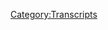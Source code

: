 {{Transcript
    | title         = [[266: December 14, 2012]]
    | caption       = [https://knowledgefight.libsyn.com/knowledge-fight-december-14-2012 Listen to this episode on Libsyn]
    | episodeNumber = [[266: December 14, 2012|266]]
    | length        = 02:05:45
}}

{{MessageBox
    | header     = Warning: Bot Generated Content
    | text       = This transcript was automatically generated by transcription software and likely contains many mistakes and misattributions. Please check the audio for definitive quotes, attribution, and context.
    | image      = N3yvass4myg91.webp
    | imagewidth = 50px
    | id         = warning
}}

{{TranscriptBlock
    | name      = Unknown Speaker
    | timestamp = 00:00:00.000
    | text      = Andy in Kansas, you're on the air, thanks for holding.
}}

{{TranscriptBlock
    | name      = Unknown Speaker
    | timestamp = 00:00:03.919
    | text      = Hello Alex, I'm a first name caller, I'm a huge fan, I love your work.
}}

{{TranscriptBlock
    | name      = Unknown Speaker
    | timestamp = 00:00:07.200
    | text      = I love you.
}}

{{TranscriptBlock
    | name      = Unknown Speaker
    | timestamp = 00:00:07.679
    | text      = Hey everybody, welcome back to Knowledge Fight, I'm Dan.
}}

{{TranscriptBlock
    | name      = Unknown Speaker
    | timestamp = 00:00:09.679
    | text      = I'm Jordan.
}}

{{TranscriptBlock
    | name      = Unknown Speaker
    | timestamp = 00:00:10.160
    | text      = We're a couple dudes, like to sit around,
}}

{{TranscriptBlock
    | name      = Unknown Speaker
    | timestamp = 00:00:11.599
    | text      = drink novelty beverages, and talk a little bit about Alex Jones.
}}

{{TranscriptBlock
    | name      = Unknown Speaker
    | timestamp = 00:00:14.880
    | text      = Oh indeed we are, Dan.
}}

{{TranscriptBlock
    | name      = Unknown Speaker
    | timestamp = 00:00:16.559
    | text      = Uh huh.
}}

{{TranscriptBlock
    | name      = Unknown Speaker
    | timestamp = 00:00:17.199
    | text      = Dan?
}}

{{TranscriptBlock
    | name      = Unknown Speaker
    | timestamp = 00:00:17.839
    | text      = Yes, Jordan.
}}

{{TranscriptBlock
    | name      = Unknown Speaker
    | timestamp = 00:00:19.120
    | text      = Were you into the riot girl movement of the late 90s and early 2000s?
}}

{{TranscriptBlock
    | name      = Unknown Speaker
    | timestamp = 00:00:23.280
    | text      = I'm not, I'm not sure if I was.
}}

{{TranscriptBlock
    | name      = Unknown Speaker
    | timestamp = 00:00:25.679
    | text      = I don't know.
}}

{{TranscriptBlock
    | name      = Unknown Speaker
    | timestamp = 00:00:26.559
    | text      = Maybe I would be as an adult, but I don't think I was as a...
}}

{{TranscriptBlock
    | name      = Unknown Speaker
    | timestamp = 00:00:29.440
    | text      = I mean, what, the late 90s?
}}

{{TranscriptBlock
    | name      = Unknown Speaker
    | timestamp = 00:00:30.320
    | text      = Did you know anybody?
}}

{{TranscriptBlock
    | name      = Unknown Speaker
    | timestamp = 00:00:31.359
    | text      = I don't know, I don't think so.
}}

{{TranscriptBlock
    | name      = Unknown Speaker
    | timestamp = 00:00:32.479
    | text      = I didn't have many cool friends.
}}

{{TranscriptBlock
    | name      = Unknown Speaker
    | timestamp = 00:00:33.759
    | text      = Ah.
}}

{{TranscriptBlock
    | name      = Unknown Speaker
    | timestamp = 00:00:34.320
    | text      = I mean, I was born in what, 84?
}}

{{TranscriptBlock
    | name      = Unknown Speaker
    | timestamp = 00:00:36.079
    | text      = So I'd have been like 15, 16 in the late 90s?
}}

{{TranscriptBlock
    | name      = Unknown Speaker
    | timestamp = 00:00:39.119
    | text      = I know, I wasn't that cool.
}}

{{TranscriptBlock
    | name      = Unknown Speaker
    | timestamp = 00:00:40.479
    | text      = You weren't big into zines back then?
}}

{{TranscriptBlock
    | name      = Unknown Speaker
    | timestamp = 00:00:42.560
    | text      = Nope, I was not that cool.
}}

{{TranscriptBlock
    | name      = Unknown Speaker
    | timestamp = 00:00:43.840
    | text      = I think that probably would have been squarely around the time
}}

{{TranscriptBlock
    | name      = Unknown Speaker
    | timestamp = 00:00:46.399
    | text      = I was actually like not angry about going to church.
}}

{{TranscriptBlock
    | name      = Unknown Speaker
    | timestamp = 00:00:49.920
    | text      = You know, like I was trying to buy into it really hard.
}}

{{TranscriptBlock
    | name      = Unknown Speaker
    | timestamp = 00:00:52.799
    | text      = Right.
}}

{{TranscriptBlock
    | name      = Unknown Speaker
    | timestamp = 00:00:53.119
    | text      = So I think a lot of the zines I would have been reading were things you might find at
}}

{{TranscriptBlock
    | name      = Unknown Speaker
    | timestamp = 00:00:56.159
    | text      = Lemstone Books, the Christian bookstore in Columbia, Missouri.
}}

{{TranscriptBlock
    | name      = Unknown Speaker
    | timestamp = 00:00:59.679
    | text      = I might be reading...
}}

{{TranscriptBlock
    | name      = Unknown Speaker
    | timestamp = 00:01:00.320
    | text      = I don't think Right Girl was a...
}}

{{TranscriptBlock
    | name      = Unknown Speaker
    | timestamp = 00:01:01.679
    | text      = No, probably not.
}}

{{TranscriptBlock
    | name      = Unknown Speaker
    | timestamp = 00:01:02.719
    | text      = Gospel Tracts and Devotionals.
}}

{{TranscriptBlock
    | name      = Unknown Speaker
    | timestamp = 00:01:06.959
    | text      = Right, right.
}}

{{TranscriptBlock
    | name      = Unknown Speaker
    | timestamp = 00:01:07.359
    | text      = Morning Devotional Books and stuff like that.
}}

{{TranscriptBlock
    | name      = Unknown Speaker
    | timestamp = 00:01:10.000
    | text      = Yeah.
}}

{{TranscriptBlock
    | name      = Unknown Speaker
    | timestamp = 00:01:10.480
    | text      = I think that was more my speed at like 15, 16.
}}

{{TranscriptBlock
    | name      = Unknown Speaker
    | timestamp = 00:01:13.359
    | text      = That was not cool, man.
}}

{{TranscriptBlock
    | name      = Unknown Speaker
    | timestamp = 00:01:14.799
    | text      = I only ask because we got a very, very thought out response to our Lyme disease comment in
}}

{{TranscriptBlock
    | name      = Unknown Speaker
    | timestamp = 00:01:22.719
    | text      = the group.
}}

{{TranscriptBlock
    | name      = Unknown Speaker
    | timestamp = 00:01:23.359
    | text      = Yeah, yeah.
}}

{{TranscriptBlock
    | name      = Unknown Speaker
    | timestamp = 00:01:24.159
    | text      = Hey, we were wrong about that.
}}

{{TranscriptBlock
    | name      = Unknown Speaker
    | timestamp = 00:01:26.000
    | text      = Yeah.
}}

{{TranscriptBlock
    | name      = Unknown Speaker
    | timestamp = 00:01:26.319
    | text      = Well, the only reason that I even...
}}

{{TranscriptBlock
    | name      = Unknown Speaker
    | timestamp = 00:01:27.599
    | text      = Also, you got called up for thinking Ebony was a rock.
}}

{{TranscriptBlock
    | name      = Unknown Speaker
    | timestamp = 00:01:29.920
    | text      = I still think it's a rock.
}}

{{TranscriptBlock
    | name      = Unknown Speaker
    | timestamp = 00:01:31.280
    | text      = I swear to God.
}}

{{TranscriptBlock
    | name      = Unknown Speaker
    | timestamp = 00:01:32.319
    | text      = The only way I know Ebony is through playing games.
}}

{{TranscriptBlock
    | name      = Unknown Speaker
    | timestamp = 00:01:36.480
    | text      = Ivory is also not a rock.
}}

{{TranscriptBlock
    | name      = Unknown Speaker
    | timestamp = 00:01:37.680
    | text      = I know ivory isn't a rock.
}}

{{TranscriptBlock
    | name      = Unknown Speaker
    | timestamp = 00:01:39.280
    | text      = God damn it.
}}

{{TranscriptBlock
    | name      = Unknown Speaker
    | timestamp = 00:01:39.840
    | text      = But if Ebony isn't a rock, then how is it...
}}

{{TranscriptBlock
    | name      = Unknown Speaker
    | timestamp = 00:01:42.400
    | text      = It's a bark.
}}

{{TranscriptBlock
    | name      = Unknown Speaker
    | timestamp = 00:01:43.840
    | text      = It's kind of a tree.
}}

{{TranscriptBlock
    | name      = Unknown Speaker
    | timestamp = 00:01:44.640
    | text      = But then in Elder Scrolls...
}}

{{TranscriptBlock
    | name      = Unknown Speaker
    | timestamp = 00:01:46.400
    | text      = It does look a lot like a rock.
}}

{{TranscriptBlock
    | name      = Unknown Speaker
    | timestamp = 00:01:48.159
    | text      = But then why would they make armor out of it in...
}}

{{TranscriptBlock
    | name      = Unknown Speaker
    | timestamp = 00:01:51.680
    | text      = That is a great question.
}}

{{TranscriptBlock
    | name      = Unknown Speaker
    | timestamp = 00:01:52.480
    | text      = It's also a fictional reality with cat people.
}}

{{TranscriptBlock
    | name      = Unknown Speaker
    | timestamp = 00:01:54.719
    | text      = That's not the point.
}}

{{TranscriptBlock
    | name      = Unknown Speaker
    | timestamp = 00:01:55.920
    | text      = It is.
}}

{{TranscriptBlock
    | name      = Unknown Speaker
    | timestamp = 00:01:56.480
    | text      = It is the point.
}}

{{TranscriptBlock
    | name      = Unknown Speaker
    | timestamp = 00:01:57.200
    | text      = No, it's not.
}}

{{TranscriptBlock
    | name      = Unknown Speaker
    | timestamp = 00:01:58.079
    | text      = Anyway, back to your point.
}}

{{TranscriptBlock
    | name      = Unknown Speaker
    | timestamp = 00:01:59.680
    | text      = Oh, the only reason I even thought that Lyme disease was a thing that happened for a long
}}

{{TranscriptBlock
    | name      = Unknown Speaker
    | timestamp = 00:02:03.920
    | text      = time was because in the documentary, The Punk Singer, Kathleen Hanna, lead singer of Bikini
}}

{{TranscriptBlock
    | name      = Unknown Speaker
    | timestamp = 00:02:10.719
    | text      = Kill, LeTigre, Riot Girl extraordinaire, she was saying that the main reason that she stopped
}}

{{TranscriptBlock
    | name      = Unknown Speaker
    | timestamp = 00:02:18.000
    | text      = performing was because she had Lyme disease and it was an ongoing thing.
}}

{{TranscriptBlock
    | name      = Unknown Speaker
    | timestamp = 00:02:22.159
    | text      = And you know what, this actually brings me to the clarification I need to make from our
}}

{{TranscriptBlock
    | name      = Unknown Speaker
    | timestamp = 00:02:26.400
    | text      = last episode.
}}

{{TranscriptBlock
    | name      = Unknown Speaker
    | timestamp = 00:02:27.439
    | text      = We fucked up a bunch last episode.
}}

{{TranscriptBlock
    | name      = Unknown Speaker
    | timestamp = 00:02:28.879
    | text      = Not a ton, but I think we did not speak super clearly.
}}

{{TranscriptBlock
    | name      = Unknown Speaker
    | timestamp = 00:02:32.800
    | text      = You fucked up a couple of factual things.
}}

{{TranscriptBlock
    | name      = Unknown Speaker
    | timestamp = 00:02:34.240
    | text      = Oh man, so many.
}}

{{TranscriptBlock
    | name      = Unknown Speaker
    | timestamp = 00:02:35.199
    | text      = I think I messed up.
}}

{{TranscriptBlock
    | name      = Unknown Speaker
    | timestamp = 00:02:36.560
    | text      = I think I spoke maybe too unclearly.
}}

{{TranscriptBlock
    | name      = Unknown Speaker
    | timestamp = 00:02:39.360
    | text      = So I just want to clarify fully that any of the things that I was saying in no way should
}}

{{TranscriptBlock
    | name      = Unknown Speaker
    | timestamp = 00:02:44.800
    | text      = have been interpreted as I think it's a good idea to ever hit a kid.
}}

{{TranscriptBlock
    | name      = Unknown Speaker
    | timestamp = 00:02:47.919
    | text      = Yeah, no.
}}

{{TranscriptBlock
    | name      = Unknown Speaker
    | timestamp = 00:02:48.479
    | text      = I don't, I think I made that clear, but just in case I didn't, I want to come out full
}}

{{TranscriptBlock
    | name      = Unknown Speaker
    | timestamp = 00:02:52.479
    | text      = throatedly on that side.
}}

{{TranscriptBlock
    | name      = Unknown Speaker
    | timestamp = 00:02:53.759
    | text      = Right.
}}

{{TranscriptBlock
    | name      = Unknown Speaker
    | timestamp = 00:02:54.159
    | text      = And then secondarily, in the same way that you saw that documentary and that led you
}}

{{TranscriptBlock
    | name      = Unknown Speaker
    | timestamp = 00:02:58.639
    | text      = to believe that chronic, you know, Lyme disease was a chronic thing and all that, I too think
}}

{{TranscriptBlock
    | name      = Unknown Speaker
    | timestamp = 00:03:03.759
    | text      = I was operating off bad information of my understanding of spanking being appropriate
}}

{{TranscriptBlock
    | name      = Unknown Speaker
    | timestamp = 00:03:09.520
    | text      = in some situations according to like the American Psychological Association.
}}

{{TranscriptBlock
    | name      = Unknown Speaker
    | timestamp = 00:03:14.560
    | text      = I think I was wrong.
}}

{{TranscriptBlock
    | name      = Unknown Speaker
    | timestamp = 00:03:15.439
    | text      = I was misled probably by some interviews that I had heard in the past.
}}

{{TranscriptBlock
    | name      = Unknown Speaker
    | timestamp = 00:03:18.639
    | text      = Um, and uh, yeah.
}}

{{TranscriptBlock
    | name      = Unknown Speaker
    | timestamp = 00:03:20.159
    | text      = So sorry about that.
}}

{{TranscriptBlock
    | name      = Unknown Speaker
    | timestamp = 00:03:21.280
    | text      = You know, we make mistakes and I swear to God, Ebony is a stone.
}}

{{TranscriptBlock
    | name      = Unknown Speaker
    | timestamp = 00:03:25.199
    | text      = I swear to God, they make armor out of it in video games.
}}

{{TranscriptBlock
    | name      = Unknown Speaker
    | timestamp = 00:03:29.120
    | text      = You live and you learn.
}}

{{TranscriptBlock
    | name      = Unknown Speaker
    | timestamp = 00:03:30.240
    | text      = Uh, and that is what the show is about.
}}

{{TranscriptBlock
    | name      = Unknown Speaker
    | timestamp = 00:03:32.319
    | text      = Along with me also, uh, knowing a lot about Alex Jones and I only know what you tell me
}}

{{TranscriptBlock
    | name      = Unknown Speaker
    | timestamp = 00:03:37.280
    | text      = about Alex Jones.
}}

{{TranscriptBlock
    | name      = Unknown Speaker
    | timestamp = 00:03:37.439
    | text      = That's right.
}}

{{TranscriptBlock
    | name      = Unknown Speaker
    | timestamp = 00:03:38.159
    | text      = Jordan, today we have a really interesting episode to do and I'm excited to jump into
}}

{{TranscriptBlock
    | name      = Unknown Speaker
    | timestamp = 00:03:42.960
    | text      = it, but before we get there, we've got to give a shout out to some folks who make this
}}

{{TranscriptBlock
    | name      = Unknown Speaker
    | timestamp = 00:03:47.280
    | text      = show possible and I'd say thank you to some donors.
}}

{{TranscriptBlock
    | name      = Unknown Speaker
    | timestamp = 00:03:50.319
    | text      = So first I'd like to say, uh, Shay.
}}

{{TranscriptBlock
    | name      = Unknown Speaker
    | timestamp = 00:03:52.319
    | text      = Thank you so much.
}}

{{TranscriptBlock
    | name      = Unknown Speaker
    | timestamp = 00:03:53.039
    | text      = You are now a policy wonk.
}}

{{TranscriptBlock
    | name      = Unknown Speaker
    | timestamp = 00:03:54.879
    | text      = I'm a policy wonk.
}}

{{TranscriptBlock
    | name      = Unknown Speaker
    | timestamp = 00:03:56.000
    | text      = Thank you Shay.
}}

{{TranscriptBlock
    | name      = Unknown Speaker
    | timestamp = 00:03:56.479
    | text      = Thank you very much Shay.
}}

{{TranscriptBlock
    | name      = Unknown Speaker
    | timestamp = 00:03:57.439
    | text      = Next Lucas, thank you so much.
}}

{{TranscriptBlock
    | name      = Unknown Speaker
    | timestamp = 00:03:59.120
    | text      = You are now a policy wonk.
}}

{{TranscriptBlock
    | name      = Unknown Speaker
    | timestamp = 00:04:00.800
    | text      = I'm a policy wonk.
}}

{{TranscriptBlock
    | name      = Unknown Speaker
    | timestamp = 00:04:01.840
    | text      = Thank you Lucas.
}}

{{TranscriptBlock
    | name      = Unknown Speaker
    | timestamp = 00:04:02.479
    | text      = Thanks Lucas.
}}

{{TranscriptBlock
    | name      = Unknown Speaker
    | timestamp = 00:04:03.199
    | text      = Uh, next Johnny.
}}

{{TranscriptBlock
    | name      = Unknown Speaker
    | timestamp = 00:04:04.719
    | text      = Thank you so much.
}}

{{TranscriptBlock
    | name      = Unknown Speaker
    | timestamp = 00:04:05.360
    | text      = You are now a policy wonk.
}}

{{TranscriptBlock
    | name      = Unknown Speaker
    | timestamp = 00:04:06.879
    | text      = I'm a policy wonk.
}}

{{TranscriptBlock
    | name      = Unknown Speaker
    | timestamp = 00:04:07.840
    | text      = Thank you Johnny.
}}

{{TranscriptBlock
    | name      = Unknown Speaker
    | timestamp = 00:04:08.319
    | text      = Thanks Johnny.
}}

{{TranscriptBlock
    | name      = Unknown Speaker
    | timestamp = 00:04:09.199
    | text      = Next I'd like to say thank you to somebody who took their donation, bumped it up a little
}}

{{TranscriptBlock
    | name      = Unknown Speaker
    | timestamp = 00:04:12.240
    | text      = bit and we appreciate it oh so very much so Kim thank you so much you are now a globalist
}}

{{TranscriptBlock
    | name      = Unknown Speaker
    | timestamp = 00:04:17.600
    | text      = I'm a policy wonk four stars go home to your mother and tell her you're brilliant someone
}}

{{TranscriptBlock
    | name      = Unknown Speaker
    | timestamp = 00:04:22.160
    | text      = someone sodomite sent me a bucket of poop daddy shark
}}

{{TranscriptBlock
    | name      = Unknown Speaker
    | timestamp = 00:04:26.720
    | text      = thank you Kim thank you Kim and finally I'd like to say thank you to somebody who uh
}}

{{TranscriptBlock
    | name      = Unknown Speaker
    | timestamp = 00:04:30.879
    | text      = joined up on a little bit of an elevated level we appreciate it very much and this is exciting
}}

{{TranscriptBlock
    | name      = Unknown Speaker
    | timestamp = 00:04:35.040
    | text      = because I know I know that you really were thrilled when it turned out the the MacArthur
}}

{{TranscriptBlock
    | name      = Unknown Speaker
    | timestamp = 00:04:39.360
    | text      = Foundation uh they gave us a grant yeah they donated to the show we really appreciated that
}}

{{TranscriptBlock
    | name      = Unknown Speaker
    | timestamp = 00:04:44.079
    | text      = guess what guess who's on board now the Bilderberg group and I don't think Alex would agree with this
}}

{{TranscriptBlock
    | name      = Unknown Speaker
    | timestamp = 00:04:51.439
    | text      = they are now technocrats I'm a policy wonk four stars go home to your mother and tell her you're
}}

{{TranscriptBlock
    | name      = Unknown Speaker
    | timestamp = 00:04:56.639
    | text      = brilliant someone someone sodomite sent me a bucket of poop daddy shark
}}

{{TranscriptBlock
    | name      = Unknown Speaker
    | timestamp = 00:05:00.319
    | text      = bam bam bam bam jar jar binks has a Caribbean black accent he's a loser little little titty
}}

{{TranscriptBlock
    | name      = Unknown Speaker
    | timestamp = 00:05:08.879
    | text      = baby I don't want to hate black people I renounce Jesus Christ thank you so much Bilderberg group
}}

{{TranscriptBlock
    | name      = Unknown Speaker
    | timestamp = 00:05:14.240
    | text      = thanks the Bilderberg group uh if you would like to support the show and what we do we would
}}

{{TranscriptBlock
    | name      = Unknown Speaker
    | timestamp = 00:05:18.160
    | text      = appreciate it you can do that by going to our website knowledgefight.com clicking that button
}}

{{TranscriptBlock
    | name      = Unknown Speaker
    | timestamp = 00:05:21.680
    | text      = that says support the show and we would appreciate it absolutely and if you are any foundations or
}}

{{TranscriptBlock
    | name      = Unknown Speaker
    | timestamp = 00:05:27.439
    | text      = perhaps any of our listeners who would like to donate uh just pretend to be one of these
}}

{{TranscriptBlock
    | name      = Unknown Speaker
    | timestamp = 00:05:31.759
    | text      = foundations I want I want an laundry list of things that we can lie about uh who donates to
}}

{{TranscriptBlock
    | name      = Unknown Speaker
    | timestamp = 00:05:37.680
    | text      = knowledge fight the Bilder group Bilderberg group the MacArthur Foundation yeah we got a bunch of
}}

{{TranscriptBlock
    | name      = Unknown Speaker
    | timestamp = 00:05:43.199
    | text      = Kennedy's I'm sure someone has donated under the fake name like the Ford Foundation yeah
}}

{{TranscriptBlock
    | name      = Unknown Speaker
    | timestamp = 00:05:48.079
    | text      = positive yeah I think there's a pretty good chance I want them all yeah SPLC I want them to donate
}}

{{TranscriptBlock
    | name      = Unknown Speaker
    | timestamp = 00:05:53.120
    | text      = to us why not all of it we got the Soros is on board we got Soros Jr yeah everybody hide under
}}

{{TranscriptBlock
    | name      = Unknown Speaker
    | timestamp = 00:06:01.600
    | text      = fake names that conspiracies could be created about hell yeah um so Jordan today we are launching
}}

{{TranscriptBlock
    | name      = Unknown Speaker
    | timestamp = 00:06:06.879
    | text      = into a new era of knowledge fight that's putting it way too strongly okay um I'm do I'm starting
}}

{{TranscriptBlock
    | name      = Unknown Speaker
    | timestamp = 00:06:14.079
    | text      = a new investigation uh-huh and we are going to be covering Sandy Hook okay I've decided that based
}}

{{TranscriptBlock
    | name      = Unknown Speaker
    | timestamp = 00:06:19.680
    | text      = on the soft launch that I suggested in our Monday episode uh I decided as soon as it came out of my
}}

{{TranscriptBlock
    | name      = Unknown Speaker
    | timestamp = 00:06:26.079
    | text      = mouth that I was going to do it um and the response thanks for everybody's feedback the response in
}}

{{TranscriptBlock
    | name      = Unknown Speaker
    | timestamp = 00:06:31.439
    | text      = the group has been I have not seen this unanimous of a response since Lionel quite frankly in terms
}}

{{TranscriptBlock
    | name      = Unknown Speaker
    | timestamp = 00:06:37.839
    | text      = of people all being on the same page right everybody is very much like yes do it do it do it
}}

{{TranscriptBlock
    | name      = Unknown Speaker
    | timestamp = 00:06:43.360
    | text      = yeah so sandy sandy sandy oh no no that no that's bad you got to keep it yeah that's a good point
}}

{{TranscriptBlock
    | name      = Unknown Speaker
    | timestamp = 00:06:50.079
    | text      = so for a long time now I've wanted to dig deeper into exactly what Alex Jones was up to in the
}}

{{TranscriptBlock
    | name      = Unknown Speaker
    | timestamp = 00:06:54.639
    | text      = aftermath of the shooting spree at Sandy Hook yes I've largely avoided doing so because it seems
}}

{{TranscriptBlock
    | name      = Unknown Speaker
    | timestamp = 00:06:58.959
    | text      = horrifying you know trying to reconcile the reality of the pain that was brought into so
}}

{{TranscriptBlock
    | name      = Unknown Speaker
    | timestamp = 00:07:02.720
    | text      = many people's lives with the warped reality that will inevitably be the way that Alex covers the
}}

{{TranscriptBlock
    | name      = Unknown Speaker
    | timestamp = 00:07:07.759
    | text      = events and uses them to push his narratives ultimately I sat with those feelings and decided
}}

{{TranscriptBlock
    | name      = Unknown Speaker
    | timestamp = 00:07:12.959
    | text      = that this was something that I had to do we know that Alex told his audience that Sandy Hook was
}}

{{TranscriptBlock
    | name      = Unknown Speaker
    | timestamp = 00:07:17.439
    | text      = a fake event with actors as recently as late 2015 and that he'd been saying stuff like that for a
}}

{{TranscriptBlock
    | name      = Unknown Speaker
    | timestamp = 00:07:22.879
    | text      = while but we don't know a ton more than that for me that is unsatisfying I know that he's lying
}}

{{TranscriptBlock
    | name      = Unknown Speaker
    | timestamp = 00:07:28.800
    | text      = about how he covered the tragedy but I believe that it's in everyone's best interests for us to
}}

{{TranscriptBlock
    | name      = Unknown Speaker
    | timestamp = 00:07:33.439
    | text      = learn more so we can have a fuller understanding of why Alex is lying to cover up his past actions
}}

{{TranscriptBlock
    | name      = Unknown Speaker
    | timestamp = 00:07:38.720
    | text      = right today we're embarking on a new investigation to figure out exactly what Alex Jones did in his
}}

{{TranscriptBlock
    | name      = Unknown Speaker
    | timestamp = 00:07:43.519
    | text      = coverage of Sandy Hook there will obviously be parts of this that are going to be difficult to
}}

{{TranscriptBlock
    | name      = Unknown Speaker
    | timestamp = 00:07:47.920
    | text      = hear but I promise you that we will do our best to be respectful to everyone who merits that
}}

{{TranscriptBlock
    | name      = Unknown Speaker
    | timestamp = 00:07:52.560
    | text      = consideration who is everyone except Alex Jones pretty much in this circumstance you know it's
}}

{{TranscriptBlock
    | name      = Unknown Speaker
    | timestamp = 00:07:58.240
    | text      = fun but this is the first time that I can honestly say that Alex Jones is a bad dude but he is quite
}}

{{TranscriptBlock
    | name      = Unknown Speaker
    | timestamp = 00:08:04.000
    | text      = literally not a bad enough dude to save the president no he is not that's true in present
}}

{{TranscriptBlock
    | name      = Unknown Speaker
    | timestamp = 00:08:09.040
    | text      = day Alex is being sued by the families of the children who died at Sandy Hook on December 14th
}}

{{TranscriptBlock
    | name      = Unknown Speaker
    | timestamp = 00:08:14.240
    | text      = 2012 he claims that he never said that Sandy Hook was fake and that he just had debates and looked
}}

{{TranscriptBlock
    | name      = Unknown Speaker
    | timestamp = 00:08:19.040
    | text      = at both sides of the issue we know that this is categorically not true and demonstrate we've
}}

{{TranscriptBlock
    | name      = Unknown Speaker
    | timestamp = 00:08:23.519
    | text      = demonstrated it plenty of times so that claim isn't worth our time as an investigation right
}}

{{TranscriptBlock
    | name      = Unknown Speaker
    | timestamp = 00:08:28.000
    | text      = we've already we've already done that so he's also claimed that after he heard about the shootings
}}

{{TranscriptBlock
    | name      = Unknown Speaker
    | timestamp = 00:08:32.960
    | text      = that he thought it really happened and only started questioning if it was a false flag
}}

{{TranscriptBlock
    | name      = Unknown Speaker
    | timestamp = 00:08:36.799
    | text      = after hearing about quote-unquote anomalies like the classic case of Anderson Cooper's nose
}}

{{TranscriptBlock
    | name      = Unknown Speaker
    | timestamp = 00:08:41.679
    | text      = disappearing he did a green screen interview yeah and that Alex heard about these anomalies from
}}

{{TranscriptBlock
    | name      = Unknown Speaker
    | timestamp = 00:08:46.799
    | text      = people like Wolfgang Helbig so at this point we don't really know if that claim is true
}}

{{TranscriptBlock
    | name      = Unknown Speaker
    | timestamp = 00:08:52.720
    | text      = so that's one thing we can look into right did Alex get swayed beyond that as unspecific as this
}}

{{TranscriptBlock
    | name      = Unknown Speaker
    | timestamp = 00:08:58.879
    | text      = is I want to simply observe how the narrative develops and becomes his editorial position
}}

{{TranscriptBlock
    | name      = Unknown Speaker
    | timestamp = 00:09:03.919
    | text      = at a time that he was pretty much so far under the radar that he could get away with whatever
}}

{{TranscriptBlock
    | name      = Unknown Speaker
    | timestamp = 00:09:08.399
    | text      = slander he wanted how did Alex play his hand yeah I have no idea what we're going to find but I'm as
}}

{{TranscriptBlock
    | name      = Unknown Speaker
    | timestamp = 00:09:14.720
    | text      = ready to learn that Alex was restrained in his coverage and misled by idiots as I am ready to
}}

{{TranscriptBlock
    | name      = Unknown Speaker
    | timestamp = 00:09:20.159
    | text      = learn that he was the one leading the bandwagon of dumb dumbs down a terrible road right I don't
}}

{{TranscriptBlock
    | name      = Unknown Speaker
    | timestamp = 00:09:24.960
    | text      = know we will find out as we go along we will see and I promise that I will approach this with as
}}

{{TranscriptBlock
    | name      = Unknown Speaker
    | timestamp = 00:09:30.480
    | text      = open a mind as I can as is our tradition now it's very weird I wrote out that introduction to this
}}

{{TranscriptBlock
    | name      = Unknown Speaker
    | timestamp = 00:09:37.120
    | text      = just because I wanted to be a little bit clearer than necessarily just us talking up off the dome
}}

{{TranscriptBlock
    | name      = Unknown Speaker
    | timestamp = 00:09:43.360
    | text      = in terms of like what what where we're going why I decided to jump into this because it could get
}}

{{TranscriptBlock
    | name      = Unknown Speaker
    | timestamp = 00:09:49.759
    | text      = ugly it could get really ugly well that's that's one thing that I was uh considering uh because I
}}

{{TranscriptBlock
    | name      = Unknown Speaker
    | timestamp = 00:09:55.600
    | text      = too uh saw the overwhelming positive uh do it do it response regarding sandy do it do it is just
}}

{{TranscriptBlock
    | name      = Unknown Speaker
    | timestamp = 00:10:05.840
    | text      = like I I deal with humor by or I deal with tragedy through humor entirely and I am like I really do
}}

{{TranscriptBlock
    | name      = Unknown Speaker
    | timestamp = 00:10:16.799
    | text      = not want to be disrespectful in any way and it concerns me that I'm I think that we're decent
}}

{{TranscriptBlock
    | name      = Unknown Speaker
    | timestamp = 00:10:21.200
    | text      = enough people that we intrinsically know the line of that sort of stuff well and if you pass it I'll
}}

{{TranscriptBlock
    | name      = Unknown Speaker
    | timestamp = 00:10:26.000
    | text      = call you out okay thank you but also I should say for this first episode that we're doing episode
}}

{{TranscriptBlock
    | name      = Unknown Speaker
    | timestamp = 00:10:30.320
    | text      = one of this investigation is going to just cover December 14th 2012 which is the day of the
}}

{{TranscriptBlock
    | name      = Unknown Speaker
    | timestamp = 00:10:35.519
    | text      = shooting and um I I'll say that as as soft of a caveat as this is this could have been way worse
}}

{{TranscriptBlock
    | name      = Unknown Speaker
    | timestamp = 00:10:48.080
    | text      = I don't think that the idea of us going over Alex Jones's response to sandy hook obviously brings
}}

{{TranscriptBlock
    | name      = Unknown Speaker
    | timestamp = 00:10:54.639
    | text      = up images in people's heads of something that's horrifying to listen to and like oh my god and I
}}

{{TranscriptBlock
    | name      = Unknown Speaker
    | timestamp = 00:10:59.360
    | text      = think we'll get to some of that stuff but for today it's pretty soft going so don't don't turn
}}

{{TranscriptBlock
    | name      = Unknown Speaker
    | timestamp = 00:11:04.720
    | text      = this off thinking you're going to be horrified right today maybe next week we're starting from a
}}

{{TranscriptBlock
    | name      = Unknown Speaker
    | timestamp = 00:11:12.080
    | text      = slightly lower than neutral position I suppose yeah yeah so uh here we are we're gonna start
}}

{{TranscriptBlock
    | name      = Unknown Speaker
    | timestamp = 00:11:17.919
    | text      = things off um and we will uh just jump in this is how Alex begins the show on December 14th 2012
}}

{{TranscriptBlock
    | name      = Unknown Speaker
    | timestamp = 00:11:26.000
    | text      = I did it he did not he did not confess on air uh no he did not ladies and gentlemen it is Friday
}}

{{TranscriptBlock
    | name      = Unknown Speaker
    | timestamp = 00:11:34.080
    | text      = thank you so much for joining us the 14th day of December 2012 and there is a reported school
}}

{{TranscriptBlock
    | name      = Unknown Speaker
    | timestamp = 00:11:41.759
    | text      = shooting in Connecticut one of the states that has draconian restrictions on gun ownership
}}

{{TranscriptBlock
    | name      = Unknown Speaker
    | timestamp = 00:11:48.320
    | text      = reportedly right now it looks like only the uh gunman is dead but the media will hype the living
}}

{{TranscriptBlock
    | name      = Unknown Speaker
    | timestamp = 00:11:54.960
    | text      = daylights out of this so anytime somebody goes crazy the first thing pops in their head is go to
}}

{{TranscriptBlock
    | name      = Unknown Speaker
    | timestamp = 00:11:59.840
    | text      = a victim disarmament zone a free fire zone where it's guaranteed no one is armed so within seconds
}}

{{TranscriptBlock
    | name      = Unknown Speaker
    | timestamp = 00:12:07.840
    | text      = he went to gun talk yeah within seconds of starting his show we're off to a bad start so
}}

{{TranscriptBlock
    | name      = Unknown Speaker
    | timestamp = 00:12:13.679
    | text      = the shooting at sandy hook elementary in newtown Connecticut began at 9 35 a.m and was over when
}}

{{TranscriptBlock
    | name      = Unknown Speaker
    | timestamp = 00:12:19.279
    | text      = Adam Lanza shot himself at approximately 9 40 a.m those are eastern times so it would actually be
}}

{{TranscriptBlock
    | name      = Unknown Speaker
    | timestamp = 00:12:25.600
    | text      = 8 35 to 8 40 a.m in Alex's time and it's important to consider that he doesn't start his show until
}}

{{TranscriptBlock
    | name      = Unknown Speaker
    | timestamp = 00:12:31.919
    | text      = 11 a.m or noon eastern time all this is to say that there were over two hours from the end of
}}

{{TranscriptBlock
    | name      = Unknown Speaker
    | timestamp = 00:12:37.759
    | text      = the shootings to when Alex got on air I know that it was a developing story but there's no reason
}}

{{TranscriptBlock
    | name      = Unknown Speaker
    | timestamp = 00:12:42.559
    | text      = for him to be so unaware of the situation um at this point in the day if he's presenting it as if
}}

{{TranscriptBlock
    | name      = Unknown Speaker
    | timestamp = 00:12:48.480
    | text      = he has an opinion on yeah if he wants to say that there's breaking news and we will cover it as
}}

{{TranscriptBlock
    | name      = Unknown Speaker
    | timestamp = 00:12:53.600
    | text      = details come in that's kind of a fairly responsible way to deal with these sorts of things um the idea
}}

{{TranscriptBlock
    | name      = Unknown Speaker
    | timestamp = 00:13:00.960
    | text      = of leading the show with it when you don't really have any information um is not good no that is a
}}

{{TranscriptBlock
    | name      = Unknown Speaker
    | timestamp = 00:13:07.600
    | text      = that is a not good thing to do but you saw exactly right there and I think it's a terrible way to
}}

{{TranscriptBlock
    | name      = Unknown Speaker
    | timestamp = 00:13:12.159
    | text      = start that it's just immediately into gun defense yep uh but also probably shouldn't surprise
}}

{{TranscriptBlock
    | name      = Unknown Speaker
    | timestamp = 00:13:17.759
    | text      = anybody I if he will later complain about liberals tweeting about gun reform of course so quick after
}}

{{TranscriptBlock
    | name      = Unknown Speaker
    | timestamp = 00:13:23.679
    | text      = the shootings when an hour earlier in his show he uh did the exact same thing it it it is
}}

{{TranscriptBlock
    | name      = Unknown Speaker
    | timestamp = 00:13:30.320
    | text      = absolutely expected but it is nevertheless disconcerting that his first response is not
}}

{{TranscriptBlock
    | name      = Unknown Speaker
    | timestamp = 00:13:37.360
    | text      = I'm thinking about children I'm thinking about the dead his first response is that's I'm thinking
}}

{{TranscriptBlock
    | name      = Unknown Speaker
    | timestamp = 00:13:43.279
    | text      = about guns see but that's unfair right now because you as you heard there the information that Alex
}}

{{TranscriptBlock
    | name      = Unknown Speaker
    | timestamp = 00:13:49.679
    | text      = is operating off of now whether he should have had better information or not is another question
}}

{{TranscriptBlock
    | name      = Unknown Speaker
    | timestamp = 00:13:53.919
    | text      = but the information he's operating off of is just the gunman is down he is not he doesn't know that
}}

{{TranscriptBlock
    | name      = Unknown Speaker
    | timestamp = 00:14:00.559
    | text      = all these kids got killed okay he is operate and I don't believe that this is the first time that
}}

{{TranscriptBlock
    | name      = Unknown Speaker
    | timestamp = 00:14:06.080
    | text      = the information came out but on that day at 140 eastern time the police gave a press conference
}}

{{TranscriptBlock
    | name      = Unknown Speaker
    | timestamp = 00:14:13.200
    | text      = where they confirmed a lot of details and stuff like that yeah which is in the middle of Alex's
}}

{{TranscriptBlock
    | name      = Unknown Speaker
    | timestamp = 00:14:17.200
    | text      = show but I think that as I recall reporting was coming out that he maybe should have been aware
}}

{{TranscriptBlock
    | name      = Unknown Speaker
    | timestamp = 00:14:23.679
    | text      = that this wasn't a situation where just a gunman uh was down and no other fatalities yeah but that
}}

{{TranscriptBlock
    | name      = Unknown Speaker
    | timestamp = 00:14:29.519
    | text      = is the story as he's presenting at the at the beginning of the show right so it's kind of fair
}}

{{TranscriptBlock
    | name      = Unknown Speaker
    | timestamp = 00:14:34.320
    | text      = to look at it and be like okay if you think that that's the story I understand why you can then
}}

{{TranscriptBlock
    | name      = Unknown Speaker
    | timestamp = 00:14:40.000
    | text      = do a regular show giving him the benefit of the doubt he thinks the story is a kid showed up to
}}

{{TranscriptBlock
    | name      = Unknown Speaker
    | timestamp = 00:14:46.480
    | text      = school maybe fired shots into the wall or a security officer yeah shot him before he was able
}}

{{TranscriptBlock
    | name      = Unknown Speaker
    | timestamp = 00:14:52.720
    | text      = to kill anybody right it's possible we'll give him the benefit of the doubt on that one I have to
}}

{{TranscriptBlock
    | name      = Unknown Speaker
    | timestamp = 00:14:57.840
    | text      = if only because that's how he's presenting the story exactly so I'm I'm cool with that so he
}}

{{TranscriptBlock
    | name      = Unknown Speaker
    | timestamp = 00:15:02.639
    | text      = gets to the big news of the day because he doesn't think that this is that big of a deal yet well but
}}

{{TranscriptBlock
    | name      = Unknown Speaker
    | timestamp = 00:15:08.480
    | text      = even then a kid shot himself in the head that's a big deal it's a big deal but for Alex's purposes
}}

{{TranscriptBlock
    | name      = Unknown Speaker
    | timestamp = 00:15:15.360
    | text      = uh it's not as big a deal as uh Jim Tucker told him something oh great uh also uh obviously the
}}

{{TranscriptBlock
    | name      = Unknown Speaker
    | timestamp = 00:15:22.240
    | text      = big news and Kurt Nemo has a story uh from our source Jim Tucker up at infowars.com trilateral
}}

{{TranscriptBlock
    | name      = Unknown Speaker
    | timestamp = 00:15:31.759
    | text      = let's discuss big war in the middle east as Obama sends soldiers to Turkey okay so Jim Tucker the
}}

{{TranscriptBlock
    | name      = Unknown Speaker
    | timestamp = 00:15:39.679
    | text      = guy who writes for the uh spotlight and American free press right by Willis Carto the Nazi the Nazi
}}

{{TranscriptBlock
    | name      = Unknown Speaker
    | timestamp = 00:15:45.679
    | text      = uh has told Jim Tucker the Nazi has told him that Obama is going to move troops into Turkey and uh
}}

{{TranscriptBlock
    | name      = Unknown Speaker
    | timestamp = 00:15:50.720
    | text      = start a war with Turkey that doesn't have something to do with Benghazi I'm not entirely sure what
}}

{{TranscriptBlock
    | name      = Unknown Speaker
    | timestamp = 00:15:54.639
    | text      = Alex's entire angle has something to do with Benghazi well Benghazi it happened a couple
}}

{{TranscriptBlock
    | name      = Unknown Speaker
    | timestamp = 00:15:58.320
    | text      = months before this so like there's there's some lingering stuff with that in Jim Tucker's story
}}

{{TranscriptBlock
    | name      = Unknown Speaker
    | timestamp = 00:16:05.600
    | text      = okay because like uh Alex doesn't really get a chance to flesh out that story I don't really
}}

{{TranscriptBlock
    | name      = Unknown Speaker
    | timestamp = 00:16:11.679
    | text      = know what he was talking about and I'm not going to look for Jim Tucker's primary reporter oh you
}}

{{TranscriptBlock
    | name      = Unknown Speaker
    | timestamp = 00:16:15.600
    | text      = don't want to know what Jim Tucker had to say not entirely I bet it was accurate so Alex is
}}

{{TranscriptBlock
    | name      = Unknown Speaker
    | timestamp = 00:16:19.919
    | text      = he's teasing that he's going to get to this Jim Tucker story about Obama going into Turkey and
}}

{{TranscriptBlock
    | name      = Unknown Speaker
    | timestamp = 00:16:24.000
    | text      = what have you um uh but he also starts getting kind of weird at the beginning of this show he
}}

{{TranscriptBlock
    | name      = Unknown Speaker
    | timestamp = 00:16:30.720
    | text      = gets very introspective and starts talking about how he's starting to experience new emotions
}}

{{TranscriptBlock
    | name      = Unknown Speaker
    | timestamp = 00:16:36.960
    | text      = there are competing forces is the best way to say it there are competing forces in this world and
}}

{{TranscriptBlock
    | name      = Unknown Speaker
    | timestamp = 00:16:43.679
    | text      = I will say that I have taken the red pill uh to quite an extent you know you think you are
}}

{{TranscriptBlock
    | name      = Unknown Speaker
    | timestamp = 00:16:51.120
    | text      = enlightened you think you're informed then you just learn even more and the rabbit hole goes
}}

{{TranscriptBlock
    | name      = Unknown Speaker
    | timestamp = 00:16:55.919
    | text      = a lot of people that much deeper and it is extremely sobering and also uh extremely
}}

{{TranscriptBlock
    | name      = Unknown Speaker
    | timestamp = 00:17:06.960
    | text      = painful isn't even the word I am now experiencing thought processes
}}

{{TranscriptBlock
    | name      = Unknown Speaker
    | timestamp = 00:17:13.039
    | text      = and understandings that are giving me emotions that I've never felt before this is strictly in
}}

{{TranscriptBlock
    | name      = Unknown Speaker
    | timestamp = 00:17:22.240
    | text      = in the context of him like saying that I'm aware of so much yeah I am I have become like it's not
}}

{{TranscriptBlock
    | name      = Unknown Speaker
    | timestamp = 00:17:28.480
    | text      = it's not it's service of of anything real it's just talking about you it's almost like you think
}}

{{TranscriptBlock
    | name      = Unknown Speaker
    | timestamp = 00:17:34.799
    | text      = you're red pilled I have new emotions yeah I don't know what that I don't know what that means it's
}}

{{TranscriptBlock
    | name      = Unknown Speaker
    | timestamp = 00:17:39.440
    | text      = very true emotions I'm not sure but he does start to describe what it I felt malaise that's not new
}}

{{TranscriptBlock
    | name      = Unknown Speaker
    | timestamp = 00:17:45.519
    | text      = I feel that a lot for him it might be new uh oh we uh so I felt an esprit de corps uh he hates the
}}

{{TranscriptBlock
    | name      = Unknown Speaker
    | timestamp = 00:17:54.880
    | text      = French never say that so he uh he doesn't actually talk about what these new emotions are necessarily
}}

{{TranscriptBlock
    | name      = Unknown Speaker
    | timestamp = 00:18:01.759
    | text      = but he does talk about how it feels which I find very interesting uh this is a very interesting
}}

{{TranscriptBlock
    | name      = Unknown Speaker
    | timestamp = 00:18:08.880
    | text      = uh this is upsetting on some levels but I also don't really believe him I think this is just
}}

{{TranscriptBlock
    | name      = Unknown Speaker
    | timestamp = 00:18:13.440
    | text      = grandiose talk but uh it's still not not fun to hear the closest this feeling that is more and
}}

{{TranscriptBlock
    | name      = Unknown Speaker
    | timestamp = 00:18:21.200
    | text      = more dominating me the closest I can describe it is for the few times I've been really hurt bad
}}

{{TranscriptBlock
    | name      = Unknown Speaker
    | timestamp = 00:18:29.519
    | text      = out in the middle of nowhere and a and a limb is broken or a fingers chopped off or
}}

{{TranscriptBlock
    | name      = Unknown Speaker
    | timestamp = 00:18:40.000
    | text      = or or you're helping friends that are mangled
}}

{{TranscriptBlock
    | name      = Unknown Speaker
    | timestamp = 00:18:48.160
    | text      = is that cold focused understanding
}}

{{TranscriptBlock
    | name      = Unknown Speaker
    | timestamp = 00:18:53.599
    | text      = of we got to do something about this we've got to we've got to just hold it together and stay
}}

{{TranscriptBlock
    | name      = Unknown Speaker
    | timestamp = 00:18:58.319
    | text      = focused and and and and there's going to be a lot at the end of the tunnel so I find it incredibly
}}

{{TranscriptBlock
    | name      = Unknown Speaker
    | timestamp = 00:19:05.519
    | text      = interesting to hear Alex describe how he's feeling in late 2012 because what he's describing is not
}}

{{TranscriptBlock
    | name      = Unknown Speaker
    | timestamp = 00:19:10.960
    | text      = some heightened level of focus that legitimately sounds like a medical condition now obviously he's
}}

{{TranscriptBlock
    | name      = Unknown Speaker
    | timestamp = 00:19:16.559
    | text      = just exaggerating to make himself sound like he's tapped into some kind of cosmic understanding
}}

{{TranscriptBlock
    | name      = Unknown Speaker
    | timestamp = 00:19:20.799
    | text      = but for fun I'm gonna pretend he's actually talking to a doctor about what he's experiencing
}}

{{TranscriptBlock
    | name      = Unknown Speaker
    | timestamp = 00:19:26.559
    | text      = and I'm gonna play a differential game and diagnose him I was I was thinking that I would
}}

{{TranscriptBlock
    | name      = Unknown Speaker
    | timestamp = 00:19:31.359
    | text      = uh he was talking about him being uh Joby in sometimes a great notion and slowly drowning
}}

{{TranscriptBlock
    | name      = Unknown Speaker
    | timestamp = 00:19:36.960
    | text      = to death as he laughs there's similarities so what Alex is clearly expressing is an adrenal condition
}}

{{TranscriptBlock
    | name      = Unknown Speaker
    | timestamp = 00:19:44.240
    | text      = uh he says the best way to describe what he's feeling is uh what he's this thing that he says
}}

{{TranscriptBlock
    | name      = Unknown Speaker
    | timestamp = 00:19:48.559
    | text      = is dominating him is to compare it to times he's been very hurt or times he's seen someone else
}}

{{TranscriptBlock
    | name      = Unknown Speaker
    | timestamp = 00:19:53.920
    | text      = mangled in those situations your body is flooded with adrenaline which is part of the fight or
}}

{{TranscriptBlock
    | name      = Unknown Speaker
    | timestamp = 00:19:58.640
    | text      = flight reaction that you have everything he's describing perfectly fits with talking about
}}

{{TranscriptBlock
    | name      = Unknown Speaker
    | timestamp = 00:20:03.359
    | text      = adrenaline and it would make sense that what he's actually talking about is having a condition where
}}

{{TranscriptBlock
    | name      = Unknown Speaker
    | timestamp = 00:20:07.920
    | text      = his body is unable to control its production and release of adrenaline so if that were the case
}}

{{TranscriptBlock
    | name      = Unknown Speaker
    | timestamp = 00:20:13.920
    | text      = what symptoms would you expect to see one possible cause of elevated adrenaline levels is the adrenal
}}

{{TranscriptBlock
    | name      = Unknown Speaker
    | timestamp = 00:20:20.559
    | text      = gland condition Cushing syndrome along with excess adrenaline what else would you expect to see with
}}

{{TranscriptBlock
    | name      = Unknown Speaker
    | timestamp = 00:20:25.680
    | text      = someone with that condition uh if it was Peter Cushing syndrome then I would expect him to be uh
}}

{{TranscriptBlock
    | name      = Unknown Speaker
    | timestamp = 00:20:32.720
    | text      = trying to destroy different syndrome different syndrome okay so let me read you a list of
}}

{{TranscriptBlock
    | name      = Unknown Speaker
    | timestamp = 00:20:41.519
    | text      = symptoms from Johns Hopkins Medical School's Cushing uh syndrome profile see if you think
}}

{{TranscriptBlock
    | name      = Unknown Speaker
    | timestamp = 00:20:46.160
    | text      = any of this sounds like Alex upper body obesity round face high blood pressure okay irritability
}}

{{TranscriptBlock
    | name      = Unknown Speaker
    | timestamp = 00:20:53.039
    | text      = right anxiety reduced libido and sex drive in men why do you think he starts selling all those
}}

{{TranscriptBlock
    | name      = Unknown Speaker
    | timestamp = 00:20:59.599
    | text      = products the desire to destroy alderon increased fat around neck he constantly talks about how
}}

{{TranscriptBlock
    | name      = Unknown Speaker
    | timestamp = 00:21:09.119
    | text      = huge his neck can't be real this can't be real that's one of the symptoms of Cushing syndrome
}}

{{TranscriptBlock
    | name      = Unknown Speaker
    | timestamp = 00:21:15.200
    | text      = so he just has a laundry list of oh man obviously I don't think Alex has Cushing syndrome I'm just
}}

{{TranscriptBlock
    | name      = Unknown Speaker
    | timestamp = 00:21:20.559
    | text      = doing this I kind of do I'm just doing this to play games with his words he wants to talk about
}}

{{TranscriptBlock
    | name      = Unknown Speaker
    | timestamp = 00:21:24.480
    | text      = how his elevated state of red pillaredness is that he's achieved uh this you know it grants
}}

{{TranscriptBlock
    | name      = Unknown Speaker
    | timestamp = 00:21:29.759
    | text      = him some vague status uh that's uh that is not clearly defined but it's definitely above his
}}

{{TranscriptBlock
    | name      = Unknown Speaker
    | timestamp = 00:21:36.079
    | text      = audience yeah that's the way he's trying to use his language but in reality it's just as easy to
}}

{{TranscriptBlock
    | name      = Unknown Speaker
    | timestamp = 00:21:40.480
    | text      = take what he's describing and say that he needs to go to the fucking doctor I don't believe any
}}

{{TranscriptBlock
    | name      = Unknown Speaker
    | timestamp = 00:21:44.480
    | text      = of the things that I just said uh are uh appropriate or anything like that I'm just having
}}

{{TranscriptBlock
    | name      = Unknown Speaker
    | timestamp = 00:21:49.200
    | text      = fun uh but I do think you still should go get a hormone panel just in case yeah Alex talk to your
}}

{{TranscriptBlock
    | name      = Unknown Speaker
    | timestamp = 00:21:54.400
    | text      = doctor about Cushing syndrome that's all I'm saying you should go get checked out I'm sure
}}

{{TranscriptBlock
    | name      = Unknown Speaker
    | timestamp = 00:21:58.319
    | text      = he has yeah quite frankly um so anyway all that aside we also know that Alex has a trouble with
}}

{{TranscriptBlock
    | name      = Unknown Speaker
    | timestamp = 00:22:05.279
    | text      = reading um and I don't know is that also part of Cushing syndrome I don't know I don't think so
}}

{{TranscriptBlock
    | name      = Unknown Speaker
    | timestamp = 00:22:10.559
    | text      = although I mean if you have heightened adrenaline levels and you had like this panic response all
}}

{{TranscriptBlock
    | name      = Unknown Speaker
    | timestamp = 00:22:14.640
    | text      = the time it'd be very hard to read something yeah it would be hard to focus on reading is a very
}}

{{TranscriptBlock
    | name      = Unknown Speaker
    | timestamp = 00:22:18.480
    | text      = patience-based activity yeah um so that could explain some of it but let's leave that aside
}}

{{TranscriptBlock
    | name      = Unknown Speaker
    | timestamp = 00:22:24.000
    | text      = yeah it's hard to hulk out and read a book that's true uh but Alex in this next clip starts talking
}}

{{TranscriptBlock
    | name      = Unknown Speaker
    | timestamp = 00:22:29.440
    | text      = about how he reads things and I think if you listen carefully you'll get a glimpse of exactly
}}

{{TranscriptBlock
    | name      = Unknown Speaker
    | timestamp = 00:22:35.200
    | text      = why he he has a bad process I look at the general public now and they're like children little
}}

{{TranscriptBlock
    | name      = Unknown Speaker
    | timestamp = 00:22:43.279
    | text      = spoiled arrogant but really scared children once you figure out globalist manipulations
}}

{{TranscriptBlock
    | name      = Unknown Speaker
    | timestamp = 00:22:52.079
    | text      = I can read a book put out by the globalist to promote something they're doing and before I turn
}}

{{TranscriptBlock
    | name      = Unknown Speaker
    | timestamp = 00:22:58.960
    | text      = the page I know what it's going to say because I've heard them say it a thousand times a hundred
}}

{{TranscriptBlock
    | name      = Unknown Speaker
    | timestamp = 00:23:06.400
    | text      = different ways and you're like oh I'm going to turn the page and I know exactly what they're
}}

{{TranscriptBlock
    | name      = Unknown Speaker
    | timestamp = 00:23:14.000
    | text      = going to say and then I'm going to turn the next page and I know not the plot that's easy to guess
}}

{{TranscriptBlock
    | name      = Unknown Speaker
    | timestamp = 00:23:21.680
    | text      = I know what they're going to impart Alex is writing while he's reading basically yeah he's
}}

{{TranscriptBlock
    | name      = Unknown Speaker
    | timestamp = 00:23:27.759
    | text      = reading stuff and he's like I bet I know what they're going to say he turns the page if it says
}}

{{TranscriptBlock
    | name      = Unknown Speaker
    | timestamp = 00:23:31.839
    | text      = what he thinks he they're going to say then he confirms ah I know exactly what they're going to
}}

{{TranscriptBlock
    | name      = Unknown Speaker
    | timestamp = 00:23:37.440
    | text      = say if it says something different he's probably going to be like well what they mean is what I
}}

{{TranscriptBlock
    | name      = Unknown Speaker
    | timestamp = 00:23:42.079
    | text      = was thinking exactly as we've seen so many times by looking at his primary sources that don't say
}}

{{TranscriptBlock
    | name      = Unknown Speaker
    | timestamp = 00:23:46.720
    | text      = what he he pretends they say I mean it has to be that has to be what that process he's describing
}}

{{TranscriptBlock
    | name      = Unknown Speaker
    | timestamp = 00:23:52.079
    | text      = is yeah that makes sense I self-confirm with things exactly what I expect them to say and then
}}

{{TranscriptBlock
    | name      = Unknown Speaker
    | timestamp = 00:23:58.240
    | text      = I use it as evidence that I'm right right and if I'm wrong I use that as evidence that I'm right
}}

{{TranscriptBlock
    | name      = Unknown Speaker
    | timestamp = 00:24:03.119
    | text      = if I turn the page and it doesn't say what I think it says well I I think it says this so it probably
}}

{{TranscriptBlock
    | name      = Unknown Speaker
    | timestamp = 00:24:08.640
    | text      = does I'll say that it always doesn't say what he thinks it says from my experience I'm willing to
}}

{{TranscriptBlock
    | name      = Unknown Speaker
    | timestamp = 00:24:15.039
    | text      = bet that there is one example somewhere of something that Alex like some primary source
}}

{{TranscriptBlock
    | name      = Unknown Speaker
    | timestamp = 00:24:19.759
    | text      = that he's not misusing yeah I'm certain it's there but I don't think I found one I wish he
}}

{{TranscriptBlock
    | name      = Unknown Speaker
    | timestamp = 00:24:24.400
    | text      = was in a book club because I would sit like if he was just reading like just like a thousand years
}}

{{TranscriptBlock
    | name      = Unknown Speaker
    | timestamp = 00:24:29.440
    | text      = of solitude yeah yeah if he was just reading one of those books and discussing it in this round
}}

{{TranscriptBlock
    | name      = Unknown Speaker
    | timestamp = 00:24:34.319
    | text      = table at a fucking library god that would be amazing what do you even think it says
}}

{{TranscriptBlock
    | name      = Unknown Speaker
    | timestamp = 00:24:38.960
    | text      = just takes me back to like workshops in college and English classes oh yeah if he was in there
}}

{{TranscriptBlock
    | name      = Unknown Speaker
    | timestamp = 00:24:43.519
    | text      = it'd be brutal oh man I had some poetry oh not good no good so like I said Alex still uh thinks
}}

{{TranscriptBlock
    | name      = Unknown Speaker
    | timestamp = 00:24:51.119
    | text      = that this is no big deal sandy hook uh he has he has no real concern in talking about it he
}}

{{TranscriptBlock
    | name      = Unknown Speaker
    | timestamp = 00:24:56.960
    | text      = just wants to talk about how he has new emotions right um and uh that uh you know we got uh Jim
}}

{{TranscriptBlock
    | name      = Unknown Speaker
    | timestamp = 00:25:03.359
    | text      = Tucker with his news and what have you at this point in the show Alex finds out that sandy hook
}}

{{TranscriptBlock
    | name      = Unknown Speaker
    | timestamp = 00:25:08.640
    | text      = is way worse than he thought so at the beginning of the episode like I said you can give him the
}}

{{TranscriptBlock
    | name      = Unknown Speaker
    | timestamp = 00:25:13.039
    | text      = benefit of the doubt that he thinks it was a foiled shooting or something like that yeah so we can
}}

{{TranscriptBlock
    | name      = Unknown Speaker
    | timestamp = 00:25:18.240
    | text      = give him a pass on not knowing a lot of the details but by this point in this next clip
}}

{{TranscriptBlock
    | name      = Unknown Speaker
    | timestamp = 00:25:23.680
    | text      = Alex knows for a fact that children were killed at that school and here is him dealing with that news
}}

{{TranscriptBlock
    | name      = Unknown Speaker
    | timestamp = 00:25:31.920
    | text      = it's amazing by the way we got some bad news and they were first reporting that they'd shot the
}}

{{TranscriptBlock
    | name      = Unknown Speaker
    | timestamp = 00:25:36.640
    | text      = uh shooter uh and now it looks like at least one child killed and some others wounded uh and the
}}

{{TranscriptBlock
    | name      = Unknown Speaker
    | timestamp = 00:25:47.359
    | text      = shooter is the father of the student you know I like Christmas trees and I like Christmas but I
}}

{{TranscriptBlock
    | name      = Unknown Speaker
    | timestamp = 00:25:56.079
    | text      = don't like the big commercial stress and everybody's so stressed out I can just feel the bad vibes
}}

{{TranscriptBlock
    | name      = Unknown Speaker
    | timestamp = 00:26:01.039
    | text      = during the holidays 27 dead okay this is and oh my god and you notice that CBS news you notice
}}

{{TranscriptBlock
    | name      = Unknown Speaker
    | timestamp = 00:26:12.079
    | text      = they kept this you notice they kept this quiet for a long time with it cordoned off always a
}}

{{TranscriptBlock
    | name      = Unknown Speaker
    | timestamp = 00:26:17.599
    | text      = bad sign like Columbine if that CBS news headline is right um you notice this is happening right as
}}

{{TranscriptBlock
    | name      = Unknown Speaker
    | timestamp = 00:26:25.279
    | text      = the second term comes in and Obama has said even if congress doesn't act he's going to physically
}}

{{TranscriptBlock
    | name      = Unknown Speaker
    | timestamp = 00:26:29.920
    | text      = try to take all handguns and rifles and they're saying that this is uh handguns holy Toledo so
}}

{{TranscriptBlock
    | name      = Unknown Speaker
    | timestamp = 00:26:38.559
    | text      = you hear there he immediately starts day one day one I mean he's not saying it's fake but literally
}}

{{TranscriptBlock
    | name      = Unknown Speaker
    | timestamp = 00:26:46.720
    | text      = everything he says after learning about the reality of this tragedy is to reinforce future
}}

{{TranscriptBlock
    | name      = Unknown Speaker
    | timestamp = 00:26:52.880
    | text      = narratives that he's going to push about it being fake yeah so when I set out to do this
}}

{{TranscriptBlock
    | name      = Unknown Speaker
    | timestamp = 00:26:59.279
    | text      = investigation investigation closed I thought it would take us more than 35 minutes to find him
}}

{{TranscriptBlock
    | name      = Unknown Speaker
    | timestamp = 00:27:05.599
    | text      = implying that it was really fast well because at the beginning the first clip you could go on that
}}

{{TranscriptBlock
    | name      = Unknown Speaker
    | timestamp = 00:27:12.000
    | text      = but you have to give him the benefit of the doubt that he thought it was a different situation than
}}

{{TranscriptBlock
    | name      = Unknown Speaker
    | timestamp = 00:27:16.720
    | text      = it was now that the reality has come to bear and he realizes there are a bunch of kids that got
}}

{{TranscriptBlock
    | name      = Unknown Speaker
    | timestamp = 00:27:21.759
    | text      = shot in this he still doesn't have any of the real facts he thinks it was the dad uh and and it was
}}

{{TranscriptBlock
    | name      = Unknown Speaker
    | timestamp = 00:27:27.200
    | text      = uh one student at first and then a second later he's like oh my god it's a lot more kids yeah
}}

{{TranscriptBlock
    | name      = Unknown Speaker
    | timestamp = 00:27:31.599
    | text      = but he all that is all all that is him comparing it to Columbine because he thinks Columbine was
}}

{{TranscriptBlock
    | name      = Unknown Speaker
    | timestamp = 00:27:37.920
    | text      = a fake false flag right and then talking about the timing of this Obama's second term and he's
}}

{{TranscriptBlock
    | name      = Unknown Speaker
    | timestamp = 00:27:43.200
    | text      = trying to take the guns exactly all that does is serve his interest in pushing the idea that it's
}}

{{TranscriptBlock
    | name      = Unknown Speaker
    | timestamp = 00:27:48.559
    | text      = fake this isn't this isn't a fair uh like way to cover the news it is not the act of somebody who
}}

{{TranscriptBlock
    | name      = Unknown Speaker
    | timestamp = 00:27:56.799
    | text      = is interested in hearing both sides it's someone who's hoping praying that the reality ends up
}}

{{TranscriptBlock
    | name      = Unknown Speaker
    | timestamp = 00:28:03.119
    | text      = matching the story he wants to tell right because you can see that wasn't prepared that was his
}}

{{TranscriptBlock
    | name      = Unknown Speaker
    | timestamp = 00:28:09.039
    | text      = immediate instinctual reaction was to try and find ways to talk about this that are conspiratorial
}}

{{TranscriptBlock
    | name      = Unknown Speaker
    | timestamp = 00:28:15.759
    | text      = yeah he was not he didn't come out and say sandy hook is a false flag but he was he was 85 percent
}}

{{TranscriptBlock
    | name      = Unknown Speaker
    | timestamp = 00:28:23.680
    | text      = inclined to say that there were every inclination every like little thing there is just like oh CBS
}}

{{TranscriptBlock
    | name      = Unknown Speaker
    | timestamp = 00:28:31.680
    | text      = took too long to report it that's a bad sign yeah oh do you mean report things responsibly in a in
}}

{{TranscriptBlock
    | name      = Unknown Speaker
    | timestamp = 00:28:37.440
    | text      = in concert with the cops instead of just randomly saying that it was some asshole getting a whole
}}

{{TranscriptBlock
    | name      = Unknown Speaker
    | timestamp = 00:28:43.039
    | text      = large amount of people to go fucking uh grab torches and pitchforks towards the wrong guy
}}

{{TranscriptBlock
    | name      = Unknown Speaker
    | timestamp = 00:28:48.559
    | text      = no they waited until they could report responsibly unlike you you fucking moron and and as we'll see
}}

{{TranscriptBlock
    | name      = Unknown Speaker
    | timestamp = 00:28:54.960
    | text      = as this episode goes on and more unverified news things come out those are the sorts of things as
}}

{{TranscriptBlock
    | name      = Unknown Speaker
    | timestamp = 00:29:01.119
    | text      = they come out that alex uses to point out like they covered this up later yeah like the idea
}}

{{TranscriptBlock
    | name      = Unknown Speaker
    | timestamp = 00:29:07.519
    | text      = that there was talk of a possibility of a second shooter yeah that comes out later as alex is on
}}

{{TranscriptBlock
    | name      = Unknown Speaker
    | timestamp = 00:29:13.119
    | text      = air and that will be something that in the future he uses as like they said that there were two
}}

{{TranscriptBlock
    | name      = Unknown Speaker
    | timestamp = 00:29:19.279
    | text      = shooters and then they covered it up when in reality that was just reflecting the fact that
}}

{{TranscriptBlock
    | name      = Unknown Speaker
    | timestamp = 00:29:23.839
    | text      = there was a police uh like uh walkie-talkie communication or whatever telling people to be
}}

{{TranscriptBlock
    | name      = Unknown Speaker
    | timestamp = 00:29:28.880
    | text      = cautious of the idea that there could be two shooters yeah and the fact that someone was
}}

{{TranscriptBlock
    | name      = Unknown Speaker
    | timestamp = 00:29:32.720
    | text      = arrested in the woods behind yeah the school who was unrelated to uh the shooting it was just
}}

{{TranscriptBlock
    | name      = Unknown Speaker
    | timestamp = 00:29:37.759
    | text      = coincidental but yeah and and so there is like there are those things that get misreported
}}

{{TranscriptBlock
    | name      = Unknown Speaker
    | timestamp = 00:29:43.200
    | text      = in the fog of a crisis yeah absolutely and so the idea that cbs didn't necessarily report this stuff
}}

{{TranscriptBlock
    | name      = Unknown Speaker
    | timestamp = 00:29:52.160
    | text      = until a couple hours after it's it's responsible reporting well will you see that cbs didn't
}}

{{TranscriptBlock
    | name      = Unknown Speaker
    | timestamp = 00:29:59.680
    | text      = speculate wildly for a good two hours so that's a bad sign it's probably a false flag probably
}}

{{TranscriptBlock
    | name      = Unknown Speaker
    | timestamp = 00:30:05.759
    | text      = so in this next clip alex talks about how he's had a premonition that something is coming
}}

{{TranscriptBlock
    | name      = Unknown Speaker
    | timestamp = 00:30:11.200
    | text      = and he has for a while i was gonna say do you mean the summer of rage literally every year
}}

{{TranscriptBlock
    | name      = Unknown Speaker
    | timestamp = 00:30:15.359
    | text      = since he's been born or anything he talks about quite frankly and i told my wife this morning i
}}

{{TranscriptBlock
    | name      = Unknown Speaker
    | timestamp = 00:30:20.960
    | text      = said i'm feeling so much dread i said i have never felt in my gut in my spirit you put that
}}

{{TranscriptBlock
    | name      = Unknown Speaker
    | timestamp = 00:30:26.799
    | text      = back on screen please i want to read that to people and they are really going to use this
}}

{{TranscriptBlock
    | name      = Unknown Speaker
    | timestamp = 00:30:32.960
    | text      = and i'm sure they'll be the usual signs that it may be staged if not it's been copycat promoted
}}

{{TranscriptBlock
    | name      = Unknown Speaker
    | timestamp = 00:30:39.119
    | text      = by the media and then the galby on prozac or one of those derivatives so he's very quick to uh
}}

{{TranscriptBlock
    | name      = Unknown Speaker
    | timestamp = 00:30:45.680
    | text      = you know offer up it may be staged as one of his his possible roads that we're going to be going
}}

{{TranscriptBlock
    | name      = Unknown Speaker
    | timestamp = 00:30:51.920
    | text      = down it's quick it's quick with no information to just be like hey this could be staged and even if
}}

{{TranscriptBlock
    | name      = Unknown Speaker
    | timestamp = 00:30:59.599
    | text      = it's not it's probably some prozac head who got uh copycatted into it or something i know i know
}}

{{TranscriptBlock
    | name      = Unknown Speaker
    | timestamp = 00:31:06.799
    | text      = you okay so you've cut clips uh and i i just need to confirm at no point did he even take a second
}}

{{TranscriptBlock
    | name      = Unknown Speaker
    | timestamp = 00:31:15.920
    | text      = to be like i mean even the fake republican thoughts and prayers did he even bother with
}}

{{TranscriptBlock
    | name      = Unknown Speaker
    | timestamp = 00:31:22.000
    | text      = the the bullshit platitudes that these guys who secretly think the same thing that alex is
}}

{{TranscriptBlock
    | name      = Unknown Speaker
    | timestamp = 00:31:27.519
    | text      = thinking which is oh no they're gonna try and take guns away we better say thoughts and prayers in
}}

{{TranscriptBlock
    | name      = Unknown Speaker
    | timestamp = 00:31:32.480
    | text      = order to avoid it that's an interesting question and i wish that i had pulled more clips of stuff
}}

{{TranscriptBlock
    | name      = Unknown Speaker
    | timestamp = 00:31:38.079
    | text      = like that because i didn't we ended up having we got 34 clips here oh boy we're gonna be here for
}}

{{TranscriptBlock
    | name      = Unknown Speaker
    | timestamp = 00:31:43.759
    | text      = the important to talk about yeah and no there's no real moment where he shows genuine care for
}}

{{TranscriptBlock
    | name      = Unknown Speaker
    | timestamp = 00:31:49.920
    | text      = the people who are the victims of this outside of crocodile tears like on the verge of his fake
}}

{{TranscriptBlock
    | name      = Unknown Speaker
    | timestamp = 00:31:57.759
    | text      = crying voice uh-huh but it's always talking about how they're going to take the guns and this is
}}

{{TranscriptBlock
    | name      = Unknown Speaker
    | timestamp = 00:32:02.640
    | text      = going to cause a civil war he does talk about oh this is so bad right in unspecific ways and then
}}

{{TranscriptBlock
    | name      = Unknown Speaker
    | timestamp = 00:32:09.279
    | text      = there's one point in the episode where he talks about thinking about these kids and he's seen
}}

{{TranscriptBlock
    | name      = Unknown Speaker
    | timestamp = 00:32:14.400
    | text      = like pictures from the school from like a month ago or something like that someone posted and the
}}

{{TranscriptBlock
    | name      = Unknown Speaker
    | timestamp = 00:32:18.960
    | text      = only way he can even emotionally connect to it is thinking about his own daughter so if that's what
}}

{{TranscriptBlock
    | name      = Unknown Speaker
    | timestamp = 00:32:24.559
    | text      = it takes you to get there fine but there's an there is a complete absence of uh except from
}}

{{TranscriptBlock
    | name      = Unknown Speaker
    | timestamp = 00:32:31.839
    | text      = people who aren't named alex on this show yeah a couple there's a guest that comes up and uh at
}}

{{TranscriptBlock
    | name      = Unknown Speaker
    | timestamp = 00:32:36.559
    | text      = least one caller who expressed like uh i can't imagine what these people are going through that
}}

{{TranscriptBlock
    | name      = Unknown Speaker
    | timestamp = 00:32:42.799
    | text      = sort of thing but from alex there's very very little of that yeah there is another thing
}}

{{TranscriptBlock
    | name      = Unknown Speaker
    | timestamp = 00:32:48.160
    | text      = uh but we'll get to it later that i don't have clips of but i expected that i just wanted i
}}

{{TranscriptBlock
    | name      = Unknown Speaker
    | timestamp = 00:32:52.160
    | text      = just wanted it confirmed so nobody thought that it was like oh we're only cutting the clips that
}}

{{TranscriptBlock
    | name      = Unknown Speaker
    | timestamp = 00:32:57.200
    | text      = make him look like the complete and utter monster he is and that it was like it's literally his
}}

{{TranscriptBlock
    | name      = Unknown Speaker
    | timestamp = 00:33:02.880
    | text      = first response is never i'm sorry or i hope that this isn't you know clip isn't like edited in any
}}

{{TranscriptBlock
    | name      = Unknown Speaker
    | timestamp = 00:33:10.160
    | text      = way except for a start and end point that one where he learns of what the tragedy is you saw
}}

{{TranscriptBlock
    | name      = Unknown Speaker
    | timestamp = 00:33:14.720
    | text      = what his immediate reaction was exactly so i think that pretty accurately describes how most of the
}}

{{TranscriptBlock
    | name      = Unknown Speaker
    | timestamp = 00:33:20.400
    | text      = show is right i think that immediate reaction tells you almost everything you need to know
}}

{{TranscriptBlock
    | name      = Unknown Speaker
    | timestamp = 00:33:24.799
    | text      = right there are semblances of humanity throughout but never anything that i would put in the
}}

{{TranscriptBlock
    | name      = Unknown Speaker
    | timestamp = 00:33:31.200
    | text      = category of a human response yeah there's nothing that is like recognition of these are elementary
}}

{{TranscriptBlock
    | name      = Unknown Speaker
    | timestamp = 00:33:39.519
    | text      = students who were murdered in cold blood yeah and their parents are dealing with it yeah and
}}

{{TranscriptBlock
    | name      = Unknown Speaker
    | timestamp = 00:33:44.000
    | text      = that's not to say that he's not addressing that because he thinks it's fake or anything like that
}}

{{TranscriptBlock
    | name      = Unknown Speaker
    | timestamp = 00:33:48.960
    | text      = we can't make that determination yet huh it's just that that's not part of his algebra yeah on it
}}

{{TranscriptBlock
    | name      = Unknown Speaker
    | timestamp = 00:33:56.319
    | text      = it's not part of the equation one of his new emotions should really have been empathy that
}}

{{TranscriptBlock
    | name      = Unknown Speaker
    | timestamp = 00:34:01.839
    | text      = would have been great forgot about the new emotion yeah yeah one of it one of the emotions he'll
}}

{{TranscriptBlock
    | name      = Unknown Speaker
    | timestamp = 00:34:06.319
    | text      = never uh feel his empathy inside out jesus check in on some of those old emotions
}}

{{TranscriptBlock
    | name      = Unknown Speaker
    | timestamp = 00:34:11.360
    | text      = yeah it's tough it's real tough oh man if only he had lewis black screaming in his ear so after
}}

{{TranscriptBlock
    | name      = Unknown Speaker
    | timestamp = 00:34:16.800
    | text      = the parkland shooting last year uh one of the things that the right wing uh bandied about was
}}

{{TranscriptBlock
    | name      = Unknown Speaker
    | timestamp = 00:34:22.800
    | text      = these teachers should be armed and interesting hallux was uh way ahead of the curve on that
}}

{{TranscriptBlock
    | name      = Unknown Speaker
    | timestamp = 00:34:28.639
    | text      = after sandy hook that was his prescription uh into uh what should have happened it was an
}}

{{TranscriptBlock
    | name      = Unknown Speaker
    | timestamp = 00:34:34.719
    | text      = orderly evacuation given the circumstances why didn't somebody have a gun
}}

{{TranscriptBlock
    | name      = Unknown Speaker
    | timestamp = 00:34:39.599
    | text      = in the school why don't they arm the teachers nope the gunman always go to the victim disarmament
}}

{{TranscriptBlock
    | name      = Unknown Speaker
    | timestamp = 00:34:45.679
    | text      = zone they're going to come after our guns folks get ready stay with us that i think is exactly
}}

{{TranscriptBlock
    | name      = Unknown Speaker
    | timestamp = 00:34:51.920
    | text      = what alex would want all of his response to have been because that is as as awful as it is
}}

{{TranscriptBlock
    | name      = Unknown Speaker
    | timestamp = 00:35:01.360
    | text      = that's something i think he could be defensible about because every the everyone in this room
}}

{{TranscriptBlock
    | name      = Unknown Speaker
    | timestamp = 00:35:08.320
    | text      = the everyone else in the right wing now in response to parkland is saying very similar
}}

{{TranscriptBlock
    | name      = Unknown Speaker
    | timestamp = 00:35:13.920
    | text      = things yeah and if alex's take on it was this is a real event i'm worried about the idea that
}}

{{TranscriptBlock
    | name      = Unknown Speaker
    | timestamp = 00:35:20.000
    | text      = they'll take my guns because of it that's not as monstrous as saying it didn't happen or his actors
}}

{{TranscriptBlock
    | name      = Unknown Speaker
    | timestamp = 00:35:27.280
    | text      = are staged or anything like that so i think that he would want that to be just it and unfortunately
}}

{{TranscriptBlock
    | name      = Unknown Speaker
    | timestamp = 00:35:33.840
    | text      = even on this episode it's not we've already heard him speculate that it's staged yeah
}}

{{TranscriptBlock
    | name      = Unknown Speaker
    | timestamp = 00:35:37.920
    | text      = you've already heard him introduce kernels of a narrative that he's going to water his seeds to
}}

{{TranscriptBlock
    | name      = Unknown Speaker
    | timestamp = 00:35:43.360
    | text      = pl to grow into a yeah an ebony tree god damn you i'm i feel so stupid uh it's all right i can't
}}

{{TranscriptBlock
    | name      = Unknown Speaker
    | timestamp = 00:35:50.960
    | text      = imagine how that one massive blind spot i mean it has to it's entirely video games it's entirely
}}

{{TranscriptBlock
    | name      = Unknown Speaker
    | timestamp = 00:35:57.039
    | text      = video games ebony is always an important thing for armor and shit you don't need to keep to
}}

{{TranscriptBlock
    | name      = Unknown Speaker
    | timestamp = 00:36:01.840
    | text      = fucking yourself i'm so stupid i think a lot of people probably thought it was a rock as well
}}

{{TranscriptBlock
    | name      = Unknown Speaker
    | timestamp = 00:36:06.159
    | text      = um so in this next clip alex is sort of wrestling with the reality of of what's happened and you can
}}

{{TranscriptBlock
    | name      = Unknown Speaker
    | timestamp = 00:36:13.360
    | text      = you can see i think throughout this that there is a part of his brain that recognizes how horrible
}}

{{TranscriptBlock
    | name      = Unknown Speaker
    | timestamp = 00:36:21.280
    | text      = what's happening is and then another part that really really wants to say it's fake yeah and in
}}

{{TranscriptBlock
    | name      = Unknown Speaker
    | timestamp = 00:36:27.039
    | text      = this next clip he's dealing with that part of his brain that believes it was real uh but
}}

{{TranscriptBlock
    | name      = Unknown Speaker
    | timestamp = 00:36:32.639
    | text      = unfortunately all he can do with that part of his brain brain is blame other things for having caused
}}

{{TranscriptBlock
    | name      = Unknown Speaker
    | timestamp = 00:36:39.039
    | text      = this they are now saying 27 dead and including 14 children at the elementary school i know connecticut
}}

{{TranscriptBlock
    | name      = Unknown Speaker
    | timestamp = 00:36:49.280
    | text      = has some pretty strict gun laws we are just a very sick society we've aborted 50 it was 53 million
}}

{{TranscriptBlock
    | name      = Unknown Speaker
    | timestamp = 00:36:57.599
    | text      = babies now i'm always using the 50 million number it's grown and we you know make troops serve five
}}

{{TranscriptBlock
    | name      = Unknown Speaker
    | timestamp = 00:37:03.119
    | text      = six seven tours until they break down and so many people now are on prozac type drugs that they
}}

{{TranscriptBlock
    | name      = Unknown Speaker
    | timestamp = 00:37:10.719
    | text      = admit in their own trials caused a what was it in the eli lilly trials in 1980 a 15-fold increase in
}}

{{TranscriptBlock
    | name      = Unknown Speaker
    | timestamp = 00:37:18.239
    | text      = suicide that's way higher than they found but that that's much more complicated we don't have
}}

{{TranscriptBlock
    | name      = Unknown Speaker
    | timestamp = 00:37:22.800
    | text      = time to get into those eli lilly studies right um he's misrepresenting that shit pretty hard
}}

{{TranscriptBlock
    | name      = Unknown Speaker
    | timestamp = 00:37:28.000
    | text      = but you heard in there you got abortion the way we treat the troops prozac harsh gun laws in
}}

{{TranscriptBlock
    | name      = Unknown Speaker
    | timestamp = 00:37:34.239
    | text      = connecticut four culprits other than reality in what was that 40 seconds yeah of him trying to
}}

{{TranscriptBlock
    | name      = Unknown Speaker
    | timestamp = 00:37:42.079
    | text      = wrestle with this it's pretty it's pretty interesting because you can see you can see
}}

{{TranscriptBlock
    | name      = Unknown Speaker
    | timestamp = 00:37:46.880
    | text      = manipulation you can see evasiveness you can see all of it happening as he tries to figure out
}}

{{TranscriptBlock
    | name      = Unknown Speaker
    | timestamp = 00:37:53.119
    | text      = where are we going to land on this right right because it's hard if you're alex jones this is
}}

{{TranscriptBlock
    | name      = Unknown Speaker
    | timestamp = 00:37:58.320
    | text      = not the day you want to come into work for yeah you were you're wishing david knight was hosting
}}

{{TranscriptBlock
    | name      = Unknown Speaker
    | timestamp = 00:38:02.880
    | text      = that day right you know you wish you accidentally had called in sick or something like that because
}}

{{TranscriptBlock
    | name      = Unknown Speaker
    | timestamp = 00:38:08.320
    | text      = figuring out where to plant your flag is something that's always expected of him yeah because he's
}}

{{TranscriptBlock
    | name      = Unknown Speaker
    | timestamp = 00:38:14.000
    | text      = the expert he's the guy who knows how the globalists work and all that stuff so later in
}}

{{TranscriptBlock
    | name      = Unknown Speaker
    | timestamp = 00:38:19.119
    | text      = the show he's going to take calls and you're going to hear people be like come on alex what is it yeah
}}

{{TranscriptBlock
    | name      = Unknown Speaker
    | timestamp = 00:38:24.079
    | text      = like that sort of thing and that's the expectation that he's built for himself right with the earlier
}}

{{TranscriptBlock
    | name      = Unknown Speaker
    | timestamp = 00:38:28.559
    | text      = clip when he was talking about tomorrow's news today well he didn't have that slogan yet oh
}}

{{TranscriptBlock
    | name      = Unknown Speaker
    | timestamp = 00:38:32.239
    | text      = okay but yeah yeah but that idea earlier in the show he was talking about how he's mega
}}

{{TranscriptBlock
    | name      = Unknown Speaker
    | timestamp = 00:38:36.639
    | text      = red pilled and he has understandings above all this stuff right and his listeners internalize
}}

{{TranscriptBlock
    | name      = Unknown Speaker
    | timestamp = 00:38:41.280
    | text      = that so they expect that from him so when he comes into the studio and he's blindsided by a bit of
}}

{{TranscriptBlock
    | name      = Unknown Speaker
    | timestamp = 00:38:47.599
    | text      = news that is like oh jesus christ he's in a position where he needs to stake a claim right
}}

{{TranscriptBlock
    | name      = Unknown Speaker
    | timestamp = 00:38:54.079
    | text      = and you can hear already him trying to ambivalently do the fake false flag stuff but then also kind of
}}

{{TranscriptBlock
    | name      = Unknown Speaker
    | timestamp = 00:39:01.440
    | text      = being unwilling to fully commit and i think that that is the part of his brain that he really should
}}

{{TranscriptBlock
    | name      = Unknown Speaker
    | timestamp = 00:39:07.360
    | text      = have run with that part that was unwilling to commit yeah well it's fascinating because if
}}

{{TranscriptBlock
    | name      = Unknown Speaker
    | timestamp = 00:39:13.039
    | text      = like dealing with 2012 alex i'm far more willing to give him the benefit of the doubt in this
}}

{{TranscriptBlock
    | name      = Unknown Speaker
    | timestamp = 00:39:19.360
    | text      = situation uh like meaning let me let me actually let me try and put this a lot better um based on
}}

{{TranscriptBlock
    | name      = Unknown Speaker
    | timestamp = 00:39:27.360
    | text      = his tone of voice and the the way that he's trying to talk through this it seems to me like he he does
}}

{{TranscriptBlock
    | name      = Unknown Speaker
    | timestamp = 00:39:35.599
    | text      = feel like oh no this is a tragedy this is a real tragedy and that part is trying to break out
}}

{{TranscriptBlock
    | name      = Unknown Speaker
    | timestamp = 00:39:42.639
    | text      = because his persona has to say that it's not real i think his persona has to deny it but the his
}}

{{TranscriptBlock
    | name      = Unknown Speaker
    | timestamp = 00:39:50.639
    | text      = real human being is trying to break out and be like guys this is an issue this is real i can't
}}

{{TranscriptBlock
    | name      = Unknown Speaker
    | timestamp = 00:39:56.800
    | text      = this is sad but the issue can't be taken our guns exactly even in that human element of him i can
}}

{{TranscriptBlock
    | name      = Unknown Speaker
    | timestamp = 00:40:02.159
    | text      = see that still existing right yeah i think i think there's something to that in in 2012 i'm giving
}}

{{TranscriptBlock
    | name      = Unknown Speaker
    | timestamp = 00:40:07.840
    | text      = him the benefit of doubt and saying that in this situation he is 100 lying he knows this is real
}}

{{TranscriptBlock
    | name      = Unknown Speaker
    | timestamp = 00:40:15.840
    | text      = and he is trying to scramble to find a way to out of it i think that because his response is so much
}}

{{TranscriptBlock
    | name      = Unknown Speaker
    | timestamp = 00:40:23.440
    | text      = less offensive than we would expect yeah you're right yeah i think that because there is this
}}

{{TranscriptBlock
    | name      = Unknown Speaker
    | timestamp = 00:40:28.960
    | text      = waffling back and forth a little bit but you can see clear indications that he wants to say it's
}}

{{TranscriptBlock
    | name      = Unknown Speaker
    | timestamp = 00:40:34.480
    | text      = fake yeah i think that that is a strong indication that he's making a choice yeah there is a choice
}}

{{TranscriptBlock
    | name      = Unknown Speaker
    | timestamp = 00:40:40.000
    | text      = that's going on and the the two sides of himself are at war to a certain extent yeah if it happened
}}

{{TranscriptBlock
    | name      = Unknown Speaker
    | timestamp = 00:40:46.079
    | text      = now i'd just say he was covering his ass you know like if it's not just on autopilot exactly whatever
}}

{{TranscriptBlock
    | name      = Unknown Speaker
    | timestamp = 00:40:51.360
    | text      = like yeah yeah yeah fuck it and he's not screaming about um but yeah it's interesting i think you
}}

{{TranscriptBlock
    | name      = Unknown Speaker
    | timestamp = 00:40:56.800
    | text      = have a really good point uh that i i wasn't i wasn't specifically wrestling with the idea
}}

{{TranscriptBlock
    | name      = Unknown Speaker
    | timestamp = 00:41:02.400
    | text      = that like it does sort of indicate choice yeah and and intentional lying yes um it's hard to
}}

{{TranscriptBlock
    | name      = Unknown Speaker
    | timestamp = 00:41:08.400
    | text      = nail down i think i think your argument is strong i'm not a hundred percent on board with it just
}}

{{TranscriptBlock
    | name      = Unknown Speaker
    | timestamp = 00:41:13.119
    | text      = because no i know that's what i mean i'm saying i'm giving him the benefit of the doubt in 2012
}}

{{TranscriptBlock
    | name      = Unknown Speaker
    | timestamp = 00:41:18.480
    | text      = that i would not give him later on do you know what i mean no but the benefit of the doubt is
}}

{{TranscriptBlock
    | name      = Unknown Speaker
    | timestamp = 00:41:23.119
    | text      = actually a soft damning because the benefit of the doubt is that he's intentionally doing that
}}

{{TranscriptBlock
    | name      = Unknown Speaker
    | timestamp = 00:41:29.519
    | text      = no no no absolutely the doubt is his ability you're you're correct you're absolutely correct
}}

{{TranscriptBlock
    | name      = Unknown Speaker
    | timestamp = 00:41:34.960
    | text      = yeah even though i am a human being in 2012 who has emotions and who can absolutely empathize
}}

{{TranscriptBlock
    | name      = Unknown Speaker
    | timestamp = 00:41:40.719
    | text      = with the fact that these people lost their children yeah i have to you're for my job
}}

{{TranscriptBlock
    | name      = Unknown Speaker
    | timestamp = 00:41:46.000
    | text      = pretend they're nothing you're framing it as the benefit of the doubt but it's actually
}}

{{TranscriptBlock
    | name      = Unknown Speaker
    | timestamp = 00:41:49.679
    | text      = it's the worst thing that your human being could do yeah so at this point in the episode alex has
}}

{{TranscriptBlock
    | name      = Unknown Speaker
    | timestamp = 00:41:55.519
    | text      = you know sort of soft blamed some other things he's uh said hey you know could be could be fake
}}

{{TranscriptBlock
    | name      = Unknown Speaker
    | timestamp = 00:42:02.159
    | text      = uh obama's second term just started he wants to take your guns seems like really good timing
}}

{{TranscriptBlock
    | name      = Unknown Speaker
    | timestamp = 00:42:06.400
    | text      = uh but then he said this and i was like well all right alex maybe maybe you're okay uh and this
}}

{{TranscriptBlock
    | name      = Unknown Speaker
    | timestamp = 00:42:13.360
    | text      = could be real with all the you know the culture of death and people being in on it so that was
}}

{{TranscriptBlock
    | name      = Unknown Speaker
    | timestamp = 00:42:18.320
    | text      = like oh he said maybe it's real ah clip turns bad hammer but if we start seeing telltale signs
}}

{{TranscriptBlock
    | name      = Unknown Speaker
    | timestamp = 00:42:24.960
    | text      = with being staged we'll let you know that's not good that is not good that's not a good way to
}}

{{TranscriptBlock
    | name      = Unknown Speaker
    | timestamp = 00:42:31.519
    | text      = report things hey this thing happened maybe it's real but if we have these indications
}}

{{TranscriptBlock
    | name      = Unknown Speaker
    | timestamp = 00:42:39.840
    | text      = that are parts of the propaganda that we've used about other events if some of those things line
}}

{{TranscriptBlock
    | name      = Unknown Speaker
    | timestamp = 00:42:44.639
    | text      = up we'll let you know yeah stay tuned hey guys you listen you know and i know we're about to say
}}

{{TranscriptBlock
    | name      = Unknown Speaker
    | timestamp = 00:42:52.400
    | text      = this is fake we can't do it right now it's almost too hot it's almost teasing it yeah for like yeah
}}

{{TranscriptBlock
    | name      = Unknown Speaker
    | timestamp = 00:42:57.920
    | text      = it absolutely is stay tuned tomorrow for me to share yeah yeah next time on the alex jones show
}}

{{TranscriptBlock
    | name      = Unknown Speaker
    | timestamp = 00:43:03.760
    | text      = he's gonna call it fake yeah absolutely it feels that way pretty strongly now no matter what his
}}

{{TranscriptBlock
    | name      = Unknown Speaker
    | timestamp = 00:43:09.760
    | text      = position is because i think it does develop and even change throughout the course of this one day
}}

{{TranscriptBlock
    | name      = Unknown Speaker
    | timestamp = 00:43:15.920
    | text      = of his show but nothing changes about the idea that he's saying if it's real they're going to use
}}

{{TranscriptBlock
    | name      = Unknown Speaker
    | timestamp = 00:43:22.239
    | text      = it to take our guns if it's fake they're going to use it to take our guns right no matter what the
}}

{{TranscriptBlock
    | name      = Unknown Speaker
    | timestamp = 00:43:26.159
    | text      = conclusion is exactly the same guns and so you hear that expressed here in this next clip
}}

{{TranscriptBlock
    | name      = Unknown Speaker
    | timestamp = 00:43:31.679
    | text      = theater krasinski the unibomber uh was uh part of mk ultra you gotta call them theater la times
}}

{{TranscriptBlock
    | name      = Unknown Speaker
    | timestamp = 00:43:37.599
    | text      = so see once you've seen this a few dozen times over and over again and you notice the timing
}}

{{TranscriptBlock
    | name      = Unknown Speaker
    | timestamp = 00:43:42.880
    | text      = of it all and uh the fact that the gun culture is the one area we're beating them and if we beat
}}

{{TranscriptBlock
    | name      = Unknown Speaker
    | timestamp = 00:43:48.400
    | text      = them in any area i want to say it's big despite all their propaganda people know the government
}}

{{TranscriptBlock
    | name      = Unknown Speaker
    | timestamp = 00:43:54.400
    | text      = wants our guns to enslave us and people now want guns because of the crazies and the violent people
}}

{{TranscriptBlock
    | name      = Unknown Speaker
    | timestamp = 00:44:00.400
    | text      = that are out there because you know you're good you have a right to protect yourself
}}

{{TranscriptBlock
    | name      = Unknown Speaker
    | timestamp = 00:44:03.679
    | text      = but obama has signaled that he may use executive orders as he's done in other areas outside of
}}

{{TranscriptBlock
    | name      = Unknown Speaker
    | timestamp = 00:44:08.400
    | text      = congress to physically ban handguns and rifles that are semi-auto and um that will start a civil
}}

{{TranscriptBlock
    | name      = Unknown Speaker
    | timestamp = 00:44:17.679
    | text      = war not everybody's going to turn them in and uh i i've had a feeling of dread i i before the
}}

{{TranscriptBlock
    | name      = Unknown Speaker
    | timestamp = 00:44:23.599
    | text      = shooting even started i talked to my wife this morning and i said i'm staying at the start of
}}

{{TranscriptBlock
    | name      = Unknown Speaker
    | timestamp = 00:44:27.280
    | text      = the show but this had already begun we thought only the gunman was dead then
}}

{{TranscriptBlock
    | name      = Unknown Speaker
    | timestamp = 00:44:31.039
    | text      = that i um i'm always honest with you i never tell the crew this every once in a while the day before
}}

{{TranscriptBlock
    | name      = Unknown Speaker
    | timestamp = 00:44:36.719
    | text      = they had the fake bin laden raid i said i have a really bad feeling of dread so that it'd be
}}

{{TranscriptBlock
    | name      = Unknown Speaker
    | timestamp = 00:44:44.559
    | text      = terrible if a president acted outside of congress and yeah alex would hate that but that'd be awful
}}

{{TranscriptBlock
    | name      = Unknown Speaker
    | timestamp = 00:44:49.840
    | text      = that you're right i mean when you were yelling over the beginning uh beginning slash middle of
}}

{{TranscriptBlock
    | name      = Unknown Speaker
    | timestamp = 00:44:54.000
    | text      = that clip like he that he really just wants to say want to say it's bad it's bad it's bad it's
}}

{{TranscriptBlock
    | name      = Unknown Speaker
    | timestamp = 00:44:59.440
    | text      = wants to say want to say it's fake that is what you get there he's comparing it to ted kaczynski
}}

{{TranscriptBlock
    | name      = Unknown Speaker
    | timestamp = 00:45:04.480
    | text      = which he has decided you know is claiming it's all mk ultra and is he they created him to do that
}}

{{TranscriptBlock
    | name      = Unknown Speaker
    | timestamp = 00:45:10.480
    | text      = yeah that sort of thing and he gets the all that is is him saying it's fake without saying it's
}}

{{TranscriptBlock
    | name      = Unknown Speaker
    | timestamp = 00:45:18.079
    | text      = fake yeah and also also him saying that he's a psychic yeah that is true he does give himself
}}

{{TranscriptBlock
    | name      = Unknown Speaker
    | timestamp = 00:45:24.639
    | text      = a lot of that i had these premonitions i knew i was just dread i knew it yeah so at this point in
}}

{{TranscriptBlock
    | name      = Unknown Speaker
    | timestamp = 00:45:31.280
    | text      = the show alex goes to calls and uh i think that there's a couple important things to consider here
}}

{{TranscriptBlock
    | name      = Unknown Speaker
    | timestamp = 00:45:37.920
    | text      = one the callers that you hear on alex's show cannot be taken in any other way than as being
}}

{{TranscriptBlock
    | name      = Unknown Speaker
    | timestamp = 00:45:44.239
    | text      = the people he has trained in as much as they listen to his show and like back in the day they
}}

{{TranscriptBlock
    | name      = Unknown Speaker
    | timestamp = 00:45:50.079
    | text      = would never say like hey uh hey alex before i start my question i want to pimp your products
}}

{{TranscriptBlock
    | name      = Unknown Speaker
    | timestamp = 00:45:55.360
    | text      = or whatever yeah but nowadays they do because they have had the the reinforcement mechanism
}}

{{TranscriptBlock
    | name      = Unknown Speaker
    | timestamp = 00:46:01.440
    | text      = i will take your call if you promote my product to begin with whatever people learn pavlovian kind of
}}

{{TranscriptBlock
    | name      = Unknown Speaker
    | timestamp = 00:46:06.320
    | text      = responses so but everyone who calls in his show they're all his fans even the people who he says
}}

{{TranscriptBlock
    | name      = Unknown Speaker
    | timestamp = 00:46:14.000
    | text      = i take calls that disagree with me they're usually about style over substance there's
}}

{{TranscriptBlock
    | name      = Unknown Speaker
    | timestamp = 00:46:19.199
    | text      = never a real actual disagreement hey alex why don't you publicly hate the jews there are a
}}

{{TranscriptBlock
    | name      = Unknown Speaker
    | timestamp = 00:46:24.000
    | text      = couple times that he has accidentally taken those calls yeah and they don't they don't go great they
}}

{{TranscriptBlock
    | name      = Unknown Speaker
    | timestamp = 00:46:28.079
    | text      = don't go great but those people are still reflecting the training that alex has given them
}}

{{TranscriptBlock
    | name      = Unknown Speaker
    | timestamp = 00:46:32.400
    | text      = by the rhetoric that he puts out into the world so now that we're going to see this caller and he's
}}

{{TranscriptBlock
    | name      = Unknown Speaker
    | timestamp = 00:46:37.119
    | text      = going to ask alex was it fake and the reason that it's important to remember that these are
}}

{{TranscriptBlock
    | name      = Unknown Speaker
    | timestamp = 00:46:42.800
    | text      = basically alex's students who are calling in is because alex has created this world view in the
}}

{{TranscriptBlock
    | name      = Unknown Speaker
    | timestamp = 00:46:49.199
    | text      = post 9 11 world where like i know he wasn't the only person saying it was a false flag but he was
}}

{{TranscriptBlock
    | name      = Unknown Speaker
    | timestamp = 00:46:54.400
    | text      = one of the loudest mouthpieces who was and who consistently does call things fake that aren't
}}

{{TranscriptBlock
    | name      = Unknown Speaker
    | timestamp = 00:47:00.719
    | text      = fake so the people who are calling in are ahead of alex in terms of the narrative yeah they know
}}

{{TranscriptBlock
    | name      = Unknown Speaker
    | timestamp = 00:47:07.599
    | text      = that alex is it's only a matter of time right right right right so let's cut to the chase
}}

{{TranscriptBlock
    | name      = Unknown Speaker
    | timestamp = 00:47:12.559
    | text      = yeah alex is it fake you have trained us to believe everything like this is fake you've
}}

{{TranscriptBlock
    | name      = Unknown Speaker
    | timestamp = 00:47:17.840
    | text      = already said a bunch of times on this show it's about trying to take our guns so let's cut through
}}

{{TranscriptBlock
    | name      = Unknown Speaker
    | timestamp = 00:47:22.800
    | text      = the bs yeah and alex's answer is super interesting because it's again like that last clip what you
}}

{{TranscriptBlock
    | name      = Unknown Speaker
    | timestamp = 00:47:28.000
    | text      = pointed out i want to say yes so badly i want to say this is fake so badly let's quit holding hands
}}

{{TranscriptBlock
    | name      = Unknown Speaker
    | timestamp = 00:47:33.360
    | text      = alex and let's start fucking come on he doesn't say that it's fake in response but it is you can
}}

{{TranscriptBlock
    | name      = Unknown Speaker
    | timestamp = 00:47:38.960
    | text      = hear the yes under the skin of his mouth the little mouth inside his mouth the alien mouth
}}

{{TranscriptBlock
    | name      = Unknown Speaker
    | timestamp = 00:47:46.159
    | text      = the alien mouth is coming out the xenomorph house yeah let's go ahead and talk to john
}}

{{TranscriptBlock
    | name      = Unknown Speaker
    | timestamp = 00:47:53.360
    | text      = in connecticut he's got some information john what do you have for us sir uh well i've just been
}}

{{TranscriptBlock
    | name      = Unknown Speaker
    | timestamp = 00:47:59.280
    | text      = following our mind and uh but what i was going to bring up with something you already addressed and
}}

{{TranscriptBlock
    | name      = Unknown Speaker
    | timestamp = 00:48:04.960
    | text      = that was you know the possibility of being a staged act and with james holmes saying that
}}

{{TranscriptBlock
    | name      = Unknown Speaker
    | timestamp = 00:48:11.760
    | text      = he was a manchurian candidate you know people like these who are doing these shootings
}}

{{TranscriptBlock
    | name      = Unknown Speaker
    | timestamp = 00:48:18.960
    | text      = being put in place by some agency or the government to promote a gun grab or keep the
}}

{{TranscriptBlock
    | name      = Unknown Speaker
    | timestamp = 00:48:24.559
    | text      = public in fear because uh you know this happening like every week it seems to be escalating you know
}}

{{TranscriptBlock
    | name      = Unknown Speaker
    | timestamp = 00:48:32.639
    | text      = to happen more and more frequently well i know this sir uh they're when they stage these things
}}

{{TranscriptBlock
    | name      = Unknown Speaker
    | timestamp = 00:48:39.840
    | text      = we know columbine was staged we need to go back and do a whole article on how they
}}

{{TranscriptBlock
    | name      = Unknown Speaker
    | timestamp = 00:48:43.760
    | text      = reported four different gunmen there was 127 bombs in the building half the school was empty
}}

{{TranscriptBlock
    | name      = Unknown Speaker
    | timestamp = 00:48:48.400
    | text      = there was a stand down there were government mind control programs connected to both of the youth
}}

{{TranscriptBlock
    | name      = Unknown Speaker
    | timestamp = 00:48:53.360
    | text      = they were both on drugs the riddle and pros act types both but now the atlantic wire is reporting
}}

{{TranscriptBlock
    | name      = Unknown Speaker
    | timestamp = 00:49:00.880
    | text      = there was also reports of a second shooter who may be at large so it's always that same report
}}

{{TranscriptBlock
    | name      = Unknown Speaker
    | timestamp = 00:49:08.000
    | text      = the current also said there are unconfirmed reports of two shooters one dead and one at large
}}

{{TranscriptBlock
    | name      = Unknown Speaker
    | timestamp = 00:49:15.119
    | text      = so and again there can be false reports of that too except you know when somebody else opens the
}}

{{TranscriptBlock
    | name      = Unknown Speaker
    | timestamp = 00:49:21.119
    | text      = door when when smoke grenades get thrown from both sides when the you know the people are in
}}

{{TranscriptBlock
    | name      = Unknown Speaker
    | timestamp = 00:49:28.400
    | text      = government programs and when the police orders stand down so shooters can go longer if all these
}}

{{TranscriptBlock
    | name      = Unknown Speaker
    | timestamp = 00:49:34.159
    | text      = normal telltale signs start coming out regardless the white house is going to use this to go after
}}

{{TranscriptBlock
    | name      = Unknown Speaker
    | timestamp = 00:49:39.840
    | text      = our guns you can absolutely bet it so the most important thing is the gun defense you can tell
}}

{{TranscriptBlock
    | name      = Unknown Speaker
    | timestamp = 00:49:46.079
    | text      = that from the way he's carrying himself but what he did in response to that caller is say yes to
}}

{{TranscriptBlock
    | name      = Unknown Speaker
    | timestamp = 00:49:51.199
    | text      = the idea that it was fake without saying yes yeah and then laid a bunch of pretty vague he's he's
}}

{{TranscriptBlock
    | name      = Unknown Speaker
    | timestamp = 00:49:58.400
    | text      = trying to make it sound specific but of the vague conditions under which we can now say this is fake
}}

{{TranscriptBlock
    | name      = Unknown Speaker
    | timestamp = 00:50:04.320
    | text      = yeah and uh you wouldn't do that if that's the direction unless that was the direction you wanted
}}

{{TranscriptBlock
    | name      = Unknown Speaker
    | timestamp = 00:50:10.880
    | text      = to go in right of course i just want to say uh to that caller um go fucking fuck yourself you dumb
}}

{{TranscriptBlock
    | name      = Unknown Speaker
    | timestamp = 00:50:17.679
    | text      = fuck how can you honestly look at that and be like it seems like these are happening with more
}}

{{TranscriptBlock
    | name      = Unknown Speaker
    | timestamp = 00:50:23.199
    | text      = frequency and then be like well clearly that's the government ramping up their let's steal your guns
}}

{{TranscriptBlock
    | name      = Unknown Speaker
    | timestamp = 00:50:28.480
    | text      = program not hey guess what this is a fucking epidemic it's still like understandable why
}}

{{TranscriptBlock
    | name      = Unknown Speaker
    | timestamp = 00:50:35.360
    | text      = the caller would think that given alex's yeah training it's hard to say it in any other way
}}

{{TranscriptBlock
    | name      = Unknown Speaker
    | timestamp = 00:50:42.079
    | text      = than that training right right he has taken the course and uh you know to get your degree you have
}}

{{TranscriptBlock
    | name      = Unknown Speaker
    | timestamp = 00:50:48.400
    | text      = to be dumb yeah i guess can't graduate community college to get this degree oh it is this is going
}}

{{TranscriptBlock
    | name      = Unknown Speaker
    | timestamp = 00:50:57.440
    | text      = to be such an interesting investigation just based on the fact alone that um not fact but like sandy
}}

{{TranscriptBlock
    | name      = Unknown Speaker
    | timestamp = 00:51:06.719
    | text      = hook is one of those flashpoints in history you can point to where we didn't do anything about
}}

{{TranscriptBlock
    | name      = Unknown Speaker
    | timestamp = 00:51:12.400
    | text      = it then nope so that means it's okay yep like that's real not that it's okay but that it's
}}

{{TranscriptBlock
    | name      = Unknown Speaker
    | timestamp = 00:51:18.239
    | text      = it's not going it's never going to be addressed yeah you know so like after columbine imagine
}}

{{TranscriptBlock
    | name      = Unknown Speaker
    | timestamp = 00:51:25.199
    | text      = a more horrifying reality than that day exactly you can't like you couldn't maybe you could maybe
}}

{{TranscriptBlock
    | name      = Unknown Speaker
    | timestamp = 00:51:33.199
    | text      = the best uh maybe well we get hit with more horrifying realities on a daily basis at this
}}

{{TranscriptBlock
    | name      = Unknown Speaker
    | timestamp = 00:51:38.639
    | text      = point but maybe the best horror writers in the world could come up with some realistic scenario
}}

{{TranscriptBlock
    | name      = Unknown Speaker
    | timestamp = 00:51:43.599
    | text      = something that would shock us more than the idea of someone coming to a school with automatic
}}

{{TranscriptBlock
    | name      = Unknown Speaker
    | timestamp = 00:51:48.320
    | text      = weapons shooting out a window and killing a bunch of children in school yeah but it's hard to fathom
}}

{{TranscriptBlock
    | name      = Unknown Speaker
    | timestamp = 00:51:55.199
    | text      = something worse than that happening yeah but that's that's what the that's what sandy hook
}}

{{TranscriptBlock
    | name      = Unknown Speaker
    | timestamp = 00:52:00.159
    | text      = was is it it was almost like a it was almost a test for america and we utterly failed people
}}

{{TranscriptBlock
    | name      = Unknown Speaker
    | timestamp = 00:52:06.559
    | text      = tried not to fail they tried so hard but people like alex made sure made fucking sure that we
}}

{{TranscriptBlock
    | name      = Unknown Speaker
    | timestamp = 00:52:13.280
    | text      = didn't graduate community goddamn college but he was just misled by these people who had questions
}}

{{TranscriptBlock
    | name      = Unknown Speaker
    | timestamp = 00:52:19.440
    | text      = fuck me who saw the anomalies oh god i'll kill myself you can see on this episode already that
}}

{{TranscriptBlock
    | name      = Unknown Speaker
    | timestamp = 00:52:24.559
    | text      = this investigation will lead us in strange directions but it's ultimately unnecessary
}}

{{TranscriptBlock
    | name      = Unknown Speaker
    | timestamp = 00:52:29.119
    | text      = you just go back to the day you see exactly what he's putting out into the world yep it's a
}}

{{TranscriptBlock
    | name      = Unknown Speaker
    | timestamp = 00:52:33.599
    | text      = abject desire for it to be fake it is a complete um like it's an ambivalence based on i think a
}}

{{TranscriptBlock
    | name      = Unknown Speaker
    | timestamp = 00:52:40.800
    | text      = recognition on his part number one as you pointed out that on a conscious cognitive level he knows
}}

{{TranscriptBlock
    | name      = Unknown Speaker
    | timestamp = 00:52:45.679
    | text      = it was real and second he doesn't know how to spin it yeah so he probably does need those people like
}}

{{TranscriptBlock
    | name      = Unknown Speaker
    | timestamp = 00:52:51.039
    | text      = wolf gang hell big to come around to justify the thing that he wants to say to give him some cover
}}

{{TranscriptBlock
    | name      = Unknown Speaker
    | timestamp = 00:52:57.199
    | text      = exactly and i think that there's something to that but at this point you can see where his
}}

{{TranscriptBlock
    | name      = Unknown Speaker
    | timestamp = 00:53:02.639
    | text      = head's at yeah very clearly yep yeah there's no way that you can listen to what he's had to say
}}

{{TranscriptBlock
    | name      = Unknown Speaker
    | timestamp = 00:53:08.079
    | text      = so far and be then like oh yeah yeah no he just had debates fuck off so this guy would have done
}}

{{TranscriptBlock
    | name      = Unknown Speaker
    | timestamp = 00:53:15.679
    | text      = anything and everything for anyone like even if 99 of his callers said that it was real and you
}}

{{TranscriptBlock
    | name      = Unknown Speaker
    | timestamp = 00:53:22.079
    | text      = should worry about like alex calm down he would grab onto the one caller who's like yeah i said
}}

{{TranscriptBlock
    | name      = Unknown Speaker
    | timestamp = 00:53:27.920
    | text      = fro this is norcom and he'd been like yep yep it's fake thank god thank you thank you caller for
}}

{{TranscriptBlock
    | name      = Unknown Speaker
    | timestamp = 00:53:34.159
    | text      = giving me cover so in this next clip he talks about it again and he's talking about how it's
}}

{{TranscriptBlock
    | name      = Unknown Speaker
    | timestamp = 00:53:39.760
    | text      = fake but not saying it's fake basically and compares it to another shooting that he believes
}}

{{TranscriptBlock
    | name      = Unknown Speaker
    | timestamp = 00:53:44.639
    | text      = was completely fake this is going to be um it looks like the biggest school massacre ever
}}

{{TranscriptBlock
    | name      = Unknown Speaker
    | timestamp = 00:53:50.559
    | text      = boy wouldn't you know i i mean you can go back in the last month and i've said over and over
}}

{{TranscriptBlock
    | name      = Unknown Speaker
    | timestamp = 00:53:57.519
    | text      = again and we've written articles saying you watch there's going to be giant school shootings i called
}}

{{TranscriptBlock
    | name      = Unknown Speaker
    | timestamp = 00:54:03.039
    | text      = it and all they got to do is get some mental patient hopped up on psychotropics and then have
}}

{{TranscriptBlock
    | name      = Unknown Speaker
    | timestamp = 00:54:09.840
    | text      = their psychiatrist tell them to go do it and of course you know the batman shooter it's now come
}}

{{TranscriptBlock
    | name      = Unknown Speaker
    | timestamp = 00:54:15.360
    | text      = out in the denver papers and it's even come out in other mainstream news that he was in a darpa
}}

{{TranscriptBlock
    | name      = Unknown Speaker
    | timestamp = 00:54:22.159
    | text      = mind control program he had a top air force psych warfare chief over him he was being paid
}}

{{TranscriptBlock
    | name      = Unknown Speaker
    | timestamp = 00:54:29.440
    | text      = a large salary as a graduate student to be part of the program so the james homes aurora batman
}}

{{TranscriptBlock
    | name      = Unknown Speaker
    | timestamp = 00:54:37.519
    | text      = shooting is something that will come up over the course of this and i wanted to get more into it
}}

{{TranscriptBlock
    | name      = Unknown Speaker
    | timestamp = 00:54:41.920
    | text      = because he's off base on a lot of this but i wanted to get more into it but i felt that it
}}

{{TranscriptBlock
    | name      = Unknown Speaker
    | timestamp = 00:54:46.719
    | text      = would be better served to cover that on another episode yeah because i know it will come it's
}}

{{TranscriptBlock
    | name      = Unknown Speaker
    | timestamp = 00:54:51.280
    | text      = coming back up for sure we'll we'll deal with that uh when he brings it back up on an episode where
}}

{{TranscriptBlock
    | name      = Unknown Speaker
    | timestamp = 00:54:56.559
    | text      = we have the bandwidth to take care of it but for now all that's important is that alex believes
}}

{{TranscriptBlock
    | name      = Unknown Speaker
    | timestamp = 00:55:02.000
    | text      = that that was a false flag shooting and he's comparing it to the situation situation in sandy
}}

{{TranscriptBlock
    | name      = Unknown Speaker
    | timestamp = 00:55:07.840
    | text      = hook yeah which he's done over and over again he thinks that columbine is fake he's comparing sandy
}}

{{TranscriptBlock
    | name      = Unknown Speaker
    | timestamp = 00:55:12.559
    | text      = hook to that he believes that ted kaczynski was directed to do his mail bombings by being part of
}}

{{TranscriptBlock
    | name      = Unknown Speaker
    | timestamp = 00:55:17.920
    | text      = the mk ultra program and uh the feds made him do it false flag blah blah blah he's comparing that
}}

{{TranscriptBlock
    | name      = Unknown Speaker
    | timestamp = 00:55:22.800
    | text      = sandy hook every single thing that he's comparing um the events to that he's covering are things
}}

{{TranscriptBlock
    | name      = Unknown Speaker
    | timestamp = 00:55:28.800
    | text      = that he believes are fake and that's not a coincidence i don't know what a real shooting
}}

{{TranscriptBlock
    | name      = Unknown Speaker
    | timestamp = 00:55:33.920
    | text      = in his mind is quite frankly i don't know if i've ever heard him cover something that was like
}}

{{TranscriptBlock
    | name      = Unknown Speaker
    | timestamp = 00:55:38.960
    | text      = this happened boy does it suck i guess actually like when white protesters are hit there you go
}}

{{TranscriptBlock
    | name      = Unknown Speaker
    | timestamp = 00:55:45.360
    | text      = nailed it then he thinks 100 when uh like a like antifa uh gets attacked by uh the proud
}}

{{TranscriptBlock
    | name      = Unknown Speaker
    | timestamp = 00:55:52.639
    | text      = boys and one of the proud boys gets hurt he thinks that's a real assault yeah of course
}}

{{TranscriptBlock
    | name      = Unknown Speaker
    | timestamp = 00:55:56.719
    | text      = something like that but i don't know if i've ever actually heard and i know that it's probably
}}

{{TranscriptBlock
    | name      = Unknown Speaker
    | timestamp = 00:56:01.519
    | text      = partially because i haven't heard every episode of this show i believe much like there's probably a
}}

{{TranscriptBlock
    | name      = Unknown Speaker
    | timestamp = 00:56:06.639
    | text      = real use of a source there's probably an example of a shooting that he believes is real but he's
}}

{{TranscriptBlock
    | name      = Unknown Speaker
    | timestamp = 00:56:12.079
    | text      = not comparing sandy hook to any of those potential examples he's only comparing what's going on to
}}

{{TranscriptBlock
    | name      = Unknown Speaker
    | timestamp = 00:56:18.559
    | text      = all of these things he's built up with his rhetoric to be triggers in his audience's mind
}}

{{TranscriptBlock
    | name      = Unknown Speaker
    | timestamp = 00:56:23.920
    | text      = of things that are fake and he's doing that for a very specific reason and that is to prime them
}}

{{TranscriptBlock
    | name      = Unknown Speaker
    | timestamp = 00:56:30.000
    | text      = to prime the pump of the narrative that is exactly what we've already said i'm i love
}}

{{TranscriptBlock
    | name      = Unknown Speaker
    | timestamp = 00:56:35.440
    | text      = that we already got to it but just that idea of like everyone who's listening knows where he's
}}

{{TranscriptBlock
    | name      = Unknown Speaker
    | timestamp = 00:56:40.800
    | text      = going it's almost like watching house and being like you're gonna solve the you're gonna you're
}}

{{TranscriptBlock
    | name      = Unknown Speaker
    | timestamp = 00:56:46.239
    | text      = gonna get to the medical mystery well that too yeah but also like our house and cuddy ever gonna
}}

{{TranscriptBlock
    | name      = Unknown Speaker
    | timestamp = 00:56:50.480
    | text      = make out oh yeah for sure will they won't they yeah yeah things in a sitcom you're watching for
}}

{{TranscriptBlock
    | name      = Unknown Speaker
    | timestamp = 00:56:55.599
    | text      = the tease and then when it comes it's kind of uh disappointing i think alex realizes that he's
}}

{{TranscriptBlock
    | name      = Unknown Speaker
    | timestamp = 00:57:00.880
    | text      = doing a will he won't he yeah with yeah at least for this day in history i wish these guys had
}}

{{TranscriptBlock
    | name      = Unknown Speaker
    | timestamp = 00:57:09.440
    | text      = more fun with the shootings they thought were fake like look all of the all of that like no
}}

{{TranscriptBlock
    | name      = Unknown Speaker
    | timestamp = 00:57:15.440
    | text      = no i'm not sure what you mean by that no i'm just saying like i want a conspiracy theory that's like
}}

{{TranscriptBlock
    | name      = Unknown Speaker
    | timestamp = 00:57:19.920
    | text      = rfk wasn't really killed oh you guys talk about that well not not not that he wasn't really killed
}}

{{TranscriptBlock
    | name      = Unknown Speaker
    | timestamp = 00:57:25.599
    | text      = but that sirhan sirhan didn't kill him oh okay well i it was a false flag but let's not worry
}}

{{TranscriptBlock
    | name      = Unknown Speaker
    | timestamp = 00:57:31.360
    | text      = about that another another one of these false flags yeah you know what the fucking weirdest
}}

{{TranscriptBlock
    | name      = Unknown Speaker
    | timestamp = 00:57:34.559
    | text      = thing is yeah so i wish i had uh taken this clip but it just got kind of like lost in the wayside
}}

{{TranscriptBlock
    | name      = Unknown Speaker
    | timestamp = 00:57:40.400
    | text      = in this episode he's talking shit on the russians a lot like he's in order to reinforce his idea
}}

{{TranscriptBlock
    | name      = Unknown Speaker
    | timestamp = 00:57:46.960
    | text      = that these false flag attacks happen he's like the russians have been caught doing it a bunch
}}

{{TranscriptBlock
    | name      = Unknown Speaker
    | timestamp = 00:57:53.280
    | text      = he even specifically brings up the apartment he cannot possibly have brought up he does
}}

{{TranscriptBlock
    | name      = Unknown Speaker
    | timestamp = 00:57:59.440
    | text      = he brings up the apartment bombings uh as an example of a false flag attack that happened
}}

{{TranscriptBlock
    | name      = Unknown Speaker
    | timestamp = 00:58:04.639
    | text      = fucking hate him by present day he now is like i thought it was fake it turns out it's not
}}

{{TranscriptBlock
    | name      = Unknown Speaker
    | timestamp = 00:58:09.599
    | text      = really great him i fucking hate him it's it's nuts he uses that as an example of uh of the
}}

{{TranscriptBlock
    | name      = Unknown Speaker
    | timestamp = 00:58:15.760
    | text      = hey these people do all this shit how dare you get it right in the wrong service and then just
}}

{{TranscriptBlock
    | name      = Unknown Speaker
    | timestamp = 00:58:21.039
    | text      = change your mind you fucking asshole nothing matters all that matters is uh the the means
}}

{{TranscriptBlock
    | name      = Unknown Speaker
    | timestamp = 00:58:28.079
    | text      = to an end nothing is an end in of itself yeah everything is just a means to an end and that
}}

{{TranscriptBlock
    | name      = Unknown Speaker
    | timestamp = 00:58:33.760
    | text      = is profoundly unethical so in this next clip alex uh this is where i think it sort of drifts into
}}

{{TranscriptBlock
    | name      = Unknown Speaker
    | timestamp = 00:58:40.320
    | text      = uh like i think we've already seen things that i would not uh like to see anyone uh do like
}}

{{TranscriptBlock
    | name      = Unknown Speaker
    | timestamp = 00:58:47.920
    | text      = reporting news certainly but at the same time there's still not like there's not indications
}}

{{TranscriptBlock
    | name      = Unknown Speaker
    | timestamp = 00:58:54.800
    | text      = that he's saying overt things that like this was fake or anything like that yeah and he doesn't in
}}

{{TranscriptBlock
    | name      = Unknown Speaker
    | timestamp = 00:58:59.679
    | text      = this next clip either but this is where i think he's putting his toe a little too far over the
}}

{{TranscriptBlock
    | name      = Unknown Speaker
    | timestamp = 00:59:04.239
    | text      = line and uh it's it's got the telltale signs here cbs news reporting that uh there were reportedly
}}

{{TranscriptBlock
    | name      = Unknown Speaker
    | timestamp = 00:59:11.199
    | text      = two shooters seen and uh the atlantic wire is also uh reporting that so when he says that sandy hook
}}

{{TranscriptBlock
    | name      = Unknown Speaker
    | timestamp = 00:59:19.760
    | text      = has the telltale signs i think that's a bridge too far because you don't have all the information
}}

{{TranscriptBlock
    | name      = Unknown Speaker
    | timestamp = 00:59:26.400
    | text      = you don't have you you're in an irresponsible place reporting anything even all of whatever
}}

{{TranscriptBlock
    | name      = Unknown Speaker
    | timestamp = 00:59:33.039
    | text      = whatever the the cbs is reporting that there are two shooters yeah if you report that with
}}

{{TranscriptBlock
    | name      = Unknown Speaker
    | timestamp = 00:59:39.199
    | text      = the caveat that you know things are not solid right now this is what they're saying it may
}}

{{TranscriptBlock
    | name      = Unknown Speaker
    | timestamp = 00:59:46.480
    | text      = turn out to be true it may not be or whatever you can probably walk that line but when you
}}

{{TranscriptBlock
    | name      = Unknown Speaker
    | timestamp = 00:59:51.920
    | text      = introduce it by saying this has all the telltale signs which is implied very clearly whatever it is
}}

{{TranscriptBlock
    | name      = Unknown Speaker
    | timestamp = 00:59:58.000
    | text      = you want them to fake shootings yeah that is where you have now breached a territory where it's like
}}

{{TranscriptBlock
    | name      = Unknown Speaker
    | timestamp = 01:00:04.639
    | text      = you are doing too much to make your audience think it's fake well he has a false flag heart
}}

{{TranscriptBlock
    | name      = Unknown Speaker
    | timestamp = 01:00:11.039
    | text      = underneath the floorboards of his desk that just pumps every time there's a false flag shooting
}}

{{TranscriptBlock
    | name      = Unknown Speaker
    | timestamp = 01:00:16.159
    | text      = it's just boom boom boom boom boom yeah so in this next clip he talks about how a civil war is a
}}

{{TranscriptBlock
    | name      = Unknown Speaker
    | timestamp = 01:00:22.159
    | text      = coming if they take the guns god i kind of wish it had and then wait for this moment there is a
}}

{{TranscriptBlock
    | name      = Unknown Speaker
    | timestamp = 01:00:28.000
    | text      = moment where alex i believe from all of my research and alex and knowing how his brain works i think
}}

{{TranscriptBlock
    | name      = Unknown Speaker
    | timestamp = 01:00:36.239
    | text      = he almost says this is fucking bullshit this was fake and he stops himself i i'm very sure from
}}

{{TranscriptBlock
    | name      = Unknown Speaker
    | timestamp = 01:00:44.000
    | text      = listening to this a couple times that he really held his tongue uh and folks you can absolutely
}}

{{TranscriptBlock
    | name      = Unknown Speaker
    | timestamp = 01:00:51.920
    | text      = guarantee there will be a civil war a death sentence to the police and military and citizens
}}

{{TranscriptBlock
    | name      = Unknown Speaker
    | timestamp = 01:00:58.559
    | text      = if they give this order which may be the plan and um i i'm gonna be honest i actually
}}

{{TranscriptBlock
    | name      = Unknown Speaker
    | timestamp = 01:01:06.000
    | text      = oh oh man anyways i want to say i want to say it's fake they're getting ready to make some big
}}

{{TranscriptBlock
    | name      = Unknown Speaker
    | timestamp = 01:01:22.000
    | text      = moves you can guarantee that that is restraint and eyeing on his part and i just want to tell you
}}

{{TranscriptBlock
    | name      = Unknown Speaker
    | timestamp = 01:01:28.559
    | text      = it's it's false there's a lot of stuff coming up in the news it's they're making the move it's
}}

{{TranscriptBlock
    | name      = Unknown Speaker
    | timestamp = 01:01:43.280
    | text      = now i think i think the most interesting speculation is what is causing him to
}}

{{TranscriptBlock
    | name      = Unknown Speaker
    | timestamp = 01:01:48.159
    | text      = restrain himself that is a good question because it's clearly not the threat of a lawsuit he's
}}

{{TranscriptBlock
    | name      = Unknown Speaker
    | timestamp = 01:01:52.320
    | text      = like i said at the beginning of this episode he's so far under the radar at this point no one gave
}}

{{TranscriptBlock
    | name      = Unknown Speaker
    | timestamp = 01:01:56.320
    | text      = a shit he was saying clearly defamatory things about tons of people already at this point he'd
}}

{{TranscriptBlock
    | name      = Unknown Speaker
    | timestamp = 01:02:01.840
    | text      = gotten away with it for years he has no reason to fear that yeah what is holding him back and
}}

{{TranscriptBlock
    | name      = Unknown Speaker
    | timestamp = 01:02:06.960
    | text      = i'm not sure what that is and i think the best argument just because we are all people and even
}}

{{TranscriptBlock
    | name      = Unknown Speaker
    | timestamp = 01:02:13.039
    | text      = alex as a monster is still a person i think it's exactly what you were talking about earlier and
}}

{{TranscriptBlock
    | name      = Unknown Speaker
    | timestamp = 01:02:18.400
    | text      = that is that he knows this is real yeah there's a part of him that is that that that that bit of
}}

{{TranscriptBlock
    | name      = Unknown Speaker
    | timestamp = 01:02:24.159
    | text      = humanity have you ever seen a dog fall off a dock like a dog a dog scramble like oh my god no what
}}

{{TranscriptBlock
    | name      = Unknown Speaker
    | timestamp = 01:02:30.960
    | text      = there's some great videos of dogs falling off dogs there are great videos of dogs falling off
}}

{{TranscriptBlock
    | name      = Unknown Speaker
    | timestamp = 01:02:35.199
    | text      = they're fine they can swim it's no big deal but like they'll they'll paw their paws will like
}}

{{TranscriptBlock
    | name      = Unknown Speaker
    | timestamp = 01:02:39.599
    | text      = scratch at the at the dock and there's nothing to grab onto so it'll be like like 10 seconds of them
}}

{{TranscriptBlock
    | name      = Unknown Speaker
    | timestamp = 01:02:46.320
    | text      = trying to stay on the dock and then falling in the water oh do you mean like a like a hannah
}}

{{TranscriptBlock
    | name      = Unknown Speaker
    | timestamp = 01:02:51.039
    | text      = barbera cartoon where they go over the edge and look down like they go over the edge of the cliff
}}

{{TranscriptBlock
    | name      = Unknown Speaker
    | timestamp = 01:02:55.519
    | text      = and they're standing there and then they look down and then they i was trying to use a real-world
}}

{{TranscriptBlock
    | name      = Unknown Speaker
    | timestamp = 01:02:58.880
    | text      = example but yes it i think that that is alex clawing at the dock i think it's that that part
}}

{{TranscriptBlock
    | name      = Unknown Speaker
    | timestamp = 01:03:04.480
    | text      = of his brain it's like oh you know that your entire career is predicated on you falling off
}}

{{TranscriptBlock
    | name      = Unknown Speaker
    | timestamp = 01:03:10.239
    | text      = this dock but you can't you can't these children died no it is it is very much that pause that
}}

{{TranscriptBlock
    | name      = Unknown Speaker
    | timestamp = 01:03:16.639
    | text      = long like it's it has to be some yeah part of him like it it may not be but that's the easiest
}}

{{TranscriptBlock
    | name      = Unknown Speaker
    | timestamp = 01:03:26.400
    | text      = human explanation right for it of like if i take this leap i'm doing something fucking monstrous
}}

{{TranscriptBlock
    | name      = Unknown Speaker
    | timestamp = 01:03:32.960
    | text      = no you can absolutely see him like it plausibly you can see him being like my career is predicated
}}

{{TranscriptBlock
    | name      = Unknown Speaker
    | timestamp = 01:03:41.039
    | text      = and is dependent upon me saying this is fake but at the same time i genuinely can't get the image
}}

{{TranscriptBlock
    | name      = Unknown Speaker
    | timestamp = 01:03:47.280
    | text      = out of my head of one of my kids being shot in a school yeah i can't get it out of my head give me
}}

{{TranscriptBlock
    | name      = Unknown Speaker
    | timestamp = 01:03:53.599
    | text      = a day if that's if that's how we have to get there then yeah possibly yeah that's uh that's it give
}}

{{TranscriptBlock
    | name      = Unknown Speaker
    | timestamp = 01:03:59.360
    | text      = me a day and i'll be able to lie about this but today all i see is that phone call when i come
}}

{{TranscriptBlock
    | name      = Unknown Speaker
    | timestamp = 01:04:05.280
    | text      = home and he's in such luck because this is a friday uh yeah so he doesn't have to do a
}}

{{TranscriptBlock
    | name      = Unknown Speaker
    | timestamp = 01:04:09.119
    | text      = saturday show yeah there you go you can regroup for sunday and uh that'll be our next episode but
}}

{{TranscriptBlock
    | name      = Unknown Speaker
    | timestamp = 01:04:14.719
    | text      = in this next clip alex is taking calls and he gets a call from a guy in connecticut and this guy is
}}

{{TranscriptBlock
    | name      = Unknown Speaker
    | timestamp = 01:04:20.559
    | text      = just spouting unfounded rumors left and right and talking about things that really have nothing to
}}

{{TranscriptBlock
    | name      = Unknown Speaker
    | timestamp = 01:04:25.760
    | text      = do with the shooting at all really one of the things he talks about is the idea that he went
}}

{{TranscriptBlock
    | name      = Unknown Speaker
    | timestamp = 01:04:30.880
    | text      = to a bowling alley and that there were some buses of uh kids from sandy hook high school who were
}}

{{TranscriptBlock
    | name      = Unknown Speaker
    | timestamp = 01:04:37.760
    | text      = there at the bowling alley bowling while the shooting was taking place well that proves it
}}

{{TranscriptBlock
    | name      = Unknown Speaker
    | timestamp = 01:04:42.159
    | text      = i would say that first of all those are two different schools uh sure same school district
}}

{{TranscriptBlock
    | name      = Unknown Speaker
    | timestamp = 01:04:46.159
    | text      = and what have you but very different schools also i know that from when i was in high school
}}

{{TranscriptBlock
    | name      = Unknown Speaker
    | timestamp = 01:04:51.360
    | text      = i took zero hour bowling because i needed a pe credit and i wasn't going to fucking take another
}}

{{TranscriptBlock
    | name      = Unknown Speaker
    | timestamp = 01:04:57.039
    | text      = pe class same thing at the school so i went in and they had buses that would take us to the bowling
}}

{{TranscriptBlock
    | name      = Unknown Speaker
    | timestamp = 01:05:02.000
    | text      = alley why would you do anything but go to bowling class that was offered in many or even it could be
}}

{{TranscriptBlock
    | name      = Unknown Speaker
    | timestamp = 01:05:08.400
    | text      = like i don't know christmas break is coming up holiday break so maybe there's a we're done with
}}

{{TranscriptBlock
    | name      = Unknown Speaker
    | timestamp = 01:05:14.320
    | text      = our our finals midterms yeah and uh we're going and having a bowling day to celebrate that happens
}}

{{TranscriptBlock
    | name      = Unknown Speaker
    | timestamp = 01:05:21.280
    | text      = in schools too there's nothing really necessarily suspicious about the stuff he's saying but he's
}}

{{TranscriptBlock
    | name      = Unknown Speaker
    | timestamp = 01:05:26.480
    | text      = saying it in suspicious ways right and alex allows him to uh give all sorts of unverified rumors on
}}

{{TranscriptBlock
    | name      = Unknown Speaker
    | timestamp = 01:05:33.280
    | text      = the show and respond to them as if they mean something and here's where alex gives his worst
}}

{{TranscriptBlock
    | name      = Unknown Speaker
    | timestamp = 01:05:38.880
    | text      = response uh of them all uh because yeah we have it in local news about the multiple shooters
}}

{{TranscriptBlock
    | name      = Unknown Speaker
    | timestamp = 01:05:45.519
    | text      = yeah multiple shooters allegedly were dressed as nuns that's how they got on the property
}}

{{TranscriptBlock
    | name      = Unknown Speaker
    | timestamp = 01:05:50.559
    | text      = that's the rumor that's going into it's a unverified report rumor coming through
}}

{{TranscriptBlock
    | name      = Unknown Speaker
    | timestamp = 01:05:55.119
    | text      = the school system um through the teachers and that this is how the people actually got on the
}}

{{TranscriptBlock
    | name      = Unknown Speaker
    | timestamp = 01:06:00.000
    | text      = property so what are we going to do ban habits now i'm physically ill is all i can say um i mean
}}

{{TranscriptBlock
    | name      = Unknown Speaker
    | timestamp = 01:06:07.840
    | text      = is that what we're going to do is it's not that he's physically ill about any of the rumors that
}}

{{TranscriptBlock
    | name      = Unknown Speaker
    | timestamp = 01:06:13.519
    | text      = this guy is saying he's physically ill about the the like all of this amounts to the globalists
}}

{{TranscriptBlock
    | name      = Unknown Speaker
    | timestamp = 01:06:20.400
    | text      = so earlier in the show you asked me if alex had any sort of like human response to this about
}}

{{TranscriptBlock
    | name      = Unknown Speaker
    | timestamp = 01:06:26.320
    | text      = the victims of uh of this shooting um and it's interesting uh like i said there are semblances
}}

{{TranscriptBlock
    | name      = Unknown Speaker
    | timestamp = 01:06:33.280
    | text      = of humanity here and there usually from an ego standpoint of the idea of like my kids yeah yeah
}}

{{TranscriptBlock
    | name      = Unknown Speaker
    | timestamp = 01:06:39.599
    | text      = of course this next clip is one of the weirder uh versions of that because there there is a moment
}}

{{TranscriptBlock
    | name      = Unknown Speaker
    | timestamp = 01:06:45.920
    | text      = the moment where he wants a prayer um huh but it's not a prayer for the victims at sandy hook
}}

{{TranscriptBlock
    | name      = Unknown Speaker
    | timestamp = 01:06:54.320
    | text      = of course it's sort of a broader prayer that would be admitting there were victims at sandy
}}

{{TranscriptBlock
    | name      = Unknown Speaker
    | timestamp = 01:06:59.039
    | text      = well and also calling for this prayer the way he does implies that the children who
}}

{{TranscriptBlock
    | name      = Unknown Speaker
    | timestamp = 01:07:05.599
    | text      = were killed at that school were the victims of the globalists all right folks we're back live here
}}

{{TranscriptBlock
    | name      = Unknown Speaker
    | timestamp = 01:07:11.760
    | text      = i feel like we should say a prayer for all the children being killed around the world by the
}}

{{TranscriptBlock
    | name      = Unknown Speaker
    | timestamp = 01:07:16.239
    | text      = globalist that is a very implicit uh statement that he's making great you might as well say
}}

{{TranscriptBlock
    | name      = Unknown Speaker
    | timestamp = 01:07:24.480
    | text      = uh we we need to have a prayer and hope that the gun used in the shooting is okay after the end of
}}

{{TranscriptBlock
    | name      = Unknown Speaker
    | timestamp = 01:07:30.480
    | text      = this christ it's as bad it's not lord please put it into uh into a reseller's hands so that gun
}}

{{TranscriptBlock
    | name      = Unknown Speaker
    | timestamp = 01:07:40.000
    | text      = so that gun can find a better home what an asshole totally so you know alex goes with his gut he's a
}}

{{TranscriptBlock
    | name      = Unknown Speaker
    | timestamp = 01:07:47.679
    | text      = gut guy he loves to follow his gut uh to wherever it takes him yeah way more than information or
}}

{{TranscriptBlock
    | name      = Unknown Speaker
    | timestamp = 01:07:53.199
    | text      = reason certainly and so this next clip is particularly troubling and my gut is with the
}}

{{TranscriptBlock
    | name      = Unknown Speaker
    | timestamp = 01:07:59.519
    | text      = timing and everything that happened this is staged and you know i've been saying the last few months
}}

{{TranscriptBlock
    | name      = Unknown Speaker
    | timestamp = 01:08:07.039
    | text      = get ready for big mass shootings you can hear that wavering in his voice there that fake crying
}}

{{TranscriptBlock
    | name      = Unknown Speaker
    | timestamp = 01:08:12.559
    | text      = voice that he does uh from time to time his gut is telling him that this is staged that is uh
}}

{{TranscriptBlock
    | name      = Unknown Speaker
    | timestamp = 01:08:18.720
    | text      = pretty overt but still because we have to practice this radical uh version of we have to take alex
}}

{{TranscriptBlock
    | name      = Unknown Speaker
    | timestamp = 01:08:27.920
    | text      = at exactly what he's saying that's still not him saying it was right but he has constantly talked
}}

{{TranscriptBlock
    | name      = Unknown Speaker
    | timestamp = 01:08:34.640
    | text      = about how his gut is never wrong right uh and has trained his audience to accept whatever his
}}

{{TranscriptBlock
    | name      = Unknown Speaker
    | timestamp = 01:08:40.640
    | text      = instincts and his leanings are so when he says my gut based on all the timing of this stuff
}}

{{TranscriptBlock
    | name      = Unknown Speaker
    | timestamp = 01:08:46.399
    | text      = my gut is that it's staged to me that's as good from a like a spiritual standpoint that's him
}}

{{TranscriptBlock
    | name      = Unknown Speaker
    | timestamp = 01:08:53.039
    | text      = saying right guys the line here is that this is not real yeah without him having to own the
}}

{{TranscriptBlock
    | name      = Unknown Speaker
    | timestamp = 01:09:00.479
    | text      = consequences of that right at the very least everybody who listens to him is going to know
}}

{{TranscriptBlock
    | name      = Unknown Speaker
    | timestamp = 01:09:05.119
    | text      = what that means yes that means alex says it's not real yes which this this episode so far has been
}}

{{TranscriptBlock
    | name      = Unknown Speaker
    | timestamp = 01:09:12.000
    | text      = like i started out saying that he's 85 leaning towards it being a false flag and everything he
}}

{{TranscriptBlock
    | name      = Unknown Speaker
    | timestamp = 01:09:18.159
    | text      = says just goes up one percent one percent to where that is and we're like this is 99 a false flag
}}

{{TranscriptBlock
    | name      = Unknown Speaker
    | timestamp = 01:09:26.000
    | text      = i'm almost ready to say it i'm so close yeah so in this next clip uh he's uh you know he's just
}}

{{TranscriptBlock
    | name      = Unknown Speaker
    | timestamp = 01:09:32.720
    | text      = talking about the globalists wanting to grab guns and this is probably a part of it the government
}}

{{TranscriptBlock
    | name      = Unknown Speaker
    | timestamp = 01:09:38.239
    | text      = could care less about children in fact they hate the fact that they're even born they want to
}}

{{TranscriptBlock
    | name      = Unknown Speaker
    | timestamp = 01:09:42.319
    | text      = abort as many of them as they can so just get that when they're up there grandstanding and well see
}}

{{TranscriptBlock
    | name      = Unknown Speaker
    | timestamp = 01:09:47.279
    | text      = bob costas he was right notice they had all this anti-gun stuff right before this right before
}}

{{TranscriptBlock
    | name      = Unknown Speaker
    | timestamp = 01:09:51.680
    | text      = obama gets back in not facing reelection i said look out this is the kickoff they're coming after
}}

{{TranscriptBlock
    | name      = Unknown Speaker
    | timestamp = 01:09:57.039
    | text      = the guns look for mass shootings it's hard to escape what he's saying there and also eagle-eared
}}

{{TranscriptBlock
    | name      = Unknown Speaker
    | timestamp = 01:10:03.920
    | text      = listeners will remember that when we talked about the charleston shooting with dylan roof
}}

{{TranscriptBlock
    | name      = Unknown Speaker
    | timestamp = 01:10:08.560
    | text      = his way of deflecting from the horror of that it was to talk about abortion yep that idea of like
}}

{{TranscriptBlock
    | name      = Unknown Speaker
    | timestamp = 01:10:15.439
    | text      = they kill all these babies you think they don't care they're not killing anybody you know that
}}

{{TranscriptBlock
    | name      = Unknown Speaker
    | timestamp = 01:10:20.319
    | text      = that sort of thing is his way of dehumanizing uh that of like any kind of uh uh mass murder
}}

{{TranscriptBlock
    | name      = Unknown Speaker
    | timestamp = 01:10:28.000
    | text      = yeah that is inconvenient it's the most whataboutism that you could possibly get
}}

{{TranscriptBlock
    | name      = Unknown Speaker
    | timestamp = 01:10:32.159
    | text      = yeah so it's interesting to see him so oh you know what they're they're just well oh they're
}}

{{TranscriptBlock
    | name      = Unknown Speaker
    | timestamp = 01:10:37.439
    | text      = just mad that they got however many years of life they did they wish they could have killed him
}}

{{TranscriptBlock
    | name      = Unknown Speaker
    | timestamp = 01:10:41.600
    | text      = sooner go fuck yourself alex yeah so it's it's i was gonna say it's interesting but it's not
}}

{{TranscriptBlock
    | name      = Unknown Speaker
    | timestamp = 01:10:46.960
    | text      = interesting the fact that he brings that up immediately as a deflection here as he did
}}

{{TranscriptBlock
    | name      = Unknown Speaker
    | timestamp = 01:10:52.960
    | text      = after charleston yeah if abortion was performed with a fucking gun then we can have a conversation
}}

{{TranscriptBlock
    | name      = Unknown Speaker
    | timestamp = 01:10:58.319
    | text      = but until then you shut the goddamn fuck up it's a playbook that he's following in terms of like the
}}

{{TranscriptBlock
    | name      = Unknown Speaker
    | timestamp = 01:11:03.359
    | text      = deflections the distractions that that sort of thing so that's interesting but again not
}}

{{TranscriptBlock
    | name      = Unknown Speaker
    | timestamp = 01:11:08.479
    | text      = interesting that's the line i'm walking yeah um so noteworthy i would go with noteworthy yeah so the
}}

{{TranscriptBlock
    | name      = Unknown Speaker
    | timestamp = 01:11:17.439
    | text      = uh i would say that you could easily hear the things that alex is saying and be like well he's
}}

{{TranscriptBlock
    | name      = Unknown Speaker
    | timestamp = 01:11:24.079
    | text      = on air he's having to respond to whatever is thrown in his face maybe he's just saying stuff
}}

{{TranscriptBlock
    | name      = Unknown Speaker
    | timestamp = 01:11:29.359
    | text      = you know like he's just trying to keep a conversation going he's just he doesn't have a
}}

{{TranscriptBlock
    | name      = Unknown Speaker
    | timestamp = 01:11:34.000
    | text      = co-host sure he just has to keep talking maybe sure maybe he's just saying things possible but
}}

{{TranscriptBlock
    | name      = Unknown Speaker
    | timestamp = 01:11:39.039
    | text      = i mean the real sick thing is alex i mean if it is a globalist agenda i mean that's the really
}}

{{TranscriptBlock
    | name      = Unknown Speaker
    | timestamp = 01:11:45.199
    | text      = nauseating thing and we are in trouble well i don't just sit here and uh you know just say it
}}

{{TranscriptBlock
    | name      = Unknown Speaker
    | timestamp = 01:11:51.439
    | text      = it's the timing it's all of it together and it's the usual first reports i'm not just saying things
}}

{{TranscriptBlock
    | name      = Unknown Speaker
    | timestamp = 01:11:58.880
    | text      = it's the timing that is leading me to believe that this is part of some sort of a globalist plot
}}

{{TranscriptBlock
    | name      = Unknown Speaker
    | timestamp = 01:12:04.960
    | text      = that's not good no that is not good so alex keeps talking about the telltale signs of this being a
}}

{{TranscriptBlock
    | name      = Unknown Speaker
    | timestamp = 01:12:11.920
    | text      = false flag like he he's saying that if the telltale signs are achieved we know that this
}}

{{TranscriptBlock
    | name      = Unknown Speaker
    | timestamp = 01:12:17.600
    | text      = is a false flag first telltale sign it happened second telltale tale sign uh a gun was involved
}}

{{TranscriptBlock
    | name      = Unknown Speaker
    | timestamp = 01:12:24.800
    | text      = done false flag well he's very unspecific you are more specific than he is yeah but
}}

{{TranscriptBlock
    | name      = Unknown Speaker
    | timestamp = 01:12:29.920
    | text      = he has said earlier that sandy hook fits these telltale signs and so in this next clip another
}}

{{TranscriptBlock
    | name      = Unknown Speaker
    | timestamp = 01:12:35.920
    | text      = caller asks uh what are these telltale signs uh and it's interesting to see here alex's response
}}

{{TranscriptBlock
    | name      = Unknown Speaker
    | timestamp = 01:12:42.560
    | text      = the moon was full that that's not wonderful oh okay um what is the signs that you're talking
}}

{{TranscriptBlock
    | name      = Unknown Speaker
    | timestamp = 01:12:48.880
    | text      = about alex because the signs that i'm seeing i mean you used to see crime scenes like this
}}

{{TranscriptBlock
    | name      = Unknown Speaker
    | timestamp = 01:12:52.880
    | text      = you know some years ago maybe when we were kids you'd see a lot of local police now you're seeing
}}

{{TranscriptBlock
    | name      = Unknown Speaker
    | timestamp = 01:12:57.760
    | text      = just i mean dominated by fbi and no that's the sign that's the sign there you go there you go
}}

{{TranscriptBlock
    | name      = Unknown Speaker
    | timestamp = 01:13:04.399
    | text      = no it's it's always the same so that is him saying it's fake yep that is without saying the words
}}

{{TranscriptBlock
    | name      = Unknown Speaker
    | timestamp = 01:13:12.800
    | text      = that is him confirming to a caller that this is fake you saw the sign it opened up his mind he
}}

{{TranscriptBlock
    | name      = Unknown Speaker
    | timestamp = 01:13:19.359
    | text      = saw the sign you saw the sign he asked what are the telltale signs you keep talking about because
}}

{{TranscriptBlock
    | name      = Unknown Speaker
    | timestamp = 01:13:24.079
    | text      = back in my day you'd see local police responding to things now there's fbi that's the sign there
}}

{{TranscriptBlock
    | name      = Unknown Speaker
    | timestamp = 01:13:30.479
    | text      = you go that's what happened here that's what you said a sign was connect the dots fake and i would
}}

{{TranscriptBlock
    | name      = Unknown Speaker
    | timestamp = 01:13:37.840
    | text      = say that whatever crime this guy is imagining from his younger days doesn't match the scale of this
}}

{{TranscriptBlock
    | name      = Unknown Speaker
    | timestamp = 01:13:44.000
    | text      = crime it also doesn't match the uh like the severity the amount of resources that were
}}

{{TranscriptBlock
    | name      = Unknown Speaker
    | timestamp = 01:13:49.920
    | text      = actually available in newtown those sorts of things needing to ask for assistance from state
}}

{{TranscriptBlock
    | name      = Unknown Speaker
    | timestamp = 01:13:54.640
    | text      = police yeah um and the fbi obviously would be interested in the worst school shooting in
}}

{{TranscriptBlock
    | name      = Unknown Speaker
    | timestamp = 01:14:00.640
    | text      = american history at the time yeah so god that you have to say at the time is the worst so none of
}}

{{TranscriptBlock
    | name      = Unknown Speaker
    | timestamp = 01:14:05.920
    | text      = that like none of that means anything to me no except for it means that alex is trying to
}}

{{TranscriptBlock
    | name      = Unknown Speaker
    | timestamp = 01:14:11.279
    | text      = is trying to reinforce that to his listener that shit's fake that's him saying it without saying it
}}

{{TranscriptBlock
    | name      = Unknown Speaker
    | timestamp = 01:14:17.439
    | text      = yep so he had some guests you heard him say we have some guests coming yeah uh earlier in the
}}

{{TranscriptBlock
    | name      = Unknown Speaker
    | timestamp = 01:14:22.720
    | text      = show and he's bumped most of them because when the reality of the situation became clear to him
}}

{{TranscriptBlock
    | name      = Unknown Speaker
    | timestamp = 01:14:27.680
    | text      = he realized like ah we got to talk about this he didn't bump one of them uh and we we were
}}

{{TranscriptBlock
    | name      = Unknown Speaker
    | timestamp = 01:14:33.279
    | text      = we're gonna have several guests today i've i've moved one of them just be on the night
}}

{{TranscriptBlock
    | name      = Unknown Speaker
    | timestamp = 01:14:36.239
    | text      = when i got it this is so important but i kept larry graphwald on the show because he can speak
}}

{{TranscriptBlock
    | name      = Unknown Speaker
    | timestamp = 01:14:41.680
    | text      = to this vietnam veteran 65 to 66 in the second 502 infantry first brigade 101st airborne division
}}

{{TranscriptBlock
    | name      = Unknown Speaker
    | timestamp = 01:14:50.880
    | text      = former fbi weather underground informant who quoted obama confidant and former leader of the
}}

{{TranscriptBlock
    | name      = Unknown Speaker
    | timestamp = 01:14:56.319
    | text      = weatherman is stating that those americans who could not be re-educated in communist camps after
}}

{{TranscriptBlock
    | name      = Unknown Speaker
    | timestamp = 01:15:01.199
    | text      = the revolution would be eliminated in mal cultural revolution 25 million to be killed so larry
}}

{{TranscriptBlock
    | name      = Unknown Speaker
    | timestamp = 01:15:07.760
    | text      = grathwalt was a vietnam vet but he's most well known as the guy who claimed that he had infiltrated
}}

{{TranscriptBlock
    | name      = Unknown Speaker
    | timestamp = 01:15:13.840
    | text      = the weather underground and uncovered a plot helmed by bill ayers and bernadette dorn to
}}

{{TranscriptBlock
    | name      = Unknown Speaker
    | timestamp = 01:15:19.119
    | text      = foment a cultural revolution in america their plan was to take conservatives to re-education camps
}}

{{TranscriptBlock
    | name      = Unknown Speaker
    | timestamp = 01:15:24.720
    | text      = and if they refused to get with the program they would be killed in an absurd interview from 1982
}}

{{TranscriptBlock
    | name      = Unknown Speaker
    | timestamp = 01:15:30.560
    | text      = grathwalt claimed that the chinese north koreans cubans and russians would seek to occupy parts of
}}

{{TranscriptBlock
    | name      = Unknown Speaker
    | timestamp = 01:15:36.000
    | text      = the united states which the weather underground was totally cool with because they were more
}}

{{TranscriptBlock
    | name      = Unknown Speaker
    | timestamp = 01:15:39.920
    | text      = concerned with the quote counter revolution which of course is supposed to be alex's patriot weirdos
}}

{{TranscriptBlock
    | name      = Unknown Speaker
    | timestamp = 01:15:45.520
    | text      = i don't believe him he claims that unnamed but it's assumed to be bill ayers members of the
}}

{{TranscriptBlock
    | name      = Unknown Speaker
    | timestamp = 01:15:51.920
    | text      = weather underground told him that they estimated that 25 million people were not just going to go
}}

{{TranscriptBlock
    | name      = Unknown Speaker
    | timestamp = 01:15:56.880
    | text      = along and get on board with what they were doing presumably because they were die-hard capitalists
}}

{{TranscriptBlock
    | name      = Unknown Speaker
    | timestamp = 01:16:01.520
    | text      = and thus would need to be killed nothing that he's ever said about the weather underground or
}}

{{TranscriptBlock
    | name      = Unknown Speaker
    | timestamp = 01:16:05.840
    | text      = bill ayers has ever been supported by anything other than his claims there's no evidence of any
}}

{{TranscriptBlock
    | name      = Unknown Speaker
    | timestamp = 01:16:10.640
    | text      = of this stuff and since he was working as a mole for the fbi it seems weird that none of this ever
}}

{{TranscriptBlock
    | name      = Unknown Speaker
    | timestamp = 01:16:15.119
    | text      = led to any real charges he was never wearing a wire he never produced anything uh in writing
}}

{{TranscriptBlock
    | name      = Unknown Speaker
    | timestamp = 01:16:20.399
    | text      = or even had any corroborating witnesses come forward but that has not stopped him from being
}}

{{TranscriptBlock
    | name      = Unknown Speaker
    | timestamp = 01:16:25.279
    | text      = hero worshiped by the anti-communist propaganda circles that we cover so often they don't depend
}}

{{TranscriptBlock
    | name      = Unknown Speaker
    | timestamp = 01:16:30.479
    | text      = so much on actual evidence as they do the appearance of evidence so everything grathwall
}}

{{TranscriptBlock
    | name      = Unknown Speaker
    | timestamp = 01:16:35.439
    | text      = was it was exactly what they needed to reinforce their arguments that communism is a menace that
}}

{{TranscriptBlock
    | name      = Unknown Speaker
    | timestamp = 01:16:40.239
    | text      = seeks to kill all who oppose it even in modern days and their tentacles have invaded all the
}}

{{TranscriptBlock
    | name      = Unknown Speaker
    | timestamp = 01:16:45.520
    | text      = halls of academia in america in 2016 when alex jones finally got to sit down with bail heirs
}}

{{TranscriptBlock
    | name      = Unknown Speaker
    | timestamp = 01:16:51.840
    | text      = alex confronted him with talk about larry grathwall and if you recall it didn't go well
}}

{{TranscriptBlock
    | name      = Unknown Speaker
    | timestamp = 01:16:57.359
    | text      = was larry grathwold i heard he tried to debate you have you ever debated him no and never and he's
}}

{{TranscriptBlock
    | name      = Unknown Speaker
    | timestamp = 01:17:03.359
    | text      = passed away now but larry grathwall was a pathological liar a paid informant of the fbi
}}

{{TranscriptBlock
    | name      = Unknown Speaker
    | timestamp = 01:17:08.319
    | text      = i don't know if you're a fan of the fbi but larry grathwall was paid to lie and none of what he said
}}

{{TranscriptBlock
    | name      = Unknown Speaker
    | timestamp = 01:17:13.920
    | text      = was true or has ever been proven to be true well i'm not a fan of a lot of stuff the fbi has done
}}

{{TranscriptBlock
    | name      = Unknown Speaker
    | timestamp = 01:17:19.039
    | text      = but it's pretty much a creature of whatever whoever runs the justice department and the
}}

{{TranscriptBlock
    | name      = Unknown Speaker
    | timestamp = 01:17:23.119
    | text      = white house but but i'm certainly not a fan of communist so larry grathwall is a creature of
}}

{{TranscriptBlock
    | name      = Unknown Speaker
    | timestamp = 01:17:28.479
    | text      = the justice department correct of the justice department he was under but he i think there's
}}

{{TranscriptBlock
    | name      = Unknown Speaker
    | timestamp = 01:17:34.800
    | text      = good people and bad people in there is what i'm saying department or do you not like that
}}

{{TranscriptBlock
    | name      = Unknown Speaker
    | timestamp = 01:17:38.640
    | text      = justice department i believe that when he when you guys recruited him and and reportedly tried
}}

{{TranscriptBlock
    | name      = Unknown Speaker
    | timestamp = 01:17:44.640
    | text      = to get him to train you in military tactics i mean i think it was good to stop violence
}}

{{TranscriptBlock
    | name      = Unknown Speaker
    | timestamp = 01:17:49.760
    | text      = that is true larry grathwall hung around sbs everybody thought he was a cop it turns out he
}}

{{TranscriptBlock
    | name      = Unknown Speaker
    | timestamp = 01:17:55.119
    | text      = wasn't a cop he was simply a paid informant paid to lie and that's what he did none of what he said
}}

{{TranscriptBlock
    | name      = Unknown Speaker
    | timestamp = 01:18:01.520
    | text      = ever resulted in anything so the fact that he tried to make a second career out of himself
}}

{{TranscriptBlock
    | name      = Unknown Speaker
    | timestamp = 01:18:07.279
    | text      = is ludicrous he was not a truthful person he never told the truth we gotta go to break come back you
}}

{{TranscriptBlock
    | name      = Unknown Speaker
    | timestamp = 01:18:12.479
    | text      = can finish responding to that and give us your view on education so alex didn't do great with
}}

{{TranscriptBlock
    | name      = Unknown Speaker
    | timestamp = 01:18:16.479
    | text      = that uh interview nah the time that larry grathwall would have been working for the fbi
}}

{{TranscriptBlock
    | name      = Unknown Speaker
    | timestamp = 01:18:21.520
    | text      = as an informant was 1969 according to his own book who is uh head of the department of justice
}}

{{TranscriptBlock
    | name      = Unknown Speaker
    | timestamp = 01:18:27.039
    | text      = well it was under the richard nixon administration and in 1969 nixon's attorney general was john
}}

{{TranscriptBlock
    | name      = Unknown Speaker
    | timestamp = 01:18:33.199
    | text      = n mitchell for those of you who don't know what john n mitchell got up to in his career
}}

{{TranscriptBlock
    | name      = Unknown Speaker
    | timestamp = 01:18:37.760
    | text      = here if you have highlights here are the greatest hits in the lead up to the 1968 election
}}

{{TranscriptBlock
    | name      = Unknown Speaker
    | timestamp = 01:18:43.279
    | text      = representatives of nixon's campaign sabotaged the paris peace talks that would have effectively
}}

{{TranscriptBlock
    | name      = Unknown Speaker
    | timestamp = 01:18:47.680
    | text      = ended the vietnam war they did this specifically to ensure that nixon won the election as they
}}

{{TranscriptBlock
    | name      = Unknown Speaker
    | timestamp = 01:18:52.560
    | text      = had told allies in south vietnam that nixon could offer them a better peace deal than the johnson
}}

{{TranscriptBlock
    | name      = Unknown Speaker
    | timestamp = 01:18:57.359
    | text      = administration could by the way that was treason uh we'll get to that yeah lbj uh had recordings
}}

{{TranscriptBlock
    | name      = Unknown Speaker
    | timestamp = 01:19:03.199
    | text      = of everything that have since been released where he discussed the situation with his advisor richard
}}

{{TranscriptBlock
    | name      = Unknown Speaker
    | timestamp = 01:19:07.680
    | text      = russell and what do you know john n mitchell was deeply involved in trying to spread the anti
}}

{{TranscriptBlock
    | name      = Unknown Speaker
    | timestamp = 01:19:12.800
    | text      = johnson sentiment among our allies while simultaneously contacting the north vietnamese
}}

{{TranscriptBlock
    | name      = Unknown Speaker
    | timestamp = 01:19:17.680
    | text      = and telling them similar things treason because nixon lacked uh the political baggage that lbj had
}}

{{TranscriptBlock
    | name      = Unknown Speaker
    | timestamp = 01:19:23.439
    | text      = he could give them a better deal too the actions of john n mitchell led to the continuation of a
}}

{{TranscriptBlock
    | name      = Unknown Speaker
    | timestamp = 01:19:28.720
    | text      = pointless war that could have ended sooner and he did it for purely political motives you would
}}

{{TranscriptBlock
    | name      = Unknown Speaker
    | timestamp = 01:19:33.920
    | text      = think that someone like larry grathwall a vietnam vet wouldn't want to work with that kind of a guy
}}

{{TranscriptBlock
    | name      = Unknown Speaker
    | timestamp = 01:19:39.439
    | text      = in another call lbj spoke with senate major uh minority leader everitt dirksen and explicitly
}}

{{TranscriptBlock
    | name      = Unknown Speaker
    | timestamp = 01:19:45.279
    | text      = called what nixon's people were doing treason to which dirksen replied quote i know at the time
}}

{{TranscriptBlock
    | name      = Unknown Speaker
    | timestamp = 01:19:50.720
    | text      = mitchell was nixon's campaign manager and ran operations for the campaign in february 1975
}}

{{TranscriptBlock
    | name      = Unknown Speaker
    | timestamp = 01:19:57.680
    | text      = john mitchell was also found guilty of conspiracy obstruction of justice and perjury for his role
}}

{{TranscriptBlock
    | name      = Unknown Speaker
    | timestamp = 01:20:02.399
    | text      = in planning the watergate break-in throughout his time as attorney general mitchell spent all
}}

{{TranscriptBlock
    | name      = Unknown Speaker
    | timestamp = 01:20:08.000
    | text      = of his political capital attacking left-leaning groups immediately after nixon won the election
}}

{{TranscriptBlock
    | name      = Unknown Speaker
    | timestamp = 01:20:12.720
    | text      = he told a reporter quote this country is going so far to the right you won't recognize it
}}

{{TranscriptBlock
    | name      = Unknown Speaker
    | timestamp = 01:20:17.359
    | text      = and he made good on his word seeking to disrupt civil rights groups and anti-war groups at every
}}

{{TranscriptBlock
    | name      = Unknown Speaker
    | timestamp = 01:20:22.399
    | text      = turn also he ran the committee for the re-election of the president or as many people call it creep
}}

{{TranscriptBlock
    | name      = Unknown Speaker
    | timestamp = 01:20:28.399
    | text      = which was ostensibly a fundraising arm of the nixon uh 1972 re-election campaign but really
}}

{{TranscriptBlock
    | name      = Unknown Speaker
    | timestamp = 01:20:33.760
    | text      = was mostly about money laundering and creating slush funds in order to pay the watergate burglars
}}

{{TranscriptBlock
    | name      = Unknown Speaker
    | timestamp = 01:20:38.720
    | text      = interestingly roger stone also worked for creep huh weird anyway my point here is that given the
}}

{{TranscriptBlock
    | name      = Unknown Speaker
    | timestamp = 01:20:45.279
    | text      = circumstances and lack of any substantiating evidence i see literally no reason to put any
}}

{{TranscriptBlock
    | name      = Unknown Speaker
    | timestamp = 01:20:50.239
    | text      = stock into what larry grathwall says absent any other proof i think bill ayer's explanation that
}}

{{TranscriptBlock
    | name      = Unknown Speaker
    | timestamp = 01:20:55.439
    | text      = he's a liar who was paid by a criminal department of justice is probably the most sensible conclusion
}}

{{TranscriptBlock
    | name      = Unknown Speaker
    | timestamp = 01:21:00.000
    | text      = here alex is just having him on even though huge news broke because larry's story helps build alex
}}

{{TranscriptBlock
    | name      = Unknown Speaker
    | timestamp = 01:21:06.800
    | text      = is building a budding narrative that the sandy hook shooting was fake larry's story was that in
}}

{{TranscriptBlock
    | name      = Unknown Speaker
    | timestamp = 01:21:12.399
    | text      = order to reshape society to fit their desires the weather underground was willing to kill 25 million
}}

{{TranscriptBlock
    | name      = Unknown Speaker
    | timestamp = 01:21:17.840
    | text      = people it's not true but it goes a long way toward helping a struggling audience come to terms with
}}

{{TranscriptBlock
    | name      = Unknown Speaker
    | timestamp = 01:21:23.920
    | text      = the idea that these people would also be willing to kill children in order to reach their goal
}}

{{TranscriptBlock
    | name      = Unknown Speaker
    | timestamp = 01:21:29.279
    | text      = what i'm saying is that the fact that alex didn't bump larry grathwall and bumped other people
}}

{{TranscriptBlock
    | name      = Unknown Speaker
    | timestamp = 01:21:34.399
    | text      = speaks volumes about his intentions yeah he has this guy on because he knows that there is he had
}}

{{TranscriptBlock
    | name      = Unknown Speaker
    | timestamp = 01:21:40.880
    | text      = him planned anyway and that's probably a happy coincidence yeah yeah or whatever but he doesn't
}}

{{TranscriptBlock
    | name      = Unknown Speaker
    | timestamp = 01:21:45.039
    | text      = bump him because he knows that there's something that will help feed the narrative that he's
}}

{{TranscriptBlock
    | name      = Unknown Speaker
    | timestamp = 01:21:49.680
    | text      = working on in continuing the interview and i think like i said i think that speaks to intent
}}

{{TranscriptBlock
    | name      = Unknown Speaker
    | timestamp = 01:21:56.159
    | text      = yeah absolutely and it it's never not important to point out that the weather underground
}}

{{TranscriptBlock
    | name      = Unknown Speaker
    | timestamp = 01:22:02.640
    | text      = went really far out of their way to try not to hurt people really far out of their way to try
}}

{{TranscriptBlock
    | name      = Unknown Speaker
    | timestamp = 01:22:10.000
    | text      = not to hurt people as far as terrorist organizations go they were really going for
}}

{{TranscriptBlock
    | name      = Unknown Speaker
    | timestamp = 01:22:14.720
    | text      = zero casualties yeah but i mean that's the same that you see with eco-terrorists and
}}

{{TranscriptBlock
    | name      = Unknown Speaker
    | timestamp = 01:22:19.279
    | text      = animal rights terrorists the people who do those sorts of things go uh they they generally anytime
}}

{{TranscriptBlock
    | name      = Unknown Speaker
    | timestamp = 01:22:26.399
    | text      = they hurt anybody even it's a profound mistake that they've made yeah there's planning involved
}}

{{TranscriptBlock
    | name      = Unknown Speaker
    | timestamp = 01:22:32.399
    | text      = that it's just property damage yeah or uh something that is uh some sort of a symbolic
}}

{{TranscriptBlock
    | name      = Unknown Speaker
    | timestamp = 01:22:39.439
    | text      = thing like that that that sort of thing and that that's most of the terrorism on the left
}}

{{TranscriptBlock
    | name      = Unknown Speaker
    | timestamp = 01:22:43.520
    | text      = granted there is probably some other things i'm not 100 aware of sure sure i'm not gonna paint
}}

{{TranscriptBlock
    | name      = Unknown Speaker
    | timestamp = 01:22:48.079
    | text      = with a broad brush exception rules etc those are the biggest left uh terrorist groups uh that exist
}}

{{TranscriptBlock
    | name      = Unknown Speaker
    | timestamp = 01:22:54.319
    | text      = and yeah it's very different than uh the people who uh just shoot abortion doctors anyway i bring
}}

{{TranscriptBlock
    | name      = Unknown Speaker
    | timestamp = 01:23:01.439
    | text      = all of that up and i wanted to talk about the history of the people that larry grathwold was
}}

{{TranscriptBlock
    | name      = Unknown Speaker
    | timestamp = 01:23:06.640
    | text      = working for because they don't fit whatever um benign version alex would like to present
}}

{{TranscriptBlock
    | name      = Unknown Speaker
    | timestamp = 01:23:13.600
    | text      = of his work and alex wouldn't be on board with that right like alex shouldn't be he shouldn't
}}

{{TranscriptBlock
    | name      = Unknown Speaker
    | timestamp = 01:23:19.600
    | text      = like larry grathwall he was working for john mitchell right like legitimately alex as what
}}

{{TranscriptBlock
    | name      = Unknown Speaker
    | timestamp = 01:23:25.439
    | text      = he presents himself to be should be super against this guy but he's not because it suits his
}}

{{TranscriptBlock
    | name      = Unknown Speaker
    | timestamp = 01:23:31.680
    | text      = interest and he's having him on like i said specifically because the anti-weather underground
}}

{{TranscriptBlock
    | name      = Unknown Speaker
    | timestamp = 01:23:37.680
    | text      = narrative that says that they wanted to kill 25 million people which alex says was the globalists
}}

{{TranscriptBlock
    | name      = Unknown Speaker
    | timestamp = 01:23:43.279
    | text      = doing yeah all that stuff is to acclimate the audience to they would kill children right and i
}}

{{TranscriptBlock
    | name      = Unknown Speaker
    | timestamp = 01:23:51.680
    | text      = as soon as i heard he didn't bump larry grathwall i was like that's what he's doing i get it and
}}

{{TranscriptBlock
    | name      = Unknown Speaker
    | timestamp = 01:23:57.279
    | text      = then after that i heard this clip and i was like ah you son of a bitch larry what's your gut uh
}}

{{TranscriptBlock
    | name      = Unknown Speaker
    | timestamp = 01:24:04.560
    | text      = on this tragedy right now and then tying it into a group that says they want to kill 25 million
}}

{{TranscriptBlock
    | name      = Unknown Speaker
    | timestamp = 01:24:10.560
    | text      = libertarians and conservatives would they stage a mass shooting to get our guns you son of a wow
}}

{{TranscriptBlock
    | name      = Unknown Speaker
    | timestamp = 01:24:16.399
    | text      = that was fast you did exactly what i thought you'd do fucking fast yeah it's pretty crazy holy shit
}}

{{TranscriptBlock
    | name      = Unknown Speaker
    | timestamp = 01:24:22.159
    | text      = do you know what do you know what's fascinating the reason it so uh lbj probably could have been
}}

{{TranscriptBlock
    | name      = Unknown Speaker
    | timestamp = 01:24:29.439
    | text      = re-elected uh perhaps yeah well uh by by his his memoirs he could have been re-elected but if you
}}

{{TranscriptBlock
    | name      = Unknown Speaker
    | timestamp = 01:24:36.960
    | text      = listen and he was pretty much if you listen to or read the transcripts of those tapes they'll all
}}

{{TranscriptBlock
    | name      = Unknown Speaker
    | timestamp = 01:24:41.279
    | text      = like a bunch of it was like i know nixon's gonna win like he had like he knew and was also like
}}

{{TranscriptBlock
    | name      = Unknown Speaker
    | timestamp = 01:24:48.479
    | text      = when he was calling what they were doing treason yeah it was like in these conversations they're
}}

{{TranscriptBlock
    | name      = Unknown Speaker
    | timestamp = 01:24:52.960
    | text      = like i don't think it should enter the campaign what they're doing right but this is bullshit
}}

{{TranscriptBlock
    | name      = Unknown Speaker
    | timestamp = 01:24:58.319
    | text      = right right exactly which is crazy to think about in our modern world of dirty politics and stuff
}}

{{TranscriptBlock
    | name      = Unknown Speaker
    | timestamp = 01:25:03.760
    | text      = like that absolutely knew that they were committing treason i know that should not do we should not
}}

{{TranscriptBlock
    | name      = Unknown Speaker
    | timestamp = 01:25:09.039
    | text      = talk about this publicly you know i'm only talking to you about this right it's so fascinating
}}

{{TranscriptBlock
    | name      = Unknown Speaker
    | timestamp = 01:25:14.079
    | text      = because we need to scold them right and the one is one of the reasons that he didn't run is because
}}

{{TranscriptBlock
    | name      = Unknown Speaker
    | timestamp = 01:25:20.079
    | text      = he uh was told by doctors because of his family's uh history of dying young he was told by his
}}

{{TranscriptBlock
    | name      = Unknown Speaker
    | timestamp = 01:25:26.640
    | text      = doctors that he would die within four years and one of the reasons he didn't run is because he
}}

{{TranscriptBlock
    | name      = Unknown Speaker
    | timestamp = 01:25:31.520
    | text      = said that the american people had enough presidents dying in office and then he died four years later
}}

{{TranscriptBlock
    | name      = Unknown Speaker
    | timestamp = 01:25:37.199
    | text      = like he died in the exact year that his doctors predicted he would die isn't that nuts that is
}}

{{TranscriptBlock
    | name      = Unknown Speaker
    | timestamp = 01:25:42.399
    | text      = crazy that is nuts yeah presidents are fucking crazy yeah a lot of that history is real weird
}}

{{TranscriptBlock
    | name      = Unknown Speaker
    | timestamp = 01:25:47.359
    | text      = yeah and you know who knows it's hard to rewrite history and there might have been problems with
}}

{{TranscriptBlock
    | name      = Unknown Speaker
    | timestamp = 01:25:52.239
    | text      = the paris peace talks to begin with yeah it may have had that shit not happened there's a decent
}}

{{TranscriptBlock
    | name      = Unknown Speaker
    | timestamp = 01:25:58.720
    | text      = chance that it wouldn't have led to the conclusion we imagine it would right you know like this
}}

{{TranscriptBlock
    | name      = Unknown Speaker
    | timestamp = 01:26:03.119
    | text      = fantasy of like hey war ended exactly when it could have yeah or whatever no but that doesn't
}}

{{TranscriptBlock
    | name      = Unknown Speaker
    | timestamp = 01:26:09.439
    | text      = take away from the fact that there were nefarious actors right in nixon's camp specifically doing
}}

{{TranscriptBlock
    | name      = Unknown Speaker
    | timestamp = 01:26:15.520
    | text      = that shit and one of them was john mitchell who was the head uh it was the you know the attorney
}}

{{TranscriptBlock
    | name      = Unknown Speaker
    | timestamp = 01:26:21.920
    | text      = general who uh you know the buck stops with him right uh in terms of uh whatever larry grathwall
}}

{{TranscriptBlock
    | name      = Unknown Speaker
    | timestamp = 01:26:28.560
    | text      = was doing it is it never it every time we fantasy book history it is almost never like uh uh
}}

{{TranscriptBlock
    | name      = Unknown Speaker
    | timestamp = 01:26:37.680
    | text      = the right wing didn't get assassinated you know what i'm saying like in american history so often
}}

{{TranscriptBlock
    | name      = Unknown Speaker
    | timestamp = 01:26:43.439
    | text      = are are like here was the moment where things could have changed it's always been a left guy
}}

{{TranscriptBlock
    | name      = Unknown Speaker
    | timestamp = 01:26:47.840
    | text      = getting murdered you know like when when robert kennedy was murdered the great what ifs yeah
}}

{{TranscriptBlock
    | name      = Unknown Speaker
    | timestamp = 01:26:52.800
    | text      = exactly or always the left wing got murdered the moment that their popularity was at their highest
}}

{{TranscriptBlock
    | name      = Unknown Speaker
    | timestamp = 01:26:59.199
    | text      = somebody was murdered it is it is one of those like motherfucking right-wing assholes always
}}

{{TranscriptBlock
    | name      = Unknown Speaker
    | timestamp = 01:27:05.920
    | text      = say oh if we do this we're gonna get killed and the only people who wind up fucking getting killed
}}

{{TranscriptBlock
    | name      = Unknown Speaker
    | timestamp = 01:27:10.640
    | text      = are the ones who are trying to make shit better meanwhile when right-wing people clandestinely
}}

{{TranscriptBlock
    | name      = Unknown Speaker
    | timestamp = 01:27:15.920
    | text      = talk to enemies they get appointed as ambassador to venezuela instead of al salvador they win
}}

{{TranscriptBlock
    | name      = Unknown Speaker
    | timestamp = 01:27:22.800
    | text      = elections or they you know they yeah have democrat presidents be not ambassador but yeah be a special
}}

{{TranscriptBlock
    | name      = Unknown Speaker
    | timestamp = 01:27:28.800
    | text      = representative yeah yeah yeah have like lbj be like let's not make this fucking ugly right let's
}}

{{TranscriptBlock
    | name      = Unknown Speaker
    | timestamp = 01:27:35.760
    | text      = find a way to deal with this like behind the scenes because let's uphold our constitutional
}}

{{TranscriptBlock
    | name      = Unknown Speaker
    | timestamp = 01:27:41.920
    | text      = norms otherwise we will have to bring charges against these people and that will be fucking
}}

{{TranscriptBlock
    | name      = Unknown Speaker
    | timestamp = 01:27:46.800
    | text      = messy yeah so uh i wanted to spend a little time on that just because uh i think it's interesting
}}

{{TranscriptBlock
    | name      = Unknown Speaker
    | timestamp = 01:27:53.760
    | text      = and i haven't heard an episode other than this one where larry actually shows up his dog because
}}

{{TranscriptBlock
    | name      = Unknown Speaker
    | timestamp = 01:27:58.640
    | text      = he dies i don't remember when he died but he he died by the time most of our episodes uh cover
}}

{{TranscriptBlock
    | name      = Unknown Speaker
    | timestamp = 01:28:04.640
    | text      = like in the like 2015 era alex talks about interviewing his daughter and stuff like that
}}

{{TranscriptBlock
    | name      = Unknown Speaker
    | timestamp = 01:28:10.159
    | text      = but i'd never actually heard him be on the show yeah and he is the person actually that uh when
}}

{{TranscriptBlock
    | name      = Unknown Speaker
    | timestamp = 01:28:14.960
    | text      = you ask me does alex say anything human larry grathwall uh his response when alex asks him
}}

{{TranscriptBlock
    | name      = Unknown Speaker
    | timestamp = 01:28:21.359
    | text      = based on your experience with the weather underground wanting to kill 25 million people
}}

{{TranscriptBlock
    | name      = Unknown Speaker
    | timestamp = 01:28:25.279
    | text      = do you think that they would do this in order to get our guns the answer at the end of rambling
}}

{{TranscriptBlock
    | name      = Unknown Speaker
    | timestamp = 01:28:31.199
    | text      = very long answer is meh but at the same time in that he was like i can't imagine what it must be
}}

{{TranscriptBlock
    | name      = Unknown Speaker
    | timestamp = 01:28:38.079
    | text      = like for these people and so he's the one who so larry is the one who's like jesus even even me
}}

{{TranscriptBlock
    | name      = Unknown Speaker
    | timestamp = 01:28:44.079
    | text      = pathological liar larry grathwall has to say this is fucked up yeah yeah so he expresses more of
}}

{{TranscriptBlock
    | name      = Unknown Speaker
    | timestamp = 01:28:53.039
    | text      = that human side that you want to hear yeah um and we don't need to listen to it i'll just give him
}}

{{TranscriptBlock
    | name      = Unknown Speaker
    | timestamp = 01:28:58.000
    | text      = credit for that so alex here in this next clip how's larry grathwall doing i got bad news what's
}}

{{TranscriptBlock
    | name      = Unknown Speaker
    | timestamp = 01:29:03.680
    | text      = happened yeah he's dead oh well hey you're doing great work so in this next clip alex uh i mean
}}

{{TranscriptBlock
    | name      = Unknown Speaker
    | timestamp = 01:29:11.439
    | text      = again it's just all insinuations that this was fake i told you get ready for mass shootings
}}

{{TranscriptBlock
    | name      = Unknown Speaker
    | timestamp = 01:29:17.600
    | text      = this will be the biggest one in u.s history magically as obama comes into a second term
}}

{{TranscriptBlock
    | name      = Unknown Speaker
    | timestamp = 01:29:22.319
    | text      = i smell a rat smells a rat just quit teasing just quit fucking doing it smells a rat baby
}}

{{TranscriptBlock
    | name      = Unknown Speaker
    | timestamp = 01:29:30.640
    | text      = just sack just fucking do it just do what you want to do and say it's fake you have no conscience
}}

{{TranscriptBlock
    | name      = Unknown Speaker
    | timestamp = 01:29:37.840
    | text      = do it or don't yeah those are the two options yeah this is unacceptable yeah this sort of
}}

{{TranscriptBlock
    | name      = Unknown Speaker
    | timestamp = 01:29:45.119
    | text      = yeah is uh it's it's not responsible as broadcast quit playing with my nipples asshole yeah exactly
}}

{{TranscriptBlock
    | name      = Unknown Speaker
    | timestamp = 01:29:51.840
    | text      = um so in this next clip when we were talking about earlier the idea that like there's misreporting
}}

{{TranscriptBlock
    | name      = Unknown Speaker
    | timestamp = 01:29:57.279
    | text      = early and that that sort of thing happens alex is now going to treat the idea that people had
}}

{{TranscriptBlock
    | name      = Unknown Speaker
    | timestamp = 01:30:04.479
    | text      = reported various things like there's talk that there might be a second shooter or stuff like
}}

{{TranscriptBlock
    | name      = Unknown Speaker
    | timestamp = 01:30:09.119
    | text      = that sure as more information comes to the surface they realize that that report of the
}}

{{TranscriptBlock
    | name      = Unknown Speaker
    | timestamp = 01:30:14.079
    | text      = second shooter is now invalidated by more reporting right and so they're going back
}}

{{TranscriptBlock
    | name      = Unknown Speaker
    | timestamp = 01:30:18.800
    | text      = and correcting their stories alex interprets that as scrubbing the internet of these stories yeah
}}

{{TranscriptBlock
    | name      = Unknown Speaker
    | timestamp = 01:30:25.439
    | text      = yeah yeah he will use that as evidence of course this is a fake situation they started scrubbing
}}

{{TranscriptBlock
    | name      = Unknown Speaker
    | timestamp = 01:30:31.840
    | text      = articles and natural news is reporting on this reports of second stranger now being scrubbed
}}

{{TranscriptBlock
    | name      = Unknown Speaker
    | timestamp = 01:30:38.880
    | text      = from the news and people let out of the woods by officers and an anna schwatt team now investigating
}}

{{TranscriptBlock
    | name      = Unknown Speaker
    | timestamp = 01:30:46.960
    | text      = the home of one suspect that was people going to his mother's house where they ended up finding
}}

{{TranscriptBlock
    | name      = Unknown Speaker
    | timestamp = 01:30:53.119
    | text      = her dead yeah so that is also not suspicious but and and again you've got reportedly a van
}}

{{TranscriptBlock
    | name      = Unknown Speaker
    | timestamp = 01:31:00.960
    | text      = that got its windows shot out uh where there's smoke there's fire and we need to talk to people
}}

{{TranscriptBlock
    | name      = Unknown Speaker
    | timestamp = 01:31:07.359
    | text      = in the school before they get threatened was there a drill so that's sort of his line that
}}

{{TranscriptBlock
    | name      = Unknown Speaker
    | timestamp = 01:31:12.720
    | text      = he's making of like if there was a drill then it's fake and also there's a bunch of other things that
}}

{{TranscriptBlock
    | name      = Unknown Speaker
    | timestamp = 01:31:18.640
    | text      = i will accept as evidence that it was fake yeah no kidding i will literally give me anything and
}}

{{TranscriptBlock
    | name      = Unknown Speaker
    | timestamp = 01:31:23.359
    | text      = i will say this is fake please that please but that will be the thing that will be the coup de
}}

{{TranscriptBlock
    | name      = Unknown Speaker
    | timestamp = 01:31:27.840
    | text      = gras or whatever they're like uh my piece de resistance will be uh i don't know why we have
}}

{{TranscriptBlock
    | name      = Unknown Speaker
    | timestamp = 01:31:33.359
    | text      = to keep using french things when we've already established he hates the french but that will
}}

{{TranscriptBlock
    | name      = Unknown Speaker
    | timestamp = 01:31:37.439
    | text      = be the thing that is like beyond the pale there's a there's a training exercise there's a drill
}}

{{TranscriptBlock
    | name      = Unknown Speaker
    | timestamp = 01:31:43.199
    | text      = there whatever dead to rights boom ironic how concerned he is about the parents of the victims
}}

{{TranscriptBlock
    | name      = Unknown Speaker
    | timestamp = 01:31:48.880
    | text      = is he i mean like before we wouldn't we need to talk to them before they get harassed oh no i
}}

{{TranscriptBlock
    | name      = Unknown Speaker
    | timestamp = 01:31:53.920
    | text      = think he's talking about uh they're like members at the school not not parents of the victims i
}}

{{TranscriptBlock
    | name      = Unknown Speaker
    | timestamp = 01:31:58.399
    | text      = mean just like yeah member like people in the school yeah yeah yeah before they get harassed
}}

{{TranscriptBlock
    | name      = Unknown Speaker
    | timestamp = 01:32:03.840
    | text      = yeah yeah but before the feds come and tell them not to say shit yeah yeah yeah uh yeah which also
}}

{{TranscriptBlock
    | name      = Unknown Speaker
    | timestamp = 01:32:09.760
    | text      = implies that that is the situation that's going on so that implies that he believes that it's they
}}

{{TranscriptBlock
    | name      = Unknown Speaker
    | timestamp = 01:32:14.479
    | text      = will get shaken down yeah yeah yeah and yeah you know what it's interesting i hadn't even thought
}}

{{TranscriptBlock
    | name      = Unknown Speaker
    | timestamp = 01:32:19.760
    | text      = about that but as we're talking about that clip the only way that that clip makes sense because
}}

{{TranscriptBlock
    | name      = Unknown Speaker
    | timestamp = 01:32:25.600
    | text      = he's saying we need to talk to them before they get threatened was there a drill there is the only
}}

{{TranscriptBlock
    | name      = Unknown Speaker
    | timestamp = 01:32:31.760
    | text      = way you say that is if you believe with no evidence that there was a drill there and that
}}

{{TranscriptBlock
    | name      = Unknown Speaker
    | timestamp = 01:32:38.720
    | text      = people will be threatened in order to cover it up so if there is no evidence there it means that you
}}

{{TranscriptBlock
    | name      = Unknown Speaker
    | timestamp = 01:32:44.319
    | text      = didn't get there quick enough and everyone's been threatened and they won't talk yep and if someone
}}

{{TranscriptBlock
    | name      = Unknown Speaker
    | timestamp = 01:32:48.640
    | text      = tells you that there was a drill then great i do still think he's on the right side of legality
}}

{{TranscriptBlock
    | name      = Unknown Speaker
    | timestamp = 01:32:56.399
    | text      = probably at this point it's kind of hard to say because of what what he's saying implies and you
}}

{{TranscriptBlock
    | name      = Unknown Speaker
    | timestamp = 01:33:02.079
    | text      = know how his audience will hear it yeah but he's not saying the things like in the 2015 clip that
}}

{{TranscriptBlock
    | name      = Unknown Speaker
    | timestamp = 01:33:07.920
    | text      = we go back to from time to time if i'm saying this is a synthetic event it's all actors right that
}}

{{TranscriptBlock
    | name      = Unknown Speaker
    | timestamp = 01:33:14.000
    | text      = sort of thing right right right that is overt defamation absolutely dead to rights what he's
}}

{{TranscriptBlock
    | name      = Unknown Speaker
    | timestamp = 01:33:19.039
    | text      = saying here is an ambivalent version of that i would say possibly like a sort of an ambivalent
}}

{{TranscriptBlock
    | name      = Unknown Speaker
    | timestamp = 01:33:26.319
    | text      = cowardly version i think it's one of those things where if this were an isolated incident you could
}}

{{TranscriptBlock
    | name      = Unknown Speaker
    | timestamp = 01:33:32.640
    | text      = say he's protected but if we were going to if we were were he anyone else yeah were he anyone else
}}

{{TranscriptBlock
    | name      = Unknown Speaker
    | timestamp = 01:33:40.319
    | text      = and we were we were doing this if this was a court case were he anyone else you'd say
}}

{{TranscriptBlock
    | name      = Unknown Speaker
    | timestamp = 01:33:45.279
    | text      = yeah i can see how a public figure could say this and be wrong and not have malicious intent behind
}}

{{TranscriptBlock
    | name      = Unknown Speaker
    | timestamp = 01:33:51.680
    | text      = it you'd hope you'd hope the next day they would like sort of deal with wow kind of blew it on a
}}

{{TranscriptBlock
    | name      = Unknown Speaker
    | timestamp = 01:33:57.359
    | text      = little bit of that sorry about that have not be knowledgeably uh negligent but with our context
}}

{{TranscriptBlock
    | name      = Unknown Speaker
    | timestamp = 01:34:04.159
    | text      = with all of what we've put together this one show where where he doesn't even explicitly say it
}}

{{TranscriptBlock
    | name      = Unknown Speaker
    | timestamp = 01:34:10.159
    | text      = i feel like we could prove beyond a reasonable doubt that he was committing a crime on this show
}}

{{TranscriptBlock
    | name      = Unknown Speaker
    | timestamp = 01:34:16.079
    | text      = i think it's it's a borderline issue it's close but i don't i don't know i'm not i don't agree
}}

{{TranscriptBlock
    | name      = Unknown Speaker
    | timestamp = 01:34:21.279
    | text      = with you but i think spiritually and intent wise yes yeah the intent is there for sure but i'm not
}}

{{TranscriptBlock
    | name      = Unknown Speaker
    | timestamp = 01:34:27.600
    | text      = sure the act is there yet yeah but all that all that being said and let's put all that aside for
}}

{{TranscriptBlock
    | name      = Unknown Speaker
    | timestamp = 01:34:34.319
    | text      = a second because alex fancies himself a journalist and does he kind of and he thinks what he's doing
}}

{{TranscriptBlock
    | name      = Unknown Speaker
    | timestamp = 01:34:40.800
    | text      = is reporting he thinks he's bringing the truth to people and stuff like that and so when i heard
}}

{{TranscriptBlock
    | name      = Unknown Speaker
    | timestamp = 01:34:45.520
    | text      = this next clip i was like no one would ever do this if they cared about reality no one would
}}

{{TranscriptBlock
    | name      = Unknown Speaker
    | timestamp = 01:34:54.640
    | text      = ever put this call to action into the world if they were interested in reporting the actual facts
}}

{{TranscriptBlock
    | name      = Unknown Speaker
    | timestamp = 01:35:01.840
    | text      = of any situation they take it take sandy hook out of it let's say i don't know someone stole a loaf
}}

{{TranscriptBlock
    | name      = Unknown Speaker
    | timestamp = 01:35:08.479
    | text      = of bread from the the bodega up the street don't talk about derek i'm talking about he's a fine
}}

{{TranscriptBlock
    | name      = Unknown Speaker
    | timestamp = 01:35:13.520
    | text      = guy i'm talking about hungry fine i'm just scale it down however you want yeah very minimal
}}

{{TranscriptBlock
    | name      = Unknown Speaker
    | timestamp = 01:35:20.319
    | text      = situation yeah and someone wanting to talk about the reality of whatever happened they would never
}}

{{TranscriptBlock
    | name      = Unknown Speaker
    | timestamp = 01:35:25.920
    | text      = do something like this this next clip grossed me out folks i want to get your comments on what's
}}

{{TranscriptBlock
    | name      = Unknown Speaker
    | timestamp = 01:35:31.279
    | text      = happening your take your ideas news reports you're seeing go to infowars.com go to enemies
}}

{{TranscriptBlock
    | name      = Unknown Speaker
    | timestamp = 01:35:37.279
    | text      = of second amendment we'll exploit connecticut shooting and comment in there and i'll read
}}

{{TranscriptBlock
    | name      = Unknown Speaker
    | timestamp = 01:35:41.760
    | text      = your comments on air uh of what you think's going on infowars.com go to the top article
}}

{{TranscriptBlock
    | name      = Unknown Speaker
    | timestamp = 01:35:47.840
    | text      = enemies of second amendment will exploit connecticut shooting so he's written curtain
}}

{{TranscriptBlock
    | name      = Unknown Speaker
    | timestamp = 01:35:52.880
    | text      = mo i believe or one of these aaron dykes one of these guys has written an article enemies of the
}}

{{TranscriptBlock
    | name      = Unknown Speaker
    | timestamp = 01:35:57.920
    | text      = second amendment will exploit sandy hook or the connecticut shooting that's the article so that
}}

{{TranscriptBlock
    | name      = Unknown Speaker
    | timestamp = 01:36:04.159
    | text      = is already the name of the article is already biased yeah but then he's saying leave your
}}

{{TranscriptBlock
    | name      = Unknown Speaker
    | timestamp = 01:36:10.159
    | text      = comments in that article and i'll read them on the air yeah you wouldn't do that if you wanted
}}

{{TranscriptBlock
    | name      = Unknown Speaker
    | timestamp = 01:36:16.000
    | text      = real information who the fuck is gonna leave like a comment on that article it's gonna be
}}

{{TranscriptBlock
    | name      = Unknown Speaker
    | timestamp = 01:36:21.279
    | text      = if you ever read the infowars comments it's insane good god no i would never do that lot of spam
}}

{{TranscriptBlock
    | name      = Unknown Speaker
    | timestamp = 01:36:28.239
    | text      = lot of spam fair a lot of people starting to sell your shoes hey i have a great sunglasses and shoes
}}

{{TranscriptBlock
    | name      = Unknown Speaker
    | timestamp = 01:36:33.520
    | text      = i have a great poll question for you is trump doing a great job or is he doing the greatest
}}

{{TranscriptBlock
    | name      = Unknown Speaker
    | timestamp = 01:36:39.520
    | text      = job no no that's answering for his article that is a trump email that he sends out that is our
}}

{{TranscriptBlock
    | name      = Unknown Speaker
    | timestamp = 01:36:44.960
    | text      = president sending that out um it is not a place you want to get information from so alex on the
}}

{{TranscriptBlock
    | name      = Unknown Speaker
    | timestamp = 01:36:51.119
    | text      = show the day of sandy hook being like we got this article with a very biased headline and what we
}}

{{TranscriptBlock
    | name      = Unknown Speaker
    | timestamp = 01:36:58.079
    | text      = want is you to comment in there and i'm gonna read it on the air jesus like no one would do that if
}}

{{TranscriptBlock
    | name      = Unknown Speaker
    | timestamp = 01:37:03.840
    | text      = they cared no one would do that that is that is an indication of that's him giving the bird to the
}}

{{TranscriptBlock
    | name      = Unknown Speaker
    | timestamp = 01:37:10.399
    | text      = idea that he cares right it's so insane why would you do that drama more listenership yeah i guess
}}

{{TranscriptBlock
    | name      = Unknown Speaker
    | timestamp = 01:37:19.760
    | text      = get people to go to yeah increase increased listener engagement you know like hey you've
}}

{{TranscriptBlock
    | name      = Unknown Speaker
    | timestamp = 01:37:25.039
    | text      = always wanted to be on my show but you haven't been able to call you haven't been able to get
}}

{{TranscriptBlock
    | name      = Unknown Speaker
    | timestamp = 01:37:28.640
    | text      = through well guess what if you comment on this article then i will take that and i will read it
}}

{{TranscriptBlock
    | name      = Unknown Speaker
    | timestamp = 01:37:34.880
    | text      = on air think about how famous you dan will be personally that because alex emmerich goddamn
}}

{{TranscriptBlock
    | name      = Unknown Speaker
    | timestamp = 01:37:42.319
    | text      = jones sandy hook denier will read out your bullshit on air that's painfully cynical but
}}

{{TranscriptBlock
    | name      = Unknown Speaker
    | timestamp = 01:37:48.800
    | text      = probably accurate yeah like it it is it is the only functional reason to do that is to
}}

{{TranscriptBlock
    | name      = Unknown Speaker
    | timestamp = 01:37:54.399
    | text      = drum up more traffic to your site the only reason yeah goddamn mm-hmm goddamn hey psychopaths are
}}

{{TranscriptBlock
    | name      = Unknown Speaker
    | timestamp = 01:38:02.000
    | text      = great right i hadn't even really thought about that i just thought it was like i want more
}}

{{TranscriptBlock
    | name      = Unknown Speaker
    | timestamp = 01:38:06.319
    | text      = content and i don't care where it comes from but it probably is sort of a drive to the website he
}}

{{TranscriptBlock
    | name      = Unknown Speaker
    | timestamp = 01:38:13.520
    | text      = realizes absolutely this is this is a rare uh circumstance where i'm going to get a lot of
}}

{{TranscriptBlock
    | name      = Unknown Speaker
    | timestamp = 01:38:21.119
    | text      = people who are interested if i can funnel them to my website my traffic will explode well i mean
}}

{{TranscriptBlock
    | name      = Unknown Speaker
    | timestamp = 01:38:27.760
    | text      = it's like nothing drives up gun sales more than a mass shooting so there's a there's a very real
}}

{{TranscriptBlock
    | name      = Unknown Speaker
    | timestamp = 01:38:34.880
    | text      = tangible monetary interest that all of the gun manufacturers have in making sure gun shoot gun
}}

{{TranscriptBlock
    | name      = Unknown Speaker
    | timestamp = 01:38:41.680
    | text      = mass shootings continue to happen yeah it's just so brutally cynical yeah you never want to think
}}

{{TranscriptBlock
    | name      = Unknown Speaker
    | timestamp = 01:38:48.479
    | text      = that that's probably what's going through someone's mind but maybe it is and maybe that
}}

{{TranscriptBlock
    | name      = Unknown Speaker
    | timestamp = 01:38:52.720
    | text      = is part of the calculus that he's going through when he's wrestling with where do i land on yeah
}}

{{TranscriptBlock
    | name      = Unknown Speaker
    | timestamp = 01:38:57.520
    | text      = and now by this point in the show he's realized this could this could really help this could
}}

{{TranscriptBlock
    | name      = Unknown Speaker
    | timestamp = 01:39:04.159
    | text      = really help info wars uh get it on the map right everyone goes to the website comments
}}

{{TranscriptBlock
    | name      = Unknown Speaker
    | timestamp = 01:39:10.560
    | text      = maybe we get a thousand shit comments but one guy gives us a narrative we can run with or whatever
}}

{{TranscriptBlock
    | name      = Unknown Speaker
    | timestamp = 01:39:18.000
    | text      = in that thousand shit comments is going to be a couple like a hundred thousand actual hits to the
}}

{{TranscriptBlock
    | name      = Unknown Speaker
    | timestamp = 01:39:23.760
    | text      = website you can sell more ad sense because i haven't been kicked off that yet i mean it is
}}

{{TranscriptBlock
    | name      = Unknown Speaker
    | timestamp = 01:39:28.479
    | text      = it is very much like there's no if you recorded everything that the ceo of smith and wesson ever
}}

{{TranscriptBlock
    | name      = Unknown Speaker
    | timestamp = 01:39:33.920
    | text      = said there is no way that he has never said i'm kind of happy every time a mass shooting happens
}}

{{TranscriptBlock
    | name      = Unknown Speaker
    | timestamp = 01:39:40.319
    | text      = because our sales go up i'm sure zero percent chance guarded moment yeah in some unguarded
}}

{{TranscriptBlock
    | name      = Unknown Speaker
    | timestamp = 01:39:45.680
    | text      = moment he's been like mass shootings are great for business if that dumb dumb had to do like
}}

{{TranscriptBlock
    | name      = Unknown Speaker
    | timestamp = 01:39:50.079
    | text      = four hours of radio a day yeah you would totally yeah yeah absolutely um so in this next clip alex
}}

{{TranscriptBlock
    | name      = Unknown Speaker
    | timestamp = 01:39:57.119
    | text      = has a prediction about what is gonna happen because of this uh sandy hook shooting um and
}}

{{TranscriptBlock
    | name      = Unknown Speaker
    | timestamp = 01:40:04.159
    | text      = the way he phrases this is very interesting oh they're gonna hype this up and i predict there'll
}}

{{TranscriptBlock
    | name      = Unknown Speaker
    | timestamp = 01:40:09.199
    | text      = be some more school shootings now from real nuts because because when they hype this stuff it
}}

{{TranscriptBlock
    | name      = Unknown Speaker
    | timestamp = 01:40:14.159
    | text      = creates copycats yes i agree so that was uh that was uh grathwold saying i agree but alex is saying
}}

{{TranscriptBlock
    | name      = Unknown Speaker
    | timestamp = 01:40:23.600
    | text      = that if they hype this up there will be real nuts that shoot up schools have we seen any examples of
}}

{{TranscriptBlock
    | name      = Unknown Speaker
    | timestamp = 01:40:29.520
    | text      = him pointing out these real nuts or have all school shootings they've all been fake nuts since
}}

{{TranscriptBlock
    | name      = Unknown Speaker
    | timestamp = 01:40:34.479
    | text      = then but even take that aside the implicit thing that he's saying is that this one isn't a real
}}

{{TranscriptBlock
    | name      = Unknown Speaker
    | timestamp = 01:40:40.560
    | text      = nut absolutely there will be later real nuts who are inspired by this but this is not a real nut
}}

{{TranscriptBlock
    | name      = Unknown Speaker
    | timestamp = 01:40:46.640
    | text      = um which i mean you should you just have to cut through a little bit of what he's saying without
}}

{{TranscriptBlock
    | name      = Unknown Speaker
    | timestamp = 01:40:53.119
    | text      = saying it and realize like this is the argument he's trying to put forth absolutely um so at this
}}

{{TranscriptBlock
    | name      = Unknown Speaker
    | timestamp = 01:41:00.239
    | text      = point in the show alex takes a call from somebody whose cousin is a teacher at sandy hook elementary
}}

{{TranscriptBlock
    | name      = Unknown Speaker
    | timestamp = 01:41:06.720
    | text      = and i don't know if that's true no idea if that's true yeah could be it sounds like a it sounds
}}

{{TranscriptBlock
    | name      = Unknown Speaker
    | timestamp = 01:41:15.279
    | text      = the benefit of the doubt the benefit of the doubt is not given to an infowars listener giving us
}}

{{TranscriptBlock
    | name      = Unknown Speaker
    | timestamp = 01:41:21.279
    | text      = second-hand information from a cousin uh who may or may not be a teacher i'll say that i will never
}}

{{TranscriptBlock
    | name      = Unknown Speaker
    | timestamp = 01:41:28.720
    | text      = act on the information that's being provided by this guy yeah but in terms of infowars callers
}}

{{TranscriptBlock
    | name      = Unknown Speaker
    | timestamp = 01:41:34.479
    | text      = who present like uh like a story for themselves uh-huh he didn't give me any red flags i'm willing
}}

{{TranscriptBlock
    | name      = Unknown Speaker
    | timestamp = 01:41:40.640
    | text      = to believe that his cousin does work okay at the school all right then i'm in but unfortunately he's
}}

{{TranscriptBlock
    | name      = Unknown Speaker
    | timestamp = 01:41:46.560
    | text      = really defensive uh about the idea that like he thinks it's fake and other people are not thrilled
}}

{{TranscriptBlock
    | name      = Unknown Speaker
    | timestamp = 01:41:52.399
    | text      = that he thinks it's oh that's not good let's go to uh gary who has a cousin who is a teacher at
}}

{{TranscriptBlock
    | name      = Unknown Speaker
    | timestamp = 01:41:58.000
    | text      = the school thanks for holding give us your information sir uh this country is going to hell
}}

{{TranscriptBlock
    | name      = Unknown Speaker
    | timestamp = 01:42:04.560
    | text      = basket alex i agree all right i'll try to make it quick i was in the barbershop i got a text message
}}

{{TranscriptBlock
    | name      = Unknown Speaker
    | timestamp = 01:42:12.000
    | text      = from my phone about a shooting at an elementary school i live in new york i went to college in
}}

{{TranscriptBlock
    | name      = Unknown Speaker
    | timestamp = 01:42:17.439
    | text      = connecticut so i called my roommate who i went to school with to make sure his daughter was okay
}}

{{TranscriptBlock
    | name      = Unknown Speaker
    | timestamp = 01:42:22.720
    | text      = and then he told me that the school was in newton he was in um in willowbury and then my mom texted
}}

{{TranscriptBlock
    | name      = Unknown Speaker
    | timestamp = 01:42:28.640
    | text      = me and she said oh my god that's carrie school carries my cousin so i i told him to put the news
}}

{{TranscriptBlock
    | name      = Unknown Speaker
    | timestamp = 01:42:36.800
    | text      = on i say i i know that we want to doubt all of alex's callers and what have you so far this is
}}

{{TranscriptBlock
    | name      = Unknown Speaker
    | timestamp = 01:42:43.840
    | text      = believable and especially the way he's like that's carrie's school carries my cousin exactly that
}}

{{TranscriptBlock
    | name      = Unknown Speaker
    | timestamp = 01:42:48.640
    | text      = exactly that sort of thing that is not how your brain works when you have a script for sure that
}}

{{TranscriptBlock
    | name      = Unknown Speaker
    | timestamp = 01:42:53.680
    | text      = or or some sort of a thing you're pitching or like hey this is the story i want to tell oh i realize
}}

{{TranscriptBlock
    | name      = Unknown Speaker
    | timestamp = 01:42:58.960
    | text      = that detailed you have no idea who carrie is yeah that kind of is how people communicate at this
}}

{{TranscriptBlock
    | name      = Unknown Speaker
    | timestamp = 01:43:03.680
    | text      = point in time his his story passes the smell test i can believe him on the facts and also disbelieve
}}

{{TranscriptBlock
    | name      = Unknown Speaker
    | timestamp = 01:43:10.560
    | text      = him on the interpretation oh boy that i'm fine with at the barbershop and they said oh i bet
}}

{{TranscriptBlock
    | name      = Unknown Speaker
    | timestamp = 01:43:16.079
    | text      = you're going to think it was an inside job and i said i'm not saying that it was but i wouldn't
}}

{{TranscriptBlock
    | name      = Unknown Speaker
    | timestamp = 01:43:20.399
    | text      = put it past them and they were like why would they kill innocent children and i said excuse me i said
}}

{{TranscriptBlock
    | name      = Unknown Speaker
    | timestamp = 01:43:25.920
    | text      = abortion vaccines and poisoning food and water these people are safe yeah yeah why did hitler
}}

{{TranscriptBlock
    | name      = Unknown Speaker
    | timestamp = 01:43:31.359
    | text      = blow up the rice tag to get control why did government stage these things to get our guns i
}}

{{TranscriptBlock
    | name      = Unknown Speaker
    | timestamp = 01:43:36.159
    | text      = mean why can't people get that through their head so he's reinforcing this caller who may or may not
}}

{{TranscriptBlock
    | name      = Unknown Speaker
    | timestamp = 01:43:41.760
    | text      = have a cousin who worked at the school yeah who thinks it's a false flag because of listening to
}}

{{TranscriptBlock
    | name      = Unknown Speaker
    | timestamp = 01:43:46.800
    | text      = alex and people at the barber shop are like hold on why would you think that it's not crazy to
}}

{{TranscriptBlock
    | name      = Unknown Speaker
    | timestamp = 01:43:53.039
    | text      = think that that's not good yeah i don't that should be uh like trying to bring this lower
}}

{{TranscriptBlock
    | name      = Unknown Speaker
    | timestamp = 01:44:00.720
    | text      = as opposed to reinforcing this guy's ideas yeah so far the only heroes in this story are uh
}}

{{TranscriptBlock
    | name      = Unknown Speaker
    | timestamp = 01:44:07.359
    | text      = uh the people at the barbershop who are like you're fucking crazy dude so that's really weird
}}

{{TranscriptBlock
    | name      = Unknown Speaker
    | timestamp = 01:44:12.880
    | text      = like he's like responding to these people who are dealing with it like that guy is dealing with some
}}

{{TranscriptBlock
    | name      = Unknown Speaker
    | timestamp = 01:44:19.119
    | text      = shit like on a personal level that he's not really even bringing to the show he's got to be struggling
}}

{{TranscriptBlock
    | name      = Unknown Speaker
    | timestamp = 01:44:24.319
    | text      = and in the sense that like his cousin was a teacher there right he has a connection to the
}}

{{TranscriptBlock
    | name      = Unknown Speaker
    | timestamp = 01:44:29.119
    | text      = community he went to college in connecticut that that sort of thing and alex is like yeah man of
}}

{{TranscriptBlock
    | name      = Unknown Speaker
    | timestamp = 01:44:34.399
    | text      = course of course you'd be suspicious of things right it's all reinforcing the uh like the prelude
}}

{{TranscriptBlock
    | name      = Unknown Speaker
    | timestamp = 01:44:41.920
    | text      = to saying it's fake and i know it's it's such a tease and there isn't necessarily a strong payoff
}}

{{TranscriptBlock
    | name      = Unknown Speaker
    | timestamp = 01:44:49.279
    | text      = to even when we're going to end this episode yeah of of him being like fuck it it's fake or anything
}}

{{TranscriptBlock
    | name      = Unknown Speaker
    | timestamp = 01:44:55.520
    | text      = but that is what he's doing that caller is interesting because because of his personal
}}

{{TranscriptBlock
    | name      = Unknown Speaker
    | timestamp = 01:45:02.319
    | text      = connection he knows that it is real because his cousin is a teacher there so his concern his text
}}

{{TranscriptBlock
    | name      = Unknown Speaker
    | timestamp = 01:45:10.880
    | text      = to all of his family members and to his friends from college are from a very real place of this
}}

{{TranscriptBlock
    | name      = Unknown Speaker
    | timestamp = 01:45:17.760
    | text      = did happen these kids were killed he's not in the fall he's he's in the false flag but in that
}}

{{TranscriptBlock
    | name      = Unknown Speaker
    | timestamp = 01:45:24.880
    | text      = all the kills all the kids were actually murdered it's not crisis actors or anything like that yes
}}

{{TranscriptBlock
    | name      = Unknown Speaker
    | timestamp = 01:45:30.960
    | text      = so it's fascinating for him to call in when we know that alex is going to later say that all of
}}

{{TranscriptBlock
    | name      = Unknown Speaker
    | timestamp = 01:45:38.000
    | text      = these people were crisis actors right because he's getting firsthand like that borderline you know
}}

{{TranscriptBlock
    | name      = Unknown Speaker
    | timestamp = 01:45:44.399
    | text      = second-hand hearsay from a first-hand source that everybody really is dead but that but you know
}}

{{TranscriptBlock
    | name      = Unknown Speaker
    | timestamp = 01:45:51.680
    | text      = but that's the difficulty of being a conspiracy theorist because there are so many conspiracy
}}

{{TranscriptBlock
    | name      = Unknown Speaker
    | timestamp = 01:45:56.800
    | text      = angles you could take yeah and and maybe that's part of alex's ambivalence is that like where is
}}

{{TranscriptBlock
    | name      = Unknown Speaker
    | timestamp = 01:46:03.039
    | text      = the line i draw on this actors or is it that the globalist just put the shooter into the school
}}

{{TranscriptBlock
    | name      = Unknown Speaker
    | timestamp = 01:46:10.399
    | text      = yeah or is it that he was a real shooter and then they covered it up and are exploiting it doesn't
}}

{{TranscriptBlock
    | name      = Unknown Speaker
    | timestamp = 01:46:17.119
    | text      = quite know exactly what lane to take yeah and i mean on one level you just want somebody to be
}}

{{TranscriptBlock
    | name      = Unknown Speaker
    | timestamp = 01:46:25.279
    | text      = straight up and like deal with the facts as they're coming in there's talk of there being
}}

{{TranscriptBlock
    | name      = Unknown Speaker
    | timestamp = 01:46:31.680
    | text      = two shooters we'll see if the facts eventually bear that out that sort of like straight reporting
}}

{{TranscriptBlock
    | name      = Unknown Speaker
    | timestamp = 01:46:38.000
    | text      = yeah then there's another version that is alex pure self that is fucking aggressive and just i
}}

{{TranscriptBlock
    | name      = Unknown Speaker
    | timestamp = 01:46:45.920
    | text      = don't give a shit this is fake fuck you if you think it's real go fuck yourself this is the
}}

{{TranscriptBlock
    | name      = Unknown Speaker
    | timestamp = 01:46:50.880
    | text      = globalists and he's not doing either of those he's playing the fence because he needs to bide his
}}

{{TranscriptBlock
    | name      = Unknown Speaker
    | timestamp = 01:46:55.920
    | text      = time and it's because exactly what you said uh hour and a half ago that he knows it's real yeah
}}

{{TranscriptBlock
    | name      = Unknown Speaker
    | timestamp = 01:47:03.520
    | text      = and there is a part of him that is super guilty about the idea that he knows he's going to do
}}

{{TranscriptBlock
    | name      = Unknown Speaker
    | timestamp = 01:47:08.880
    | text      = what he does yeah from a very like i i suppose purely practically moral questioning standpoint
}}

{{TranscriptBlock
    | name      = Unknown Speaker
    | timestamp = 01:47:19.359
    | text      = is it worse if he knows it's real and then lies about it or is it worse if he doesn't know it's
}}

{{TranscriptBlock
    | name      = Unknown Speaker
    | timestamp = 01:47:30.239
    | text      = real and lies about it i mean i guess do you know what i mean like uh are you a utilitarian like
}}

{{TranscriptBlock
    | name      = Unknown Speaker
    | timestamp = 01:47:35.600
    | text      = from a from a very utilitarian moral standpoint like what is more damaging well i mean if the
}}

{{TranscriptBlock
    | name      = Unknown Speaker
    | timestamp = 01:47:41.279
    | text      = utilitarians generally view the result as being what determines the morality of what happens so
}}

{{TranscriptBlock
    | name      = Unknown Speaker
    | timestamp = 01:47:47.119
    | text      = it doesn't matter it'd be equivalent yeah but for me i would say that knowing what you're doing it
}}

{{TranscriptBlock
    | name      = Unknown Speaker
    | timestamp = 01:47:52.319
    | text      = makes it it does seem worse right yeah like the end result is equivalent in terms of like
}}

{{TranscriptBlock
    | name      = Unknown Speaker
    | timestamp = 01:47:58.960
    | text      = knowingly doing this or fumbling like mr magoo into accidentally doing it right uh it doesn't
}}

{{TranscriptBlock
    | name      = Unknown Speaker
    | timestamp = 01:48:05.199
    | text      = really like the end result is the same the damage done is the same yeah but if you know what you're
}}

{{TranscriptBlock
    | name      = Unknown Speaker
    | timestamp = 01:48:11.279
    | text      = doing you are there is a will behind it there is a there and it's what we talk about all the time
}}

{{TranscriptBlock
    | name      = Unknown Speaker
    | timestamp = 01:48:17.760
    | text      = the idea of people who are bad actors who come from a bad faith position yeah like it that is
}}

{{TranscriptBlock
    | name      = Unknown Speaker
    | timestamp = 01:48:24.159
    | text      = intrinsically uh wrong i believe yeah and i mean that's enshrined in our legal system that that
}}

{{TranscriptBlock
    | name      = Unknown Speaker
    | timestamp = 01:48:32.479
    | text      = slander that libel is intent intent oh it does come into uh legal definitions yeah i think i
}}

{{TranscriptBlock
    | name      = Unknown Speaker
    | timestamp = 01:48:40.319
    | text      = think i think yeah for sure i think we've proven that alex's intent is to lie about this i i don't
}}

{{TranscriptBlock
    | name      = Unknown Speaker
    | timestamp = 01:48:47.039
    | text      = know if we've proven it but we've seen strong indications fair enough like i i know that i'm
}}

{{TranscriptBlock
    | name      = Unknown Speaker
    | timestamp = 01:48:51.840
    | text      = the guy well we don't have dna evidence that he's doing it but i'll be god damned if this doesn't
}}

{{TranscriptBlock
    | name      = Unknown Speaker
    | timestamp = 01:48:57.760
    | text      = present a damning picture i ruined the fun of a lot of these things because just like just trying
}}

{{TranscriptBlock
    | name      = Unknown Speaker
    | timestamp = 01:49:04.000
    | text      = to be like well hold on i know that i as i say it i know that there's a real good chance we will be
}}

{{TranscriptBlock
    | name      = Unknown Speaker
    | timestamp = 01:49:12.000
    | text      = able to prove that but at this point i don't think we can i think that what we have is very very very
}}

{{TranscriptBlock
    | name      = Unknown Speaker
    | timestamp = 01:49:20.800
    | text      = strong indications right that he wants to lie about this and his vestigial uh organ that
}}

{{TranscriptBlock
    | name      = Unknown Speaker
    | timestamp = 01:49:28.560
    | text      = controls his decency and humanity yeah is stopping him in some way yeah yeah that clip that we saw
}}

{{TranscriptBlock
    | name      = Unknown Speaker
    | timestamp = 01:49:34.880
    | text      = where he the vestigial tail that he has with human emotion inside of it the three vertebrae
}}

{{TranscriptBlock
    | name      = Unknown Speaker
    | timestamp = 01:49:40.319
    | text      = that stick out from his ass a little bit too far yeah his uh his weird uh uh what's that
}}

{{TranscriptBlock
    | name      = Unknown Speaker
    | timestamp = 01:49:47.119
    | text      = uh thing that everyone gets removed tonsils his tonsils of morality is that where he keeps his
}}

{{TranscriptBlock
    | name      = Unknown Speaker
    | timestamp = 01:49:52.880
    | text      = morality it must be yeah but that's what you saw in that clip where he paused for like 20 seconds
}}

{{TranscriptBlock
    | name      = Unknown Speaker
    | timestamp = 01:49:59.359
    | text      = after saying i'm gonna tell you the truth for sure for sure that's the struggle that you see
}}

{{TranscriptBlock
    | name      = Unknown Speaker
    | timestamp = 01:50:07.039
    | text      = and i'm not saying struggle in a noble way because it's a struggle in the wrong direction oh hell no
}}

{{TranscriptBlock
    | name      = Unknown Speaker
    | timestamp = 01:50:11.600
    | text      = no no no that's it's a struggle it's you still see a struggle here that's what i didn't expect
}}

{{TranscriptBlock
    | name      = Unknown Speaker
    | timestamp = 01:50:16.640
    | text      = to find like when i looked back on this uh like what i expected to see because i listened to the
}}

{{TranscriptBlock
    | name      = Unknown Speaker
    | timestamp = 01:50:23.279
    | text      = boston bombing episode and he immediately is like this is the fucking feds he's right going hard on
}}

{{TranscriptBlock
    | name      = Unknown Speaker
    | timestamp = 01:50:31.039
    | text      = that like right like as it happens he's just like fuck it fuck it right which is like this is the
}}

{{TranscriptBlock
    | name      = Unknown Speaker
    | timestamp = 01:50:38.560
    | text      = turning point because the boston bombing was after this exactly this is the point where he had that
}}

{{TranscriptBlock
    | name      = Unknown Speaker
    | timestamp = 01:50:44.399
    | text      = had that like moral here are two paths to go down it's possible that's the case you know yeah and
}}

{{TranscriptBlock
    | name      = Unknown Speaker
    | timestamp = 01:50:51.680
    | text      = maybe that's what you don't expect to see like you go back to the actual day and one of the things
}}

{{TranscriptBlock
    | name      = Unknown Speaker
    | timestamp = 01:50:56.159
    | text      = i'm super grateful for is that this isn't as gross as it could have been because i did expect to hear
}}

{{TranscriptBlock
    | name      = Unknown Speaker
    | timestamp = 01:51:02.239
    | text      = that boston bombing episode but about this yeah yeah and on some level i kind of am glad that
}}

{{TranscriptBlock
    | name      = Unknown Speaker
    | timestamp = 01:51:09.760
    | text      = he is this wishy-washy ambivalent whatever like i you can hear him obviously saying that i want
}}

{{TranscriptBlock
    | name      = Unknown Speaker
    | timestamp = 01:51:16.560
    | text      = to say this is fake right but not like demonizing these children yet it is it is so much like this
}}

{{TranscriptBlock
    | name      = Unknown Speaker
    | timestamp = 01:51:24.399
    | text      = is the day that anakin kills the younglings like this is that moment we're watching this man
}}

{{TranscriptBlock
    | name      = Unknown Speaker
    | timestamp = 01:51:31.359
    | text      = go towards the dark side and be uh irredeemable he was dark before though i know but like so
}}

{{TranscriptBlock
    | name      = Unknown Speaker
    | timestamp = 01:51:38.880
    | text      = was anakin that's true that's true yeah i mean i don't look and again all it killed all the
}}

{{TranscriptBlock
    | name      = Unknown Speaker
    | timestamp = 01:51:45.840
    | text      = sand that's not my favorite metaphor but yeah i mean there is there is your favorite metaphors
}}

{{TranscriptBlock
    | name      = Unknown Speaker
    | timestamp = 01:51:51.520
    | text      = are never star wars metaphors and i've made like five references tonight i prefer doom
}}

{{TranscriptBlock
    | name      = Unknown Speaker
    | timestamp = 01:51:56.079
    | text      = do you like a dune metaphor all right so what about the sand worm but when it was cool
}}

{{TranscriptBlock
    | name      = Unknown Speaker
    | timestamp = 01:52:04.159
    | text      = is that our t-shirt now yeah
}}

{{TranscriptBlock
    | name      = Unknown Speaker
    | timestamp = 01:52:10.239
    | text      = that would be a great t-shirt what about the sandworm but when it was cool you know
}}

{{TranscriptBlock
    | name      = Unknown Speaker
    | timestamp = 01:52:18.239
    | text      = oh shy halud when will you ever i do think it's interesting because i do think there's
}}

{{TranscriptBlock
    | name      = Unknown Speaker
    | timestamp = 01:52:24.880
    | text      = a demarcation point for sure like and i do think that this is part of it
}}

{{TranscriptBlock
    | name      = Unknown Speaker
    | timestamp = 01:52:29.359
    | text      = like i think that i think that when you accept uh lying about sandy hook for opportunistic reasons
}}

{{TranscriptBlock
    | name      = Unknown Speaker
    | timestamp = 01:52:37.920
    | text      = you definitely put yourself in a position where like you are you're you're too far gone yeah
}}

{{TranscriptBlock
    | name      = Unknown Speaker
    | timestamp = 01:52:45.039
    | text      = yeah i think that it might be uh that i think yeah i think it's possible that that is where he did
}}

{{TranscriptBlock
    | name      = Unknown Speaker
    | timestamp = 01:52:50.560
    | text      = enter a realm of like which makes i have no soul right which makes this doubly fascinating in that
}}

{{TranscriptBlock
    | name      = Unknown Speaker
    | timestamp = 01:52:57.039
    | text      = this might actually be the one moment that really delineates the alex of the past that we talked
}}

{{TranscriptBlock
    | name      = Unknown Speaker
    | timestamp = 01:53:04.399
    | text      = about in 2009 who was uh still an asshole and still monstrous but he was also that whimsical
}}

{{TranscriptBlock
    | name      = Unknown Speaker
    | timestamp = 01:53:11.039
    | text      = asshole who was monstrous sure to the alex that we experience now which is the irredeemable
}}

{{TranscriptBlock
    | name      = Unknown Speaker
    | timestamp = 01:53:18.239
    | text      = cock bag i mean it's entirely possible and we'll see i don't know we'll see i think it's very
}}

{{TranscriptBlock
    | name      = Unknown Speaker
    | timestamp = 01:53:24.239
    | text      = interesting um that i don't know what i don't know what it is because it's too simplistic to say that
}}

{{TranscriptBlock
    | name      = Unknown Speaker
    | timestamp = 01:53:30.000
    | text      = there are shreds of nascent humanity here because i think that there's also a decent chance and we
}}

{{TranscriptBlock
    | name      = Unknown Speaker
    | timestamp = 01:53:36.479
    | text      = should call ourselves out about this we are probably giving way too much credit to silence
}}

{{TranscriptBlock
    | name      = Unknown Speaker
    | timestamp = 01:53:41.279
    | text      = or or what agreed agreed those moments when he's being like right like that we're pretending that
}}

{{TranscriptBlock
    | name      = Unknown Speaker
    | timestamp = 01:53:47.439
    | text      = that's him stopping himself that's our interpretation of it and of course there's there's
}}

{{TranscriptBlock
    | name      = Unknown Speaker
    | timestamp = 01:53:51.920
    | text      = there's there's just based on our understanding of him right and our our research and experience
}}

{{TranscriptBlock
    | name      = Unknown Speaker
    | timestamp = 01:53:57.840
    | text      = with him but we could also be wrong and be giving way too much of a benefit of the doubt to him
}}

{{TranscriptBlock
    | name      = Unknown Speaker
    | timestamp = 01:54:03.439
    | text      = right and it could just be that he's trying to figure out where's the money here where is the
}}

{{TranscriptBlock
    | name      = Unknown Speaker
    | timestamp = 01:54:08.560
    | text      = money angle for sure he could be just restraining himself because it's like look i'm gonna fucking
}}

{{TranscriptBlock
    | name      = Unknown Speaker
    | timestamp = 01:54:15.840
    | text      = find a way to like market this yeah what is the best way to do it i don't wanna i don't want to
}}

{{TranscriptBlock
    | name      = Unknown Speaker
    | timestamp = 01:54:24.000
    | text      = say x if y is more profitable and i'm not sure which is yet gotta gotta dance around both agreed
}}

{{TranscriptBlock
    | name      = Unknown Speaker
    | timestamp = 01:54:32.399
    | text      = it's possible that's such we don't know that's such a great point because part of our implicit
}}

{{TranscriptBlock
    | name      = Unknown Speaker
    | timestamp = 01:54:36.960
    | text      = bias is always going to be towards the this is a human being yeah you know like we're or operating
}}

{{TranscriptBlock
    | name      = Unknown Speaker
    | timestamp = 01:54:43.439
    | text      = from human impulses right right like it's it's so much easier for us to empathize with the the guy
}}

{{TranscriptBlock
    | name      = Unknown Speaker
    | timestamp = 01:54:50.159
    | text      = that we talk about on a daily basis for several years now if he has that moment of like long pause
}}

{{TranscriptBlock
    | name      = Unknown Speaker
    | timestamp = 01:54:58.560
    | text      = because he experiences empathy look it's good it's so much harder relate right right exactly
}}

{{TranscriptBlock
    | name      = Unknown Speaker
    | timestamp = 01:55:03.840
    | text      = it's so much harder for us to actually really finally put the nail in the coffin of this is a
}}

{{TranscriptBlock
    | name      = Unknown Speaker
    | timestamp = 01:55:10.960
    | text      = human without human empathy or impulses or anything whatsoever because if this if that pause is purely
}}

{{TranscriptBlock
    | name      = Unknown Speaker
    | timestamp = 01:55:21.279
    | text      = profit-based then this is a non-human like this is a this is a pure serial killer you know what
}}

{{TranscriptBlock
    | name      = Unknown Speaker
    | timestamp = 01:55:30.079
    | text      = i'm saying it's a salesman who doesn't care about the consequences i i know but that's a serial
}}

{{TranscriptBlock
    | name      = Unknown Speaker
    | timestamp = 01:55:35.760
    | text      = killer more or less yeah so at this point in the show alex is like he's taken some calls and he's
}}

{{TranscriptBlock
    | name      = Unknown Speaker
    | timestamp = 01:55:42.960
    | text      = done his business talking to people about right sandy hook and what have you of course but he has
}}

{{TranscriptBlock
    | name      = Unknown Speaker
    | timestamp = 01:55:48.000
    | text      = a report he has a special report that he uh and erin dykes have put together about the mayan
}}

{{TranscriptBlock
    | name      = Unknown Speaker
    | timestamp = 01:55:54.479
    | text      = apocalypse uh that's coming up thank god it's december 2012 and so the 21st is whenever it's
}}

{{TranscriptBlock
    | name      = Unknown Speaker
    | timestamp = 01:56:01.039
    | text      = gonna go down and so he right in the middle like towards the end of the show he does this he throws
}}

{{TranscriptBlock
    | name      = Unknown Speaker
    | timestamp = 01:56:08.880
    | text      = to this like five minute special report could there be a worse day for it to fall on deaf ears
}}

{{TranscriptBlock
    | name      = Unknown Speaker
    | timestamp = 01:56:17.600
    | text      = i think that he just put so much work into doing it right that he's like there's no goddamn way
}}

{{TranscriptBlock
    | name      = Unknown Speaker
    | timestamp = 01:56:23.279
    | text      = that i'm not playing this we're not bumping it and then secondarily i think he's like
}}

{{TranscriptBlock
    | name      = Unknown Speaker
    | timestamp = 01:56:27.520
    | text      = the news i'm out of my league yeah i i'm yeah i'm fucking this up right i am uh like there's
}}

{{TranscriptBlock
    | name      = Unknown Speaker
    | timestamp = 01:56:34.880
    | text      = more information coming out i need to get off air so he just goes to uh this special report
}}

{{TranscriptBlock
    | name      = Unknown Speaker
    | timestamp = 01:56:41.760
    | text      = we're gonna skip this network right coming up because this news is so important plus we have
}}

{{TranscriptBlock
    | name      = Unknown Speaker
    | timestamp = 01:56:45.039
    | text      = this report we've worked on for weeks breaking down the fact that 2012 december 21st is not the
}}

{{TranscriptBlock
    | name      = Unknown Speaker
    | timestamp = 01:56:51.520
    | text      = end of the world we've got this that erin dykes put together with myself we're gonna air that in
}}

{{TranscriptBlock
    | name      = Unknown Speaker
    | timestamp = 01:56:55.439
    | text      = a moment he skips a break in order to play this special report wow and spoiler alert it's just a
}}

{{TranscriptBlock
    | name      = Unknown Speaker
    | timestamp = 01:57:02.239
    | text      = the mayans uh didn't say that it was the end of the world but guess what chimeras no yeah not
}}

{{TranscriptBlock
    | name      = Unknown Speaker
    | timestamp = 01:57:08.079
    | text      = chimeras vaccines wait did the mayans invent chimeras no it's just a special report he's like
}}

{{TranscriptBlock
    | name      = Unknown Speaker
    | timestamp = 01:57:14.319
    | text      = the mayan apocalypse shit is bullshit but also be afraid of all the things i tell you because they
}}

{{TranscriptBlock
    | name      = Unknown Speaker
    | timestamp = 01:57:19.600
    | text      = could destroy the entire world i'm really surprised by that yeah it's one of those weird things it's
}}

{{TranscriptBlock
    | name      = Unknown Speaker
    | timestamp = 01:57:25.439
    | text      = like he's trying to tell you to uh be hey be cool about this don't yeah don't don't get into
}}

{{TranscriptBlock
    | name      = Unknown Speaker
    | timestamp = 01:57:31.039
    | text      = sensationalism you know who's afraid of the mayan apocalypse liberals liberals don't get into that
}}

{{TranscriptBlock
    | name      = Unknown Speaker
    | timestamp = 01:57:37.359
    | text      = fear i have a better fear it's that the government holy shit and it's but not snakes it's a super
}}

{{TranscriptBlock
    | name      = Unknown Speaker
    | timestamp = 01:57:44.479
    | text      = long report it goes across a commercial brick and then in the final minutes of the show alex says
}}

{{TranscriptBlock
    | name      = Unknown Speaker
    | timestamp = 01:57:52.159
    | text      = this to try and like bring things home a little bit teacher's son 24 shoots dead 29 including 22
}}

{{TranscriptBlock
    | name      = Unknown Speaker
    | timestamp = 01:58:06.000
    | text      = children at connecticut elementary as he and second shooter massacre cowering students in the
}}

{{TranscriptBlock
    | name      = Unknown Speaker
    | timestamp = 01:58:12.720
    | text      = worst school shooting in american history and that is a inside job right there either way you cut it
}}

{{TranscriptBlock
    | name      = Unknown Speaker
    | timestamp = 01:58:19.359
    | text      = i bet money that woman was a super liberal i bet money because that's what i said i said i bet he's
}}

{{TranscriptBlock
    | name      = Unknown Speaker
    | timestamp = 01:58:26.640
    | text      = in his 20s a big video gamer a trendy i said that to jakari and melissa melton and david knight back
}}

{{TranscriptBlock
    | name      = Unknown Speaker
    | timestamp = 01:58:33.119
    | text      = there in their office and uh they're like yeah he's 20 something yeah and then we found his photo
}}

{{TranscriptBlock
    | name      = Unknown Speaker
    | timestamp = 01:58:38.479
    | text      = and you know it may just be a nut uh maybe staged you know they're gonna use it though heaven help
}}

{{TranscriptBlock
    | name      = Unknown Speaker
    | timestamp = 01:58:47.119
    | text      = us uh but the media is saying here's the guy's photo but then there's other photos of a guy with
}}

{{TranscriptBlock
    | name      = Unknown Speaker
    | timestamp = 01:58:52.800
    | text      = the same name who knows who knows hey if your angle is who knows don't say these sorts of things
}}

{{TranscriptBlock
    | name      = Unknown Speaker
    | timestamp = 01:59:00.960
    | text      = if your angle is who knows then you can't be speculating that this might be fake
}}

{{TranscriptBlock
    | name      = Unknown Speaker
    | timestamp = 01:59:06.960
    | text      = you can't do both of those things and that's what he's doing he's trying to play both sides
}}

{{TranscriptBlock
    | name      = Unknown Speaker
    | timestamp = 01:59:12.079
    | text      = and the reason he's doing that is because he believes it was fake and he just is unwilling
}}

{{TranscriptBlock
    | name      = Unknown Speaker
    | timestamp = 01:59:15.920
    | text      = to say it we have one last clip and that is how he ends the show and it is just more
}}

{{TranscriptBlock
    | name      = Unknown Speaker
    | timestamp = 01:59:23.439
    | text      = well notice notice it didn't happen the last few years and now that obama's coming in with gun
}}

{{TranscriptBlock
    | name      = Unknown Speaker
    | timestamp = 01:59:27.359
    | text      = control magically these shootings are popping up uh i mean heaven help us folks pray for no copy
}}

{{TranscriptBlock
    | name      = Unknown Speaker
    | timestamp = 01:59:33.680
    | text      = catch pray for no copy catch that's literally the end of the show this didn't happen and now
}}

{{TranscriptBlock
    | name      = Unknown Speaker
    | timestamp = 01:59:41.279
    | text      = obama's second term is starting and as he's already said earlier he wants to take your guns
}}

{{TranscriptBlock
    | name      = Unknown Speaker
    | timestamp = 01:59:47.279
    | text      = so of course this is happening in order to take your guns the implicit piece behind that is obama
}}

{{TranscriptBlock
    | name      = Unknown Speaker
    | timestamp = 01:59:53.680
    | text      = and whoever his minions are uh behind the scenes made this happen in order to give them an excuse
}}

{{TranscriptBlock
    | name      = Unknown Speaker
    | timestamp = 02:00:00.399
    | text      = to take your guns i think like i mean on on on one very substantial level there is no reason for us
}}

{{TranscriptBlock
    | name      = Unknown Speaker
    | timestamp = 02:00:09.119
    | text      = to do uh further investigation because at the beginning of this episode i told you one of the
}}

{{TranscriptBlock
    | name      = Unknown Speaker
    | timestamp = 02:00:14.399
    | text      = only other targets that really makes sense is alex's uh uh modern day perception that he tries to
}}

{{TranscriptBlock
    | name      = Unknown Speaker
    | timestamp = 02:00:21.680
    | text      = put forth that he just he thought it was going to happen but he doesn't think it's going to happen
}}

{{TranscriptBlock
    | name      = Unknown Speaker
    | timestamp = 02:00:28.399
    | text      = that he just he thought it was real but then these other forces led him astray people like wolf gang
}}

{{TranscriptBlock
    | name      = Unknown Speaker
    | timestamp = 02:00:35.199
    | text      = helbig right wolf gang helbig has nothing to do with this episode he didn't show up at all even
}}

{{TranscriptBlock
    | name      = Unknown Speaker
    | timestamp = 02:00:40.960
    | text      = steve pochenik didn't show up at all yeah alex on his own accord is talking himself into believing
}}

{{TranscriptBlock
    | name      = Unknown Speaker
    | timestamp = 02:00:48.880
    | text      = this is fake agreed by his own instincts on the episode the day of sandy hook 100 i don't think
}}

{{TranscriptBlock
    | name      = Unknown Speaker
    | timestamp = 02:00:56.319
    | text      = this investigation i mean it it's it's a closed case already i want to continue with it to see
}}

{{TranscriptBlock
    | name      = Unknown Speaker
    | timestamp = 02:01:03.039
    | text      = where it develops from here because i know that his narratives are going to get worse yeah once
}}

{{TranscriptBlock
    | name      = Unknown Speaker
    | timestamp = 02:01:08.560
    | text      = he starts to get those quote-unquote anomalies that he talks about like uh anderson cooper's
}}

{{TranscriptBlock
    | name      = Unknown Speaker
    | timestamp = 02:01:13.359
    | text      = nose and what have you yeah yeah it'll be interesting to see how bad it gets but the day
}}

{{TranscriptBlock
    | name      = Unknown Speaker
    | timestamp = 02:01:19.920
    | text      = it happened he spent all of his time trying to insinuate and indoctrinate his audience into
}}

{{TranscriptBlock
    | name      = Unknown Speaker
    | timestamp = 02:01:26.239
    | text      = thinking it's fake yeah he has no uh room to breathe on this at all nope one of the reasons
}}

{{TranscriptBlock
    | name      = Unknown Speaker
    | timestamp = 02:01:33.039
    | text      = that i am i am interested in this is because just like when we started the show just like when we
}}

{{TranscriptBlock
    | name      = Unknown Speaker
    | timestamp = 02:01:39.520
    | text      = did 2015 and just like when we did 2009 i am all of a sudden asking myself all over again who the
}}

{{TranscriptBlock
    | name      = Unknown Speaker
    | timestamp = 02:01:46.560
    | text      = fuck is this guy who the fuck is this guy he's a chameleon what are you doing he's a chameleon
}}

{{TranscriptBlock
    | name      = Unknown Speaker
    | timestamp = 02:01:53.600
    | text      = you're not acting like 2017 alex jones you're not acting like 2015 alex not really you're not acting
}}

{{TranscriptBlock
    | name      = Unknown Speaker
    | timestamp = 02:01:59.359
    | text      = like 2009 alex jones who the fuck are you he's 2012 alex jones oh ridiculous strange strange
}}

{{TranscriptBlock
    | name      = Unknown Speaker
    | timestamp = 02:02:08.640
    | text      = nefarious he's like a chameleon if all the shades were bad yeah is that a shade of that's a new
}}

{{TranscriptBlock
    | name      = Unknown Speaker
    | timestamp = 02:02:14.960
    | text      = emotion that i've been doing lately just bad i don't might be a new one to him too yeah i'm
}}

{{TranscriptBlock
    | name      = Unknown Speaker
    | timestamp = 02:02:21.039
    | text      = interested to see where this goes i have no fucking idea how bad this is gonna get and i
}}

{{TranscriptBlock
    | name      = Unknown Speaker
    | timestamp = 02:02:26.079
    | text      = apologize in advance if it gets really bad it's gonna get really bad but for now i think i think
}}

{{TranscriptBlock
    | name      = Unknown Speaker
    | timestamp = 02:02:31.439
    | text      = what we walk away from this first episode with is a very very clear sense that from the first second
}}

{{TranscriptBlock
    | name      = Unknown Speaker
    | timestamp = 02:02:40.720
    | text      = that he knew this was real bad yeah because at the beginning of the episode he didn't know how bad it
}}

{{TranscriptBlock
    | name      = Unknown Speaker
    | timestamp = 02:02:45.119
    | text      = was and he didn't give a shit right but once he knew how bad it was every impulse that he had was
}}

{{TranscriptBlock
    | name      = Unknown Speaker
    | timestamp = 02:02:53.600
    | text      = say it's fake fight and then weird parts of himself were fighting against yeah overly
}}

{{TranscriptBlock
    | name      = Unknown Speaker
    | timestamp = 02:03:00.399
    | text      = committing yep i think we'll get some clues uh as we go forward as to why he restrained himself
}}

{{TranscriptBlock
    | name      = Unknown Speaker
    | timestamp = 02:03:06.399
    | text      = i hope i fucking hope because otherwise that's gonna fucking keep me up at night yeah but we'll
}}

{{TranscriptBlock
    | name      = Unknown Speaker
    | timestamp = 02:03:12.319
    | text      = see anyway jordan we have a website do we yep is it uh fillyourhand.com it that is a place you can
}}

{{TranscriptBlock
    | name      = Unknown Speaker
    | timestamp = 02:03:20.079
    | text      = go to that will redirect to knowledgefight.com that's correct we're also on twitter it's at
}}

{{TranscriptBlock
    | name      = Unknown Speaker
    | timestamp = 02:03:25.279
    | text      = knowledge underscore fight you bet uh also we are at uh uh facebook we're at facebook yep that's
}}

{{TranscriptBlock
    | name      = Unknown Speaker
    | timestamp = 02:03:32.479
    | text      = right we have a group called go home and tell your mother you're brilliant where people point
}}

{{TranscriptBlock
    | name      = Unknown Speaker
    | timestamp = 02:03:35.680
    | text      = out that i don't know what a goddamn fuck ebony is you are really upset about that i'm so stupid
}}

{{TranscriptBlock
    | name      = Unknown Speaker
    | timestamp = 02:03:40.640
    | text      = i i it's like it looks like a rock it's so it's such a massive blind spot to me that i never even
}}

{{TranscriptBlock
    | name      = Unknown Speaker
    | timestamp = 02:03:46.880
    | text      = considered looking into it looks like a rock infuriating ebony sculptures they look like rocks
}}

{{TranscriptBlock
    | name      = Unknown Speaker
    | timestamp = 02:03:52.159
    | text      = legitimately feel the dumbest i've ever felt in my entire life it's okay man i know own it accept
}}

{{TranscriptBlock
    | name      = Unknown Speaker
    | timestamp = 02:03:57.840
    | text      = it move forward i do i'm wrong i'm an idiot we're also on itunes we we are on itunes and overcast
}}

{{TranscriptBlock
    | name      = Unknown Speaker
    | timestamp = 02:04:04.800
    | text      = from what i hear uh i've said it in the past i've said it in the past um so guys thank you all for
}}

{{TranscriptBlock
    | name      = Unknown Speaker
    | timestamp = 02:04:11.359
    | text      = uh so much for listening we appreciate it and uh we'll be back with another episode on friday um
}}

{{TranscriptBlock
    | name      = Unknown Speaker
    | timestamp = 02:04:18.079
    | text      = i'm not sure it might actually be another sandy hook episode oh boy i might be just this might
}}

{{TranscriptBlock
    | name      = Unknown Speaker
    | timestamp = 02:04:23.520
    | text      = be a barreling we might finish this investigation in two weeks it's possible i'm super not
}}

{{TranscriptBlock
    | name      = Unknown Speaker
    | timestamp = 02:04:28.800
    | text      = interested in whatever he's doing in the present day he's already told people like it's time to
}}

{{TranscriptBlock
    | name      = Unknown Speaker
    | timestamp = 02:04:33.600
    | text      = kill soon you don't know it when you see it what the fuck else are we gonna find that's gonna be
}}

{{TranscriptBlock
    | name      = Unknown Speaker
    | timestamp = 02:04:38.640
    | text      = like shocking i suppose i suppose the day when he says it's time to kill now he'll never do that
}}

{{TranscriptBlock
    | name      = Unknown Speaker
    | timestamp = 02:04:44.800
    | text      = yeah he knows better at the end of at the end of the day he's a coward yeah politically politically
}}

{{TranscriptBlock
    | name      = Unknown Speaker
    | timestamp = 02:04:52.319
    | text      = it's time to kill whatever i'm not sure i'm not sure the present uh oh has any interest to me
}}

{{TranscriptBlock
    | name      = Unknown Speaker
    | timestamp = 02:04:57.920
    | text      = yeah so there's decent chance friday might be another fucking sandy hook thing because i want
}}

{{TranscriptBlock
    | name      = Unknown Speaker
    | timestamp = 02:05:01.680
    | text      = to see where this goes um but uh until then i will say that larry grathwall is a real piece
}}

{{TranscriptBlock
    | name      = Unknown Speaker
    | timestamp = 02:05:10.800
    | text      = of shit no he did kill people he was gonna say he was in fucking numb i really don't think i
}}

{{TranscriptBlock
    | name      = Unknown Speaker
    | timestamp = 02:05:16.560
    | text      = don't think we have anyone on this episode who has not killed a guy bel air's was tertiary
}}

{{TranscriptBlock
    | name      = Unknown Speaker
    | timestamp = 02:05:23.039
    | text      = involved in this episode because of larry grathwall i don't believe that bel air's has
}}

{{TranscriptBlock
    | name      = Unknown Speaker
    | timestamp = 02:05:27.760
    | text      = ever killed anybody i'll give him the credit that he's never killed anybody absolutely
}}

{{TranscriptBlock
    | name      = Unknown Speaker
    | timestamp = 02:05:31.760
    | text      = but one guy technically has and that's alex jones andy in kansas you're on the air thanks for holding
}}

{{TranscriptBlock
    | name      = Unknown Speaker
    | timestamp = 02:05:38.319
    | text      = hello alex i'm a first time caller i'm a huge fan i love your work i love you
}}

[[Category:Transcripts]]
